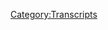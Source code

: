 {{DEFAULTSORT:
    #_TRANSCRIPT_0091:October 11, 2017
}}{{Transcript
    | title         = [[91: October 11, 2017]]
    | caption       = [https://knowledgefight.libsyn.com/knowledge-fight-october-11-2017 Listen to this episode on Libsyn]
    | episodeNumber = [[91: October 11, 2017|91]]
    | length        = 01:21:00
}}

{{MessageBox
    | header     = Warning: Bot Generated Content
    | text       = This transcript was automatically generated by transcription software and likely contains many mistakes and misattributions. Please check the audio for definitive quotes, attribution, and context.
    | image      = N3yvass4myg91.webp
    | imagewidth = 50px
    | id         = warning
}}

{{TranscriptBlock
    | name      = Unknown Speaker
    | timestamp = 00:00:00.000
    | text      = Andy in Kansas, you're on the air, thanks for holding.
}}

{{TranscriptBlock
    | name      = Unknown Speaker
    | timestamp = 00:00:04.200
    | text      = Hello Alex, I'm a first time caller, I'm a huge fan, I love your work.
}}

{{TranscriptBlock
    | name      = Unknown Speaker
    | timestamp = 00:00:07.500
    | text      = I love you.
}}

{{TranscriptBlock
    | name      = Unknown Speaker
    | timestamp = 00:00:08.000
    | text      = Hey everybody, welcome back to Knowledge Fight, I'm Dan.
}}

{{TranscriptBlock
    | name      = Unknown Speaker
    | timestamp = 00:00:10.199
    | text      = I'm Jordan!
}}

{{TranscriptBlock
    | name      = Unknown Speaker
    | timestamp = 00:00:10.900
    | text      = We are a couple dudes who like to sit around, drink novelty beverages, and talk a little bit about Alex Jones.
}}

{{TranscriptBlock
    | name      = Unknown Speaker
    | timestamp = 00:00:15.300
    | text      = Dan, is there a twist today?
}}

{{TranscriptBlock
    | name      = Unknown Speaker
    | timestamp = 00:00:17.800
    | text      = There's a couple twists.
}}

{{TranscriptBlock
    | name      = Unknown Speaker
    | timestamp = 00:00:18.899
    | text      = Is there a big twist?
}}

{{TranscriptBlock
    | name      = Unknown Speaker
    | timestamp = 00:00:20.199
    | text      = There's a couple twists.
}}

{{TranscriptBlock
    | name      = Unknown Speaker
    | timestamp = 00:00:21.100
    | text      = Is there a solid twist?
}}

{{TranscriptBlock
    | name      = Unknown Speaker
    | timestamp = 00:00:22.199
    | text      = One of the twists is I know a lot about Alex Jones and his cohorts, and-
}}

{{TranscriptBlock
    | name      = Unknown Speaker
    | timestamp = 00:00:26.399
    | text      = All I know is what you have told me, and I've forgotten most of that shit.
}}

{{TranscriptBlock
    | name      = Unknown Speaker
    | timestamp = 00:00:30.500
    | text      = Today we are drinking Arizona prescription energy, that is our sponsor for the day.
}}

{{TranscriptBlock
    | name      = Unknown Speaker
    | timestamp = 00:00:34.500
    | text      = That's what we need.
}}

{{TranscriptBlock
    | name      = Unknown Speaker
    | timestamp = 00:00:35.299
    | text      = Um, so, hey Jordan, today we're going to be going over the October 11th episode.
}}

{{TranscriptBlock
    | name      = Unknown Speaker
    | timestamp = 00:00:41.399
    | text      = That would be great if we just did a complete pivot and we were like,
}}

{{TranscriptBlock
    | name      = Unknown Speaker
    | timestamp = 00:00:44.000
    | text      = Fucking fooled you bitches!
}}

{{TranscriptBlock
    | name      = Unknown Speaker
    | timestamp = 00:00:46.000
    | text      = Oh, we fooled anybody, we haven't said-
}}

{{TranscriptBlock
    | name      = Unknown Speaker
    | timestamp = 00:00:47.799
    | text      = Oh, you guys-
}}

{{TranscriptBlock
    | name      = Unknown Speaker
    | timestamp = 00:00:48.500
    | text      = I totally did.
}}

{{TranscriptBlock
    | name      = Unknown Speaker
    | timestamp = 00:00:49.500
    | text      = You just put it out on Twitter.
}}

{{TranscriptBlock
    | name      = Unknown Speaker
    | timestamp = 00:00:50.600
    | text      = Absolutely.
}}

{{TranscriptBlock
    | name      = Unknown Speaker
    | timestamp = 00:00:51.500
    | text      = Before that, we could have plausibly denied that there was anything going on.
}}

{{TranscriptBlock
    | name      = Unknown Speaker
    | timestamp = 00:00:55.200
    | text      = We absolutely could not have.
}}

{{TranscriptBlock
    | name      = Unknown Speaker
    | timestamp = 00:00:56.700
    | text      = Uh, I could have. I could have been like, Fuck y'all.
}}

{{TranscriptBlock
    | name      = Unknown Speaker
    | timestamp = 00:00:58.899
    | text      = Uh, okay, fair enough.
}}

{{TranscriptBlock
    | name      = Unknown Speaker
    | timestamp = 00:01:00.299
    | text      = I don't give a shit.
}}

{{TranscriptBlock
    | name      = Unknown Speaker
    | timestamp = 00:01:01.200
    | text      = Um, but we are going to go over the October 11th episode in some fashion or another.
}}

{{TranscriptBlock
    | name      = Unknown Speaker
    | timestamp = 00:01:06.900
    | text      = Uh-huh.
}}

{{TranscriptBlock
    | name      = Unknown Speaker
    | timestamp = 00:01:07.400
    | text      = But there's something special going on that you have cooked up.
}}

{{TranscriptBlock
    | name      = Unknown Speaker
    | timestamp = 00:01:11.700
    | text      = Uh, yeah, I called him earlier today and-
}}

{{TranscriptBlock
    | name      = Unknown Speaker
    | timestamp = 00:01:14.500
    | text      = Who's him? We haven't said anything.
}}

{{TranscriptBlock
    | name      = Unknown Speaker
    | timestamp = 00:01:16.500
    | text      = Oh, guys, we're going to call Larry Nichols.
}}

{{TranscriptBlock
    | name      = Unknown Speaker
    | timestamp = 00:01:19.299
    | text      = He has agreed to talk to us for at most an hour.
}}

{{TranscriptBlock
    | name      = Unknown Speaker
    | timestamp = 00:01:23.299
    | text      = Yeah.
}}

{{TranscriptBlock
    | name      = Unknown Speaker
    | timestamp = 00:01:23.700
    | text      = Which, I don't know if we'll be able to keep from screaming at his face, uh, that long.
}}

{{TranscriptBlock
    | name      = Unknown Speaker
    | timestamp = 00:01:28.900
    | text      = Over the phone, but yes.
}}

{{TranscriptBlock
    | name      = Unknown Speaker
    | timestamp = 00:01:30.200
    | text      = But yeah, so I talked to him earlier today, uh, we had a very congenial conversation wherein
}}

{{TranscriptBlock
    | name      = Unknown Speaker
    | timestamp = 00:01:35.900
    | text      = he tried to explain to me how the impeachment process works, as though I was fucking twelve
}}

{{TranscriptBlock
    | name      = Unknown Speaker
    | timestamp = 00:01:39.700
    | text      = and in a civics class.
}}

{{TranscriptBlock
    | name      = Unknown Speaker
    | timestamp = 00:01:40.700
    | text      = It's complicated!
}}

{{TranscriptBlock
    | name      = Unknown Speaker
    | timestamp = 00:01:41.200
    | text      = It's not!
}}

{{TranscriptBlock
    | name      = Unknown Speaker
    | timestamp = 00:01:42.000
    | text      = Alright.
}}

{{TranscriptBlock
    | name      = Unknown Speaker
    | timestamp = 00:01:42.700
    | text      = The House votes, and then if they are like, Yeah, let's do that, the Senate votes.
}}

{{TranscriptBlock
    | name      = Unknown Speaker
    | timestamp = 00:01:47.900
    | text      = It's very simple.
}}

{{TranscriptBlock
    | name      = Unknown Speaker
    | timestamp = 00:01:48.900
    | text      = Right, but it's complicated.
}}

{{TranscriptBlock
    | name      = Unknown Speaker
    | timestamp = 00:01:50.700
    | text      = It's not even really going to be a trial if it does happen.
}}

{{TranscriptBlock
    | name      = Unknown Speaker
    | timestamp = 00:01:53.700
    | text      = They're going to be like, Hey, you saw him be president.
}}

{{TranscriptBlock
    | name      = Unknown Speaker
    | timestamp = 00:01:56.200
    | text      = He's not going to be president.
}}

{{TranscriptBlock
    | name      = Unknown Speaker
    | timestamp = 00:01:58.500
    | text      = No, no, no.
}}

{{TranscriptBlock
    | name      = Unknown Speaker
    | timestamp = 00:01:59.299
    | text      = And it won't happen because the Republicans are fucking cowards.
}}

{{TranscriptBlock
    | name      = Unknown Speaker
    | timestamp = 00:02:02.700
    | text      = Which even he fucking knows because his threats are so goddamn empty and full of bullshit.
}}

{{TranscriptBlock
    | name      = Unknown Speaker
    | timestamp = 00:02:08.099
    | text      = Well, we go back to the Saul Alinsky tactics that we talked about yesterday.
}}

{{TranscriptBlock
    | name      = Unknown Speaker
    | timestamp = 00:02:11.400
    | text      = One of them, the threat is we're always worse than the actual follow-through.
}}

{{TranscriptBlock
    | name      = Unknown Speaker
    | timestamp = 00:02:15.000
    | text      = Absolutely.
}}

{{TranscriptBlock
    | name      = Unknown Speaker
    | timestamp = 00:02:15.699
    | text      = He knows that because he's a Saulinski-ite, as we've, haha.
}}

{{TranscriptBlock
    | name      = Unknown Speaker
    | timestamp = 00:02:19.500
    | text      = Damn you, Dan!
}}

{{TranscriptBlock
    | name      = Unknown Speaker
    | timestamp = 00:02:20.599
    | text      = So, Larry Nichols, like you said, he agreed to talk to us for an hour.
}}

{{TranscriptBlock
    | name      = Unknown Speaker
    | timestamp = 00:02:25.400
    | text      = There's no way it's going to go that long.
}}

{{TranscriptBlock
    | name      = Unknown Speaker
    | timestamp = 00:02:27.300
    | text      = No.
}}

{{TranscriptBlock
    | name      = Unknown Speaker
    | timestamp = 00:02:28.199
    | text      = He also said, I think your offer was half an hour.
}}

{{TranscriptBlock
    | name      = Unknown Speaker
    | timestamp = 00:02:31.400
    | text      = I also predict he's going to hang up with us pretty quick.
}}

{{TranscriptBlock
    | name      = Unknown Speaker
    | timestamp = 00:02:34.500
    | text      = My prediction is he is going to try and worm his way out of literally everything.
}}

{{TranscriptBlock
    | name      = Unknown Speaker
    | timestamp = 00:02:40.800
    | text      = Well, like he will fight with us for an hour just to avoid admitting a goddamn thing.
}}

{{TranscriptBlock
    | name      = Unknown Speaker
    | timestamp = 00:02:45.599
    | text      = And here is Larry Nichols right now, guys.
}}

{{TranscriptBlock
    | name      = Unknown Speaker
    | timestamp = 00:02:47.599
    | text      = And then we will get to the episode proper.
}}

{{TranscriptBlock
    | name      = Unknown Speaker
    | timestamp = 00:02:49.599
    | text      = Absolutely.
}}

{{TranscriptBlock
    | name      = Unknown Speaker
    | timestamp = 00:02:50.599
    | text      = Let's do this.
}}

{{TranscriptBlock
    | name      = Unknown Speaker
    | timestamp = 00:02:52.599
    | text      = Larry, how are you today?
}}

{{TranscriptBlock
    | name      = Unknown Speaker
    | timestamp = 00:02:54.599
    | text      = Hey, buddy. How are you?
}}

{{TranscriptBlock
    | name      = Unknown Speaker
    | timestamp = 00:02:56.599
    | text      = Oh, I'm doing just great.
}}

{{TranscriptBlock
    | name      = Unknown Speaker
    | timestamp = 00:02:57.599
    | text      = Just to let you know, we are live on the air right now.
}}

{{TranscriptBlock
    | name      = Unknown Speaker
    | timestamp = 00:03:00.599
    | text      = We are recording this.
}}

{{TranscriptBlock
    | name      = Unknown Speaker
    | timestamp = 00:03:02.599
    | text      = No, I had him out early. I'm sorry.
}}

{{TranscriptBlock
    | name      = Unknown Speaker
    | timestamp = 00:03:04.599
    | text      = I didn't know whether you were going to call me or I was to call you.
}}

{{TranscriptBlock
    | name      = Unknown Speaker
    | timestamp = 00:03:07.599
    | text      = You are right on time, my friend.
}}

{{TranscriptBlock
    | name      = Unknown Speaker
    | timestamp = 00:03:09.599
    | text      = No, I'm not.
}}

{{TranscriptBlock
    | name      = Unknown Speaker
    | timestamp = 00:03:11.599
    | text      = So, real quick, before we even get into this,
}}

{{TranscriptBlock
    | name      = Unknown Speaker
    | timestamp = 00:03:15.599
    | text      = there's one thing that I do want to kind of get up front,
}}

{{TranscriptBlock
    | name      = Unknown Speaker
    | timestamp = 00:03:21.599
    | text      = which is that we're going to be asking you a bunch of questions
}}

{{TranscriptBlock
    | name      = Unknown Speaker
    | timestamp = 00:03:24.599
    | text      = about your past with the Clintons and a lot of the claims that you've made.
}}

{{TranscriptBlock
    | name      = Unknown Speaker
    | timestamp = 00:03:28.599
    | text      = And you've said a lot of things that are untrue.
}}

{{TranscriptBlock
    | name      = Unknown Speaker
    | timestamp = 00:03:35.599
    | text      = So, what we'd like to do is just have a conversation where you feel comfortable
}}

{{TranscriptBlock
    | name      = Unknown Speaker
    | timestamp = 00:03:40.599
    | text      = telling us what really happened in all of those things.
}}

{{TranscriptBlock
    | name      = Unknown Speaker
    | timestamp = 00:03:44.599
    | text      = Is that okay with you?
}}

{{TranscriptBlock
    | name      = Unknown Speaker
    | timestamp = 00:03:46.599
    | text      = Yeah.
}}

{{TranscriptBlock
    | name      = Unknown Speaker
    | timestamp = 00:03:47.599
    | text      = Excellent.
}}

{{TranscriptBlock
    | name      = Unknown Speaker
    | timestamp = 00:03:48.599
    | text      = All righty.
}}

{{TranscriptBlock
    | name      = Unknown Speaker
    | timestamp = 00:03:49.599
    | text      = Real quick, then, let's start at the beginning.
}}

{{TranscriptBlock
    | name      = Unknown Speaker
    | timestamp = 00:03:51.599
    | text      = What work did you do for Bill Clinton?
}}

{{TranscriptBlock
    | name      = Unknown Speaker
    | timestamp = 00:03:55.599
    | text      = I started out helping, actually working for Jack and Rich Stevens.
}}

{{TranscriptBlock
    | name      = Unknown Speaker
    | timestamp = 00:04:01.599
    | text      = And they were, Jordan and that day in Arkansas, they were the kingmakers.
}}

{{TranscriptBlock
    | name      = Unknown Speaker
    | timestamp = 00:04:07.599
    | text      = They were ultra, ultra rich on the Arkansas, Louisiana gas.
}}

{{TranscriptBlock
    | name      = Unknown Speaker
    | timestamp = 00:04:14.599
    | text      = They had the largest brokerage firm outside of Wall Street,
}}

{{TranscriptBlock
    | name      = Unknown Speaker
    | timestamp = 00:04:18.600
    | text      = anywhere in the world, right in Little Rock.
}}

{{TranscriptBlock
    | name      = Unknown Speaker
    | timestamp = 00:04:21.600
    | text      = And if you were going to do anything in politics,
}}

{{TranscriptBlock
    | name      = Unknown Speaker
    | timestamp = 00:04:24.600
    | text      = you had to go through them from dog catcher to governor.
}}

{{TranscriptBlock
    | name      = Unknown Speaker
    | timestamp = 00:04:27.600
    | text      = Gotcha.
}}

{{TranscriptBlock
    | name      = Unknown Speaker
    | timestamp = 00:04:29.600
    | text      = And they hired me to meet this young guy that they wanted to make
}}

{{TranscriptBlock
    | name      = Unknown Speaker
    | timestamp = 00:04:34.600
    | text      = the youngest governor in the history of the country.
}}

{{TranscriptBlock
    | name      = Unknown Speaker
    | timestamp = 00:04:37.600
    | text      = And that was, of course, Bill Clinton.
}}

{{TranscriptBlock
    | name      = Unknown Speaker
    | timestamp = 00:04:40.600
    | text      = I was thinking Doogie Howser, but that's fine.
}}

{{TranscriptBlock
    | name      = Unknown Speaker
    | timestamp = 00:04:43.600
    | text      = I went to him just about, but not quite.
}}

{{TranscriptBlock
    | name      = Unknown Speaker
    | timestamp = 00:04:50.600
    | text      = Yeah.
}}

{{TranscriptBlock
    | name      = Unknown Speaker
    | timestamp = 00:04:51.600
    | text      = So, you started working for Bill.
}}

{{TranscriptBlock
    | name      = Unknown Speaker
    | timestamp = 00:04:53.600
    | text      = What year was that?
}}

{{TranscriptBlock
    | name      = Unknown Speaker
    | timestamp = 00:04:54.600
    | text      = Oh, wow, that would have been 76 maybe.
}}

{{TranscriptBlock
    | name      = Unknown Speaker
    | timestamp = 00:04:58.600
    | text      = 76.
}}

{{TranscriptBlock
    | name      = Unknown Speaker
    | timestamp = 00:04:59.600
    | text      = Don't get me to lying about dates, but that's not as close.
}}

{{TranscriptBlock
    | name      = Unknown Speaker
    | timestamp = 00:05:02.600
    | text      = It was his first run for governor.
}}

{{TranscriptBlock
    | name      = Unknown Speaker
    | timestamp = 00:05:05.600
    | text      = Okay.
}}

{{TranscriptBlock
    | name      = Unknown Speaker
    | timestamp = 00:05:06.600
    | text      = Larry, I understand that before that, I'm Dan.
}}

{{TranscriptBlock
    | name      = Unknown Speaker
    | timestamp = 00:05:09.600
    | text      = I'm the co-host of the show.
}}

{{TranscriptBlock
    | name      = Unknown Speaker
    | timestamp = 00:05:10.600
    | text      = Hey, Dan.
}}

{{TranscriptBlock
    | name      = Unknown Speaker
    | timestamp = 00:05:11.600
    | text      = How you doing, buddy?
}}

{{TranscriptBlock
    | name      = Unknown Speaker
    | timestamp = 00:05:12.600
    | text      = Pretty good.
}}

{{TranscriptBlock
    | name      = Unknown Speaker
    | timestamp = 00:05:13.600
    | text      = Thanks for joining us.
}}

{{TranscriptBlock
    | name      = Unknown Speaker
    | timestamp = 00:05:14.600
    | text      = I understand that before that you were in marketing.
}}

{{TranscriptBlock
    | name      = Unknown Speaker
    | timestamp = 00:05:17.600
    | text      = Is that correct?
}}

{{TranscriptBlock
    | name      = Unknown Speaker
    | timestamp = 00:05:18.600
    | text      = Well, yeah.
}}

{{TranscriptBlock
    | name      = Unknown Speaker
    | timestamp = 00:05:19.600
    | text      = I had a commercial production company, which was called On Air Productions,
}}

{{TranscriptBlock
    | name      = Unknown Speaker
    | timestamp = 00:05:26.600
    | text      = and we did jingles for companies all over the country.
}}

{{TranscriptBlock
    | name      = Unknown Speaker
    | timestamp = 00:05:32.600
    | text      = Okay.
}}

{{TranscriptBlock
    | name      = Unknown Speaker
    | timestamp = 00:05:33.600
    | text      = And then how did that turn into your job for Bill with the Kingmaker?
}}

{{TranscriptBlock
    | name      = Unknown Speaker
    | timestamp = 00:05:38.600
    | text      = Well, it's kind of near just a world of weird.
}}

{{TranscriptBlock
    | name      = Unknown Speaker
    | timestamp = 00:05:43.600
    | text      = Because I developed a name for being able to do jingles
}}

{{TranscriptBlock
    | name      = Unknown Speaker
    | timestamp = 00:05:48.600
    | text      = and come up with ideas for customers and such,
}}

{{TranscriptBlock
    | name      = Unknown Speaker
    | timestamp = 00:05:51.600
    | text      = and I did a lot of work for the Stevens Company.
}}

{{TranscriptBlock
    | name      = Unknown Speaker
    | timestamp = 00:05:53.600
    | text      = They own several banks.
}}

{{TranscriptBlock
    | name      = Unknown Speaker
    | timestamp = 00:05:55.600
    | text      = In that time, the halls in Arkansas were, like, there couldn't be branch banks in other cities,
}}

{{TranscriptBlock
    | name      = Unknown Speaker
    | timestamp = 00:06:05.600
    | text      = so every town had their own bank.
}}

{{TranscriptBlock
    | name      = Unknown Speaker
    | timestamp = 00:06:09.600
    | text      = And, of course, the Stevens brothers just got on the bank in every town.
}}

{{TranscriptBlock
    | name      = Unknown Speaker
    | timestamp = 00:06:14.600
    | text      = So I would come in and take over little banks and handle their advertising,
}}

{{TranscriptBlock
    | name      = Unknown Speaker
    | timestamp = 00:06:20.600
    | text      = set them up, do all of that, and that got me involved in more than just radio.
}}

{{TranscriptBlock
    | name      = Unknown Speaker
    | timestamp = 00:06:24.600
    | text      = But I had to do newspaper, and then ended up having to get into TV and the major market, Little Rock.
}}

{{TranscriptBlock
    | name      = Unknown Speaker
    | timestamp = 00:06:32.600
    | text      = And so because of all of that, I ended up doing work for Parks and Tourism, Coca-Cola, Pepsi-Cola,
}}

{{TranscriptBlock
    | name      = Unknown Speaker
    | timestamp = 00:06:43.600
    | text      = and the Stevens had a lot of confidence in me.
}}

{{TranscriptBlock
    | name      = Unknown Speaker
    | timestamp = 00:06:47.600
    | text      = And so when they said, we got somebody for you to meet, they paid me $5,000 to meet Bill Clinton.
}}

{{TranscriptBlock
    | name      = Unknown Speaker
    | timestamp = 00:06:56.600
    | text      = I met him at a restaurant called John Barleycorn's in Little Rock.
}}

{{TranscriptBlock
    | name      = Unknown Speaker
    | timestamp = 00:07:01.600
    | text      = So, sorry, real quick, so they paid you five grand just to meet him?
}}

{{TranscriptBlock
    | name      = Unknown Speaker
    | timestamp = 00:07:05.600
    | text      = Mm-hmm.
}}

{{TranscriptBlock
    | name      = Unknown Speaker
    | timestamp = 00:07:06.600
    | text      = Well, to meet him and give them my assessment of what he was like, what I thought he'd be as a candidate.
}}

{{TranscriptBlock
    | name      = Unknown Speaker
    | timestamp = 00:07:14.600
    | text      = And what was that?
}}

{{TranscriptBlock
    | name      = Unknown Speaker
    | timestamp = 00:07:16.600
    | text      = Well, it was kind of tough to meet him.
}}

{{TranscriptBlock
    | name      = Unknown Speaker
    | timestamp = 00:07:19.600
    | text      = I met him there, and I'm going to report to you what I reported back to the students.
}}

{{TranscriptBlock
    | name      = Unknown Speaker
    | timestamp = 00:07:24.600
    | text      = Kind of hard to talk to the guy because every time I turned around, he was pinching a waitress in the butt.
}}

{{TranscriptBlock
    | name      = Unknown Speaker
    | timestamp = 00:07:29.600
    | text      = He never really talked about anything.
}}

{{TranscriptBlock
    | name      = Unknown Speaker
    | timestamp = 00:07:34.600
    | text      = He was chasing women all over the place.
}}

{{TranscriptBlock
    | name      = Unknown Speaker
    | timestamp = 00:07:37.600
    | text      = And, uh...
}}

{{TranscriptBlock
    | name      = Unknown Speaker
    | timestamp = 00:07:39.600
    | text      = It was the 70s.
}}

{{TranscriptBlock
    | name      = Unknown Speaker
    | timestamp = 00:07:40.600
    | text      = He talked, I'm sorry?
}}

{{TranscriptBlock
    | name      = Unknown Speaker
    | timestamp = 00:07:41.600
    | text      = It was the 70s.
}}

{{TranscriptBlock
    | name      = Unknown Speaker
    | timestamp = 00:07:43.600
    | text      = It was the 70s, and Buddy, he was running hot.
}}

{{TranscriptBlock
    | name      = Unknown Speaker
    | timestamp = 00:07:47.600
    | text      = And, uh, he told me in that first meeting that, uh, you know, he kind of liked to get out and get around.
}}

{{TranscriptBlock
    | name      = Unknown Speaker
    | timestamp = 00:07:58.600
    | text      = He really, you know, liked the perks of being governor.
}}

{{TranscriptBlock
    | name      = Unknown Speaker
    | timestamp = 00:08:02.600
    | text      = When he got to be governor, he liked the perks.
}}

{{TranscriptBlock
    | name      = Unknown Speaker
    | timestamp = 00:08:06.600
    | text      = So in the very first meeting you had with Bill Clinton, Bill told you that he liked to screw around, basically.
}}

{{TranscriptBlock
    | name      = Unknown Speaker
    | timestamp = 00:08:15.600
    | text      = He said he liked the perks, and he'd pinch the waitresses on the butt.
}}

{{TranscriptBlock
    | name      = Unknown Speaker
    | timestamp = 00:08:19.600
    | text      = They'd get mad and run off, and then he'd get up, and I'd turn around and couldn't find him.
}}

{{TranscriptBlock
    | name      = Unknown Speaker
    | timestamp = 00:08:24.600
    | text      = And then he'd be hugging and grabbing some waitress by the boobs.
}}

{{TranscriptBlock
    | name      = Unknown Speaker
    | timestamp = 00:08:28.600
    | text      = I mean, it was just a nightmare.
}}

{{TranscriptBlock
    | name      = Unknown Speaker
    | timestamp = 00:08:31.600
    | text      = So why did you start working for him then, if that was that?
}}

{{TranscriptBlock
    | name      = Unknown Speaker
    | timestamp = 00:08:34.600
    | text      = Well, money.
}}

{{TranscriptBlock
    | name      = Unknown Speaker
    | timestamp = 00:08:36.600
    | text      = Money?
}}

{{TranscriptBlock
    | name      = Unknown Speaker
    | timestamp = 00:08:37.600
    | text      = Yeah.
}}

{{TranscriptBlock
    | name      = Unknown Speaker
    | timestamp = 00:08:38.600
    | text      = I went to the Stevens, and they said, what do you think?
}}

{{TranscriptBlock
    | name      = Unknown Speaker
    | timestamp = 00:08:41.600
    | text      = I said, well, I've got a little check in.
}}

{{TranscriptBlock
    | name      = Unknown Speaker
    | timestamp = 00:08:45.600
    | text      = I met him, and, uh, I've got to be honest with you guys, this guy's a pathological liar.
}}

{{TranscriptBlock
    | name      = Unknown Speaker
    | timestamp = 00:08:53.600
    | text      = I said in the hour or so that we met, I don't think he told me the truth about a damn thing.
}}

{{TranscriptBlock
    | name      = Unknown Speaker
    | timestamp = 00:08:59.600
    | text      = He's a helpless womanizer. I mean, this guy's obsessed.
}}

{{TranscriptBlock
    | name      = Unknown Speaker
    | timestamp = 00:09:04.600
    | text      = And, uh, in case y'all don't know, which I was telling then, in case y'all don't know, this guy's into marijuana and probably cocaine.
}}

{{TranscriptBlock
    | name      = Unknown Speaker
    | timestamp = 00:09:13.600
    | text      = I've spent my life doing marijuana.
}}

{{TranscriptBlock
    | name      = Unknown Speaker
    | timestamp = 00:09:16.600
    | text      = Yeah, so are we. We're cool with that.
}}

{{TranscriptBlock
    | name      = Unknown Speaker
    | timestamp = 00:09:18.600
    | text      = Hey, but then you couldn't be. Not in the deep south.
}}

{{TranscriptBlock
    | name      = Unknown Speaker
    | timestamp = 00:09:22.600
    | text      = Not in the mid-70s, in the deep south. That was not cool.
}}

{{TranscriptBlock
    | name      = Unknown Speaker
    | timestamp = 00:09:26.600
    | text      = I could see how that would be a problem with, like, the political world and stuff.
}}

{{TranscriptBlock
    | name      = Unknown Speaker
    | timestamp = 00:09:30.600
    | text      = But, um, Larry, this was during the. Sorry.
}}

{{TranscriptBlock
    | name      = Unknown Speaker
    | timestamp = 00:09:34.600
    | text      = So, you think you can handle the case or something like that?
}}

{{TranscriptBlock
    | name      = Unknown Speaker
    | timestamp = 00:09:39.600
    | text      = And I said I did not say I couldn't get him elected. I just told you what he was.
}}

{{TranscriptBlock
    | name      = Unknown Speaker
    | timestamp = 00:09:45.600
    | text      = So did you function as his campaign manager then?
}}

{{TranscriptBlock
    | name      = Unknown Speaker
    | timestamp = 00:09:48.600
    | text      = We called it handler.
}}

{{TranscriptBlock
    | name      = Unknown Speaker
    | timestamp = 00:09:50.600
    | text      = And this was during the first time he was governor of Arkansas.
}}

{{TranscriptBlock
    | name      = Unknown Speaker
    | timestamp = 00:09:53.600
    | text      = First time, yes sir.
}}

{{TranscriptBlock
    | name      = Unknown Speaker
    | timestamp = 00:09:54.600
    | text      = So then he did not become governor contiguously. He lost the second time and then became governor again in 83?
}}

{{TranscriptBlock
    | name      = Unknown Speaker
    | timestamp = 00:10:05.600
    | text      = Well, we actually did. We got him elected. And then Bill got too big for his britches.
}}

{{TranscriptBlock
    | name      = Unknown Speaker
    | timestamp = 00:10:14.600
    | text      = In 81?
}}

{{TranscriptBlock
    | name      = Unknown Speaker
    | timestamp = 00:10:15.600
    | text      = Yes, or whatever year that was, his first term. During his first term, he just went wild.
}}

{{TranscriptBlock
    | name      = Unknown Speaker
    | timestamp = 00:10:24.600
    | text      = He went crazy and then he made the ultimate mistake dealing with the boat people from Vietnam.
}}

{{TranscriptBlock
    | name      = Unknown Speaker
    | timestamp = 00:10:30.600
    | text      = And he went against the Stevens's.
}}

{{TranscriptBlock
    | name      = Unknown Speaker
    | timestamp = 00:10:34.600
    | text      = And when he did, Mr. Jack and Mr. Wick called me in and they said, you know, excuse my language,
}}

{{TranscriptBlock
    | name      = Unknown Speaker
    | timestamp = 00:10:40.600
    | text      = they said, son of a bitch, don't listen to him. Stop breaking.
}}

{{TranscriptBlock
    | name      = Unknown Speaker
    | timestamp = 00:10:45.600
    | text      = And we're going to run somebody against him. And I said, well, who's that?
}}

{{TranscriptBlock
    | name      = Unknown Speaker
    | timestamp = 00:10:50.600
    | text      = And they said, Frank White. Now, Frank White was a Republican.
}}

{{TranscriptBlock
    | name      = Unknown Speaker
    | timestamp = 00:10:54.600
    | text      = And in that day in Arkansas, he was the whole Republican party.
}}

{{TranscriptBlock
    | name      = Unknown Speaker
    | timestamp = 00:10:59.600
    | text      = There were no Republicans in Arkansas. And he was a buffoon.
}}

{{TranscriptBlock
    | name      = Unknown Speaker
    | timestamp = 00:11:04.600
    | text      = A complete blithering idiot.
}}

{{TranscriptBlock
    | name      = Unknown Speaker
    | timestamp = 00:11:06.600
    | text      = Who are the boat people from Vietnam?
}}

{{TranscriptBlock
    | name      = Unknown Speaker
    | timestamp = 00:11:09.600
    | text      = That was when there were all these Vietnamese that had escaped Vietnam when we pulled out.
}}

{{TranscriptBlock
    | name      = Unknown Speaker
    | timestamp = 00:11:22.600
    | text      = And they were trying to find places for them.
}}

{{TranscriptBlock
    | name      = Unknown Speaker
    | timestamp = 00:11:26.600
    | text      = We had a place called Fort Cathy in Fort Smith, Arkansas, which was an old World War II base or Army post.
}}

{{TranscriptBlock
    | name      = Unknown Speaker
    | timestamp = 00:11:36.600
    | text      = And so Bill had to bring an idea that he could put them there.
}}

{{TranscriptBlock
    | name      = Unknown Speaker
    | timestamp = 00:11:40.600
    | text      = Mr. Stevens and Jack and Wick, they didn't want them in this state by any means.
}}

{{TranscriptBlock
    | name      = Unknown Speaker
    | timestamp = 00:11:47.600
    | text      = And Bill said to hell with it. And he put them in.
}}

{{TranscriptBlock
    | name      = Unknown Speaker
    | timestamp = 00:11:50.600
    | text      = And so I went to work for Frank White and we beat Bill.
}}

{{TranscriptBlock
    | name      = Unknown Speaker
    | timestamp = 00:11:55.600
    | text      = OK, so you went to work for Bill, then you went to work for Frank White and then you went back to work for Bill?
}}

{{TranscriptBlock
    | name      = Unknown Speaker
    | timestamp = 00:12:04.600
    | text      = Yes.
}}

{{TranscriptBlock
    | name      = Unknown Speaker
    | timestamp = 00:12:06.600
    | text      = Why did you do that?
}}

{{TranscriptBlock
    | name      = Unknown Speaker
    | timestamp = 00:12:07.600
    | text      = Well, remember, you say I worked for Bill. Actually, I worked for the Stevens brothers.
}}

{{TranscriptBlock
    | name      = Unknown Speaker
    | timestamp = 00:12:13.600
    | text      = OK.
}}

{{TranscriptBlock
    | name      = Unknown Speaker
    | timestamp = 00:12:14.600
    | text      = The Stevens brothers told me who and what to do. So they said, beat him. Here's our candidate.
}}

{{TranscriptBlock
    | name      = Unknown Speaker
    | timestamp = 00:12:20.600
    | text      = So we ran in, beat Bill. During that two years, Bill made up.
}}

{{TranscriptBlock
    | name      = Unknown Speaker
    | timestamp = 00:12:26.600
    | text      = And that's when Bill changed.
}}

{{TranscriptBlock
    | name      = Unknown Speaker
    | timestamp = 00:12:29.600
    | text      = That's when Bill Clinton changed. It was during that period of time, remember?
}}

{{TranscriptBlock
    | name      = Unknown Speaker
    | timestamp = 00:12:35.600
    | text      = Well, let me say this. When we first took him on, his whole first turn, Hillary would not take his name.
}}

{{TranscriptBlock
    | name      = Unknown Speaker
    | timestamp = 00:12:44.600
    | text      = They were married because she would not let anybody call her Hillary Clinton.
}}

{{TranscriptBlock
    | name      = Unknown Speaker
    | timestamp = 00:12:48.600
    | text      = She would not take his name. That was a problem back then.
}}

{{TranscriptBlock
    | name      = Unknown Speaker
    | timestamp = 00:12:54.600
    | text      = So when he came back to the Stevens, got on his hands and knees, apologized, they took him back.
}}

{{TranscriptBlock
    | name      = Unknown Speaker
    | timestamp = 00:13:03.600
    | text      = Everything changed. He became a company man then.
}}

{{TranscriptBlock
    | name      = Unknown Speaker
    | timestamp = 00:13:08.600
    | text      = Then he sort of straightened up and flew right. Hillary went by the name of Hillary Clinton, although she hated it.
}}

{{TranscriptBlock
    | name      = Unknown Speaker
    | timestamp = 00:13:18.600
    | text      = And we got him elected again.
}}

{{TranscriptBlock
    | name      = Unknown Speaker
    | timestamp = 00:13:20.600
    | text      = So Bill sold out basically in 82.
}}

{{TranscriptBlock
    | name      = Unknown Speaker
    | timestamp = 00:13:22.600
    | text      = Okay.
}}

{{TranscriptBlock
    | name      = Unknown Speaker
    | timestamp = 00:13:24.600
    | text      = Okay, so then you stopped working for Bill in 1988. Why did that happen?
}}

{{TranscriptBlock
    | name      = Unknown Speaker
    | timestamp = 00:13:31.600
    | text      = When you were working in the marketing department of the Arkansas Finance Development Authority.
}}

{{TranscriptBlock
    | name      = Unknown Speaker
    | timestamp = 00:13:36.600
    | text      = Right. Well, I got there and I got involved with the Nicaraguan Resistance to Congress.
}}

{{TranscriptBlock
    | name      = Unknown Speaker
    | timestamp = 00:13:45.600
    | text      = And I was running around down there doing stupid stuff and finally it got so bad down there that I was getting old,
}}

{{TranscriptBlock
    | name      = Unknown Speaker
    | timestamp = 00:13:56.600
    | text      = couldn't run, jump, leaked tall villains in a single bound.
}}

{{TranscriptBlock
    | name      = Unknown Speaker
    | timestamp = 00:14:00.600
    | text      = So when I got back from one of the adventures, my family instructed me I was getting too old for that racket and I needed to get a straight job.
}}

{{TranscriptBlock
    | name      = Unknown Speaker
    | timestamp = 00:14:13.600
    | text      = What racket?
}}

{{TranscriptBlock
    | name      = Unknown Speaker
    | timestamp = 00:14:17.600
    | text      = Working with the Contras and kind of in the jungle and doing crazy stuff.
}}

{{TranscriptBlock
    | name      = Unknown Speaker
    | timestamp = 00:14:23.600
    | text      = So did you actually go to Vietnam doing crazy stuff in the jungle?
}}

{{TranscriptBlock
    | name      = Unknown Speaker
    | timestamp = 00:14:28.600
    | text      = Not Vietnam. This was in Nicaragua.
}}

{{TranscriptBlock
    | name      = Unknown Speaker
    | timestamp = 00:14:30.600
    | text      = Sorry, Nicaragua. Sorry.
}}

{{TranscriptBlock
    | name      = Unknown Speaker
    | timestamp = 00:14:32.600
    | text      = Yes, I did.
}}

{{TranscriptBlock
    | name      = Unknown Speaker
    | timestamp = 00:14:33.600
    | text      = Okay.
}}

{{TranscriptBlock
    | name      = Unknown Speaker
    | timestamp = 00:14:34.600
    | text      = Sure did.
}}

{{TranscriptBlock
    | name      = Unknown Speaker
    | timestamp = 00:14:35.600
    | text      = Could you tell us a little bit of that crazy stuff?
}}

{{TranscriptBlock
    | name      = Unknown Speaker
    | timestamp = 00:14:38.600
    | text      = Well, basically from getting there until you leave crazy.
}}

{{TranscriptBlock
    | name      = Unknown Speaker
    | timestamp = 00:14:45.600
    | text      = I would get on a plane in either New Orleans, well usually New Orleans or Florida, Miami,
}}

{{TranscriptBlock
    | name      = Unknown Speaker
    | timestamp = 00:14:53.600
    | text      = and in Miami I'd be with a group called Southern Air.
}}

{{TranscriptBlock
    | name      = Unknown Speaker
    | timestamp = 00:14:56.600
    | text      = They would take me in and I would jump out of the plane and then if you went out in New Orleans, you went out flying tigers.
}}

{{TranscriptBlock
    | name      = Unknown Speaker
    | timestamp = 00:15:06.600
    | text      = And we would go in and we would deliver hard and soft rice.
}}

{{TranscriptBlock
    | name      = Unknown Speaker
    | timestamp = 00:15:11.600
    | text      = Now, those are the code words for hard rice was weapons, ammunition, et cetera.
}}

{{TranscriptBlock
    | name      = Unknown Speaker
    | timestamp = 00:15:18.600
    | text      = The soft rice was humanitarian.
}}

{{TranscriptBlock
    | name      = Unknown Speaker
    | timestamp = 00:15:22.600
    | text      = And how I got involved, if you remember, I ran Contra.
}}

{{TranscriptBlock
    | name      = Unknown Speaker
    | timestamp = 00:15:26.600
    | text      = When Oliver North and Poindexter got KO'd in the Iran country hearings, then Reagan put me on the ground in Nicaragua replacing North
}}

{{TranscriptBlock
    | name      = Unknown Speaker
    | timestamp = 00:15:40.600
    | text      = and he put General Jackson up replacing Poindexter going around the country raising independent private monies.
}}

{{TranscriptBlock
    | name      = Unknown Speaker
    | timestamp = 00:15:48.600
    | text      = So how did Reagan put you down in Nicaragua?
}}

{{TranscriptBlock
    | name      = Unknown Speaker
    | timestamp = 00:15:51.600
    | text      = You didn't stop working for Bill until 1988.
}}

{{TranscriptBlock
    | name      = Unknown Speaker
    | timestamp = 00:15:55.600
    | text      = No, I was still with Bill.
}}

{{TranscriptBlock
    | name      = Unknown Speaker
    | timestamp = 00:15:58.600
    | text      = Right.
}}

{{TranscriptBlock
    | name      = Unknown Speaker
    | timestamp = 00:15:59.600
    | text      = Look, you're just a teeny-wise, what I call teeny-wise.
}}

{{TranscriptBlock
    | name      = Unknown Speaker
    | timestamp = 00:16:05.600
    | text      = And part of what I did with my jingle company, you had to have a business where you could be gone for a few weeks if necessary at a time.
}}

{{TranscriptBlock
    | name      = Unknown Speaker
    | timestamp = 00:16:17.600
    | text      = And nobody knew any wiser.
}}

{{TranscriptBlock
    | name      = Unknown Speaker
    | timestamp = 00:16:20.600
    | text      = So my jingle business was perfect.
}}

{{TranscriptBlock
    | name      = Unknown Speaker
    | timestamp = 00:16:23.600
    | text      = I was going to Dallas or New York or whatever.
}}

{{TranscriptBlock
    | name      = Unknown Speaker
    | timestamp = 00:16:27.600
    | text      = And in fact, I would bust down to Nicaragua and help Enrique and the boys figure out what to do.
}}

{{TranscriptBlock
    | name      = Unknown Speaker
    | timestamp = 00:16:35.600
    | text      = And then I would make sure that the hard rice or soft rice went to where it was supposed to go.
}}

{{TranscriptBlock
    | name      = Unknown Speaker
    | timestamp = 00:16:44.600
    | text      = Okay, so if I understand this correctly, you had a jingle business and then directly from there you were recruited into extrajudicial Nicaraguan operations?
}}

{{TranscriptBlock
    | name      = Unknown Speaker
    | timestamp = 00:16:58.600
    | text      = Yes, pretty much.
}}

{{TranscriptBlock
    | name      = Unknown Speaker
    | timestamp = 00:17:00.600
    | text      = That's wild.
}}

{{TranscriptBlock
    | name      = Unknown Speaker
    | timestamp = 00:17:01.600
    | text      = How in God's name did that happen?
}}

{{TranscriptBlock
    | name      = Unknown Speaker
    | timestamp = 00:17:05.599
    | text      = Did the Stevens brothers have something to do with that?
}}

{{TranscriptBlock
    | name      = Unknown Speaker
    | timestamp = 00:17:09.599
    | text      = Very much.
}}

{{TranscriptBlock
    | name      = Unknown Speaker
    | timestamp = 00:17:11.599
    | text      = Stevens brothers, they had oil and gas properties in Nicaragua.
}}

{{TranscriptBlock
    | name      = Unknown Speaker
    | timestamp = 00:17:17.599
    | text      = They were very heavily invested in Nicaragua.
}}

{{TranscriptBlock
    | name      = Unknown Speaker
    | timestamp = 00:17:20.599
    | text      = And they needed one of their guys to take care and make sure of their investments in properties.
}}

{{TranscriptBlock
    | name      = Unknown Speaker
    | timestamp = 00:17:27.599
    | text      = And of course, you've got to understand, Mr. Whit Stevens was a big to-do prop of the group with the Democratic National Party and committee.
}}

{{TranscriptBlock
    | name      = Unknown Speaker
    | timestamp = 00:17:40.599
    | text      = Jack Stevens was the big guy with the top of the people in the Republican national community.
}}

{{TranscriptBlock
    | name      = Unknown Speaker
    | timestamp = 00:17:49.599
    | text      = Okay, so here's the problem I have with that.
}}

{{TranscriptBlock
    | name      = Unknown Speaker
    | timestamp = 00:17:53.599
    | text      = Their interests make sense or whatever. That's fine.
}}

{{TranscriptBlock
    | name      = Unknown Speaker
    | timestamp = 00:17:57.599
    | text      = But the idea that they would have you taking care of all of their interests based on a slight bit of advertising work seems very strange.
}}

{{TranscriptBlock
    | name      = Unknown Speaker
    | timestamp = 00:18:06.599
    | text      = Yeah, that's like if Obama had the guys from the Sonic commercials go run Iran for a while.
}}

{{TranscriptBlock
    | name      = Unknown Speaker
    | timestamp = 00:18:16.599
    | text      = It just seems very wild.
}}

{{TranscriptBlock
    | name      = Unknown Speaker
    | timestamp = 00:18:20.599
    | text      = It had to have been there. Actually, it was awfully wild. It was just a job.
}}

{{TranscriptBlock
    | name      = Unknown Speaker
    | timestamp = 00:18:28.599
    | text      = It was just a job. All right.
}}

{{TranscriptBlock
    | name      = Unknown Speaker
    | timestamp = 00:18:31.599
    | text      = All right. Well, so because of that...
}}

{{TranscriptBlock
    | name      = Unknown Speaker
    | timestamp = 00:18:36.599
    | text      = Working as a handler for Bill, I didn't stay with him 24-7.
}}

{{TranscriptBlock
    | name      = Unknown Speaker
    | timestamp = 00:18:42.599
    | text      = Once he got elected, I would be called in.
}}

{{TranscriptBlock
    | name      = Unknown Speaker
    | timestamp = 00:18:47.599
    | text      = They needed a decision made and they wanted me to go and get him convinced to do this, that, or the other, or to stop him from doing this, that, or the other.
}}

{{TranscriptBlock
    | name      = Unknown Speaker
    | timestamp = 00:18:57.599
    | text      = That's the way it started. The way it ended up was I ended up fixing it up with women and covering up for the women he was with and trying to keep his running around in cocaine and everything else to make sure that didn't hit the press.
}}

{{TranscriptBlock
    | name      = Unknown Speaker
    | timestamp = 00:19:15.599
    | text      = All right. That sounds a little bit far-fetched.
}}

{{TranscriptBlock
    | name      = Unknown Speaker
    | timestamp = 00:19:19.599
    | text      = Man, I don't know why.
}}

{{TranscriptBlock
    | name      = Unknown Speaker
    | timestamp = 00:19:21.599
    | text      = I mean, okay. All right. I mean, that's bananas.
}}

{{TranscriptBlock
    | name      = Unknown Speaker
    | timestamp = 00:19:30.599
    | text      = If true, that is one of the most implausible realities I think I can imagine.
}}

{{TranscriptBlock
    | name      = Unknown Speaker
    | timestamp = 00:19:38.599
    | text      = Damn, you got limited imagination.
}}

{{TranscriptBlock
    | name      = Unknown Speaker
    | timestamp = 00:19:40.599
    | text      = Fair enough. Fair enough.
}}

{{TranscriptBlock
    | name      = Unknown Speaker
    | timestamp = 00:19:42.599
    | text      = So the public version and all the information that sort of is verifiable through sourced reports were that you worked there at the Arkansas Financial Development Authority and that you made a bunch of long-distance calls to Nicaragua and that's why Bill asked you to resign.
}}

{{TranscriptBlock
    | name      = Unknown Speaker
    | timestamp = 00:20:02.599
    | text      = So that part is, that's true.
}}

{{TranscriptBlock
    | name      = Unknown Speaker
    | timestamp = 00:20:12.599
    | text      = How is it that all of this reporting corroborates one side of the story and only you is supporting your side?
}}

{{TranscriptBlock
    | name      = Unknown Speaker
    | timestamp = 00:20:22.599
    | text      = You know, if you look at the media today, do you see the bias, say, for Fox News?
}}

{{TranscriptBlock
    | name      = Unknown Speaker
    | timestamp = 00:20:34.599
    | text      = Fox News, there is nothing good the Democrats do. Nothing.
}}

{{TranscriptBlock
    | name      = Unknown Speaker
    | timestamp = 00:20:41.599
    | text      = But now if you watch ABC, NBC, CBHC in the end, MSNBC, there's nothing good the Republicans do.
}}

{{TranscriptBlock
    | name      = Unknown Speaker
    | timestamp = 00:20:49.599
    | text      = You've got to take everything. Yeah, of course. We're all adults. You've got to take everything with a grain of salt, certainly.
}}

{{TranscriptBlock
    | name      = Unknown Speaker
    | timestamp = 00:20:56.599
    | text      = But in Arkansas, remember, that's the only world I had to deal with, Arkansas and Nicaragua.
}}

{{TranscriptBlock
    | name      = Unknown Speaker
    | timestamp = 00:21:04.599
    | text      = Well, yeah, but the Stevens, I'm talking about as far as Bill is concerned, the Stevens brothers controlled everything in Arkansas.
}}

{{TranscriptBlock
    | name      = Unknown Speaker
    | timestamp = 00:21:15.599
    | text      = So if the Arkansas Democrat were about to break a story where they caught Bill Clinton screwing the farmer's daughter,
}}

{{TranscriptBlock
    | name      = Unknown Speaker
    | timestamp = 00:21:25.599
    | text      = the Stevens would send me in and I would say to the Democrat, I don't think you ought to do that,
}}

{{TranscriptBlock
    | name      = Unknown Speaker
    | timestamp = 00:21:32.599
    | text      = because if you do, we're going to pull five car dealers and six banks advertising and you're going to be in trouble.
}}

{{TranscriptBlock
    | name      = Unknown Speaker
    | timestamp = 00:21:43.599
    | text      = And so the owners of the paper, even though the journalists might get upset, the owners could cost just about anything.
}}

{{TranscriptBlock
    | name      = Unknown Speaker
    | timestamp = 00:21:51.599
    | text      = And that's what we did for years. They just controlled the media.
}}

{{TranscriptBlock
    | name      = Unknown Speaker
    | timestamp = 00:21:55.599
    | text      = What you see today in Washington was in a smaller way, Arkansas. Arkansas was its own little third great country back then.
}}

{{TranscriptBlock
    | name      = Unknown Speaker
    | timestamp = 00:22:03.599
    | text      = OK, so then let me ask you this question. In 2013, you went on a radio show and claimed you killed people for the Clintons.
}}

{{TranscriptBlock
    | name      = Unknown Speaker
    | timestamp = 00:22:14.599
    | text      = Was that you were drugged up? So, yeah, I don't hear me on this because I've tried to straighten this out a minute times. I had gone and had eye surgery. I had just come in. They had used a drug on me called Verset.
}}

{{TranscriptBlock
    | name      = Unknown Speaker
    | timestamp = 00:22:33.599
    | text      = And when I got home, the phone rang. My wife left, she went back to work. I sat down, the phone rang, a lady came on and what was his name?
}}

{{TranscriptBlock
    | name      = Unknown Speaker
    | timestamp = 00:22:44.599
    | text      = Pete St. Tilly. I had done his show a couple of times. She said, Pete wants you on the air. And I said, I don't think I should.
}}

{{TranscriptBlock
    | name      = Unknown Speaker
    | timestamp = 00:22:51.599
    | text      = And I told her I had just had surgery and pretty drugged up. Next thing I know, here's Pete, we're talking.
}}

{{TranscriptBlock
    | name      = Unknown Speaker
    | timestamp = 00:22:57.599
    | text      = I think we're off the air. He didn't do what you did. Say, you know, you're alive. But it wouldn't have mattered.
}}

{{TranscriptBlock
    | name      = Unknown Speaker
    | timestamp = 00:23:05.599
    | text      = What I was trying to explain to Pete was we had a program called Kill Em When They're Young.
}}

{{TranscriptBlock
    | name      = Unknown Speaker
    | timestamp = 00:23:13.599
    | text      = Kill Em When They're Young. That was a play we used, which meant if somebody, for example, if Bill screwed the farmer's daughter and the farmer was fixing to start blabbing,
}}

{{TranscriptBlock
    | name      = Unknown Speaker
    | timestamp = 00:23:26.599
    | text      = we would go in, I would go in, or Morris or the guy or somebody would go in and we'd explain to the guy.
}}

{{TranscriptBlock
    | name      = Unknown Speaker
    | timestamp = 00:23:33.599
    | text      = And if he looked like he was really fixing to talk, we would destroy him. You know, we'd find out about him, who he was screwing.
}}

{{TranscriptBlock
    | name      = Unknown Speaker
    | timestamp = 00:23:45.599
    | text      = So the killing was metaphorical.
}}

{{TranscriptBlock
    | name      = Unknown Speaker
    | timestamp = 00:23:47.599
    | text      = His farm payments, whatever we could find out. And if we didn't find anything, we made it up.
}}

{{TranscriptBlock
    | name      = Unknown Speaker
    | timestamp = 00:23:53.599
    | text      = Interesting. Interesting. Interesting.
}}

{{TranscriptBlock
    | name      = Unknown Speaker
    | timestamp = 00:23:56.599
    | text      = If you're admitting to saying that you made stuff up then, I mean, that kind of makes it hard to believe what you're saying now, right? Do you see the...
}}

{{TranscriptBlock
    | name      = Unknown Speaker
    | timestamp = 00:24:06.599
    | text      = Jordan, let me tell you something, and then this is what's going to kill you. I really don't care what you believe.
}}

{{TranscriptBlock
    | name      = Unknown Speaker
    | timestamp = 00:24:12.599
    | text      = That's fair.
}}

{{TranscriptBlock
    | name      = Unknown Speaker
    | timestamp = 00:24:13.599
    | text      = I truly believe that, yes.
}}

{{TranscriptBlock
    | name      = Unknown Speaker
    | timestamp = 00:24:17.599
    | text      = I barely, I barely care what I believe.
}}

{{TranscriptBlock
    | name      = Unknown Speaker
    | timestamp = 00:24:19.599
    | text      = I don't come on this program claiming to be anything other than the sorriest scum of the earth you have ever known.
}}

{{TranscriptBlock
    | name      = Unknown Speaker
    | timestamp = 00:24:31.599
    | text      = That's fair.
}}

{{TranscriptBlock
    | name      = Unknown Speaker
    | timestamp = 00:24:32.599
    | text      = There's nothing I haven't done.
}}

{{TranscriptBlock
    | name      = Unknown Speaker
    | timestamp = 00:24:33.599
    | text      = Larry, we're not trying to come down on you. We're not, we're not...
}}

{{TranscriptBlock
    | name      = Unknown Speaker
    | timestamp = 00:24:36.599
    | text      = Listen, hear me out. I did. I have.
}}

{{TranscriptBlock
    | name      = Unknown Speaker
    | timestamp = 00:24:40.599
    | text      = So, there's nothing, you know, that's one of the things that the national media had trouble with when I was fighting Bill.
}}

{{TranscriptBlock
    | name      = Unknown Speaker
    | timestamp = 00:24:49.599
    | text      = When he was president, they'd come in and they'd come in and they'd heard something and I'd say to the media,
}}

{{TranscriptBlock
    | name      = Unknown Speaker
    | timestamp = 00:24:54.599
    | text      = hell, you think that's bad? You should have come to me. I'll tell you stuff I've done that's a lot worse.
}}

{{TranscriptBlock
    | name      = Unknown Speaker
    | timestamp = 00:24:58.599
    | text      = Okay, well then, in that case, so if you admit to having made up stuff whenever there wasn't any information,
}}

{{TranscriptBlock
    | name      = Unknown Speaker
    | timestamp = 00:25:07.599
    | text      = would you say that when you said that Barack Obama is a secret Muslim, you made that up to smear his name?
}}

{{TranscriptBlock
    | name      = Unknown Speaker
    | timestamp = 00:25:16.599
    | text      = No. I said that's what I did. That's what I did, guys.
}}

{{TranscriptBlock
    | name      = Unknown Speaker
    | timestamp = 00:25:23.599
    | text      = Okay, so when did you stop doing that?
}}

{{TranscriptBlock
    | name      = Unknown Speaker
    | timestamp = 00:25:27.599
    | text      = January the 16th, 1989.
}}

{{TranscriptBlock
    | name      = Unknown Speaker
    | timestamp = 00:25:31.599
    | text      = When your family told you that you were getting too old?
}}

{{TranscriptBlock
    | name      = Unknown Speaker
    | timestamp = 00:25:34.599
    | text      = No, this is after I had, you didn't ask me the trick question, what happened between Bill Clinton and I?
}}

{{TranscriptBlock
    | name      = Unknown Speaker
    | timestamp = 00:25:42.599
    | text      = When I was in Nicaragua, Adolfo Calero, who was the head of the directory, you can check it out,
}}

{{TranscriptBlock
    | name      = Unknown Speaker
    | timestamp = 00:25:48.599
    | text      = he kept hearing this, drugs for guns. They didn't have drugs for guns.
}}

{{TranscriptBlock
    | name      = Unknown Speaker
    | timestamp = 00:25:55.599
    | text      = If we'd have had drugs, cocaine, we would have given it to the war wounded. We had nothing.
}}

{{TranscriptBlock
    | name      = Unknown Speaker
    | timestamp = 00:26:01.599
    | text      = He asked me if I could come back to the stage and find out what on earth, where was this coming from.
}}

{{TranscriptBlock
    | name      = Unknown Speaker
    | timestamp = 00:26:08.599
    | text      = I came back, I was working at the Arkansas Development Finance Authority, I was marketing director.
}}

{{TranscriptBlock
    | name      = Unknown Speaker
    | timestamp = 00:26:14.599
    | text      = Then the tight man I was with Bill that had two sets of books, which was not uncommon,
}}

{{TranscriptBlock
    | name      = Unknown Speaker
    | timestamp = 00:26:21.599
    | text      = it was a quasi-state agency. When it needed the cover and protection of being a state agency, it was a state agency.
}}

{{TranscriptBlock
    | name      = Unknown Speaker
    | timestamp = 00:26:29.599
    | text      = When it came time to shield money and hide money and give Bill's buddies loans, it was a private corporation.
}}

{{TranscriptBlock
    | name      = Unknown Speaker
    | timestamp = 00:26:38.599
    | text      = When I was going through the books, I kept noticing that last year Bill Clinton's best friend,
}}

{{TranscriptBlock
    | name      = Unknown Speaker
    | timestamp = 00:26:45.599
    | text      = the guy that every day got one or two o'clock, he'd go over to his office, and last year had a huge candy dish
}}

{{TranscriptBlock
    | name      = Unknown Speaker
    | timestamp = 00:26:53.599
    | text      = full of this white powder. It was cocaine, had it on his desk for everybody to see.
}}

{{TranscriptBlock
    | name      = Unknown Speaker
    | timestamp = 00:26:59.599
    | text      = That sounds crazy.
}}

{{TranscriptBlock
    | name      = Unknown Speaker
    | timestamp = 00:27:01.599
    | text      = Well, it's also, I mean, Larry, all this stuff is great, and I don't doubt, I mean, I might.
}}

{{TranscriptBlock
    | name      = Unknown Speaker
    | timestamp = 00:27:07.599
    | text      = Well, what I'm trying to tell you is when I started looking in, what I found was that there was this damn airstrip
}}

{{TranscriptBlock
    | name      = Unknown Speaker
    | timestamp = 00:27:16.599
    | text      = in Mena, Arkansas, and it was bringing in $100 million a month of cocaine.
}}

{{TranscriptBlock
    | name      = Unknown Speaker
    | timestamp = 00:27:27.599
    | text      = From where I'm sitting, Larry, it just seems very convenient that you're bringing that into all this
}}

{{TranscriptBlock
    | name      = Unknown Speaker
    | timestamp = 00:27:33.599
    | text      = when you admit that you were involved in Nicaragua. You know, it seems like you're maybe-
}}

{{TranscriptBlock
    | name      = Unknown Speaker
    | timestamp = 00:27:39.599
    | text      = Well, once again, bud, I can't help you. I'll just tell you what I tell you. Can you believe it or don't? Hey,
}}

{{TranscriptBlock
    | name      = Unknown Speaker
    | timestamp = 00:27:46.599
    | text      = no skin on my back either way. I'll tell you this, I did find it. It was in the books at the agency I worked.
}}

{{TranscriptBlock
    | name      = Unknown Speaker
    | timestamp = 00:27:54.599
    | text      = Dan Lassiter was hiding and laundering the money through straw sales through his bond, bonding agency,
}}

{{TranscriptBlock
    | name      = Unknown Speaker
    | timestamp = 00:28:03.599
    | text      = getting bonds from Aetna, and that was how they were running the money.
}}

{{TranscriptBlock
    | name      = Unknown Speaker
    | timestamp = 00:28:09.599
    | text      = Right. Now, here's my question to you real quick before you keep going any further.
}}

{{TranscriptBlock
    | name      = Unknown Speaker
    | timestamp = 00:28:15.599
    | text      = Now, when you are describing this story, this is happening at the same time that you are convicted of fraud,
}}

{{TranscriptBlock
    | name      = Unknown Speaker
    | timestamp = 00:28:23.599
    | text      = and you had to declare bankruptcy.
}}

{{TranscriptBlock
    | name      = Unknown Speaker
    | timestamp = 00:28:25.599
    | text      = Where did you get fraud out of that one?
}}

{{TranscriptBlock
    | name      = Unknown Speaker
    | timestamp = 00:28:27.599
    | text      = It was theft by deception. They were facing charges all around Arkansas and-
}}

{{TranscriptBlock
    | name      = Unknown Speaker
    | timestamp = 00:28:34.599
    | text      = Now, that was when I came out against Bill and they started doing the Clinton roast to me.
}}

{{TranscriptBlock
    | name      = Unknown Speaker
    | timestamp = 00:28:40.599
    | text      = That was before that. This was in the lead up to when you were a-
}}

{{TranscriptBlock
    | name      = Unknown Speaker
    | timestamp = 00:28:44.599
    | text      = You're talking about another Larry Nichols. That was not me.
}}

{{TranscriptBlock
    | name      = Unknown Speaker
    | timestamp = 00:28:47.599
    | text      = Oh, we're talking about you, buddy.
}}

{{TranscriptBlock
    | name      = Unknown Speaker
    | timestamp = 00:28:49.599
    | text      = Be that as it may-
}}

{{TranscriptBlock
    | name      = Unknown Speaker
    | timestamp = 00:29:00.599
    | text      = So now you're describing Bill Clinton as some sort of all-knowing power that can just black people at will.
}}

{{TranscriptBlock
    | name      = Unknown Speaker
    | timestamp = 00:29:08.599
    | text      = Don't you see how this kind of massive conspiracy just doesn't hold up?
}}

{{TranscriptBlock
    | name      = Unknown Speaker
    | timestamp = 00:29:14.599
    | text      = Well, especially because you're also saying that it's these banking brothers-
}}

{{TranscriptBlock
    | name      = Unknown Speaker
    | timestamp = 00:29:18.599
    | text      = Because you don't understand the world we lived in then.
}}

{{TranscriptBlock
    | name      = Unknown Speaker
    | timestamp = 00:29:24.599
    | text      = Jordan, then, you don't have to believe any of this. That's fine with me. That's fine. I lived it.
}}

{{TranscriptBlock
    | name      = Unknown Speaker
    | timestamp = 00:29:33.599
    | text      = Okay. Well then-
}}

{{TranscriptBlock
    | name      = Unknown Speaker
    | timestamp = 00:29:34.599
    | text      = Let me tell you about the stuff I lived hot nuts.
}}

{{TranscriptBlock
    | name      = Unknown Speaker
    | timestamp = 00:29:37.599
    | text      = Okay. All right. Well then, let's switch gears then.
}}

{{TranscriptBlock
    | name      = Unknown Speaker
    | timestamp = 00:29:41.599
    | text      = So, just recently, in 2015, you told Alex Jones that Obama wanted to be the last president because if you're the last president, you become king.
}}

{{TranscriptBlock
    | name      = Unknown Speaker
    | timestamp = 00:29:55.599
    | text      = That's right. Under the FEMA provisional government system, yes.
}}

{{TranscriptBlock
    | name      = Unknown Speaker
    | timestamp = 00:29:59.599
    | text      = Why do you think that's true?
}}

{{TranscriptBlock
    | name      = Unknown Speaker
    | timestamp = 00:30:02.599
    | text      = Because I spent two years working with General Tommy Franks. We worked on the FEMA provisional committee.
}}

{{TranscriptBlock
    | name      = Unknown Speaker
    | timestamp = 00:30:12.599
    | text      = And the FEMA provisional government is what everybody in Washington, I don't know who you know with anybody,
}}

{{TranscriptBlock
    | name      = Unknown Speaker
    | timestamp = 00:30:21.599
    | text      = but anybody that's been around Washington for the past 25, 30 years knows that for years and years and years,
}}

{{TranscriptBlock
    | name      = Unknown Speaker
    | timestamp = 00:30:32.599
    | text      = the whole thing comes down to if this country goes into a state of disarray,
}}

{{TranscriptBlock
    | name      = Unknown Speaker
    | timestamp = 00:30:41.599
    | text      = then all of a sudden there are two things that can happen that trigger with the president only for putting us into FEMA provisional government.
}}

{{TranscriptBlock
    | name      = Unknown Speaker
    | timestamp = 00:30:53.599
    | text      = One, of course, is some kind of attack or national disaster.
}}

{{TranscriptBlock
    | name      = Unknown Speaker
    | timestamp = 00:31:01.599
    | text      = The other is if five major cities have five major riots at one time, the president can push a button and declare FEMA provisional government.
}}

{{TranscriptBlock
    | name      = Unknown Speaker
    | timestamp = 00:31:18.599
    | text      = That's demonstrably untrue.
}}

{{TranscriptBlock
    | name      = Unknown Speaker
    | timestamp = 00:31:21.599
    | text      = See you here again, Jordan. I just killed him. Where do you live?
}}

{{TranscriptBlock
    | name      = Unknown Speaker
    | timestamp = 00:31:26.599
    | text      = I mean, I don't know. I don't know who's watching. Yeah, I live in Chicago.
}}

{{TranscriptBlock
    | name      = Unknown Speaker
    | timestamp = 00:31:32.599
    | text      = How many years have you spent in Washington?
}}

{{TranscriptBlock
    | name      = Unknown Speaker
    | timestamp = 00:31:34.599
    | text      = I have spent no years in Washington.
}}

{{TranscriptBlock
    | name      = Unknown Speaker
    | timestamp = 00:31:36.599
    | text      = Oh, wait a minute. Then how many years have you spent with governors and United States congressmen? How many years have you done that?
}}

{{TranscriptBlock
    | name      = Unknown Speaker
    | timestamp = 00:31:46.599
    | text      = I have done none of that either.
}}

{{TranscriptBlock
    | name      = Unknown Speaker
    | timestamp = 00:31:50.599
    | text      = I've read a lot of these FEMA documents. I've read a lot of those.
}}

{{TranscriptBlock
    | name      = Unknown Speaker
    | timestamp = 00:31:55.599
    | text      = All of those FEMA documents, though, are public information.
}}

{{TranscriptBlock
    | name      = Unknown Speaker
    | timestamp = 00:31:59.599
    | text      = So you're saying that there's a secret set of FEMA documents that we don't know about?
}}

{{TranscriptBlock
    | name      = Unknown Speaker
    | timestamp = 00:32:03.599
    | text      = I'm saying that the FEMA provisional government triggering plan is as real as the chair you're sitting in.
}}

{{TranscriptBlock
    | name      = Unknown Speaker
    | timestamp = 00:32:14.599
    | text      = It's just that real, bud.
}}

{{TranscriptBlock
    | name      = Unknown Speaker
    | timestamp = 00:32:16.599
    | text      = Now, there's a lot of things. This just kills me. This one kills me, Jordan, man. And I love you guys. This is fun.
}}

{{TranscriptBlock
    | name      = Unknown Speaker
    | timestamp = 00:32:25.599
    | text      = What gets me is there are people that run around and they say they know this, that and the other.
}}

{{TranscriptBlock
    | name      = Unknown Speaker
    | timestamp = 00:32:31.599
    | text      = Washington is a city full of secrets.
}}

{{TranscriptBlock
    | name      = Unknown Speaker
    | timestamp = 00:32:36.599
    | text      = Our government is a government full of secrets. And if you, say in Chicago, can go on the internet or wherever it is you go,
}}

{{TranscriptBlock
    | name      = Unknown Speaker
    | timestamp = 00:32:49.599
    | text      = and you can just trip through and find out all of the secrets, then it really wouldn't be a secret, would it?
}}

{{TranscriptBlock
    | name      = Unknown Speaker
    | timestamp = 00:32:57.599
    | text      = Does that make sense to you?
}}

{{TranscriptBlock
    | name      = Unknown Speaker
    | timestamp = 00:32:59.599
    | text      = I think we're just basing this on things we've read, things that we understand.
}}

{{TranscriptBlock
    | name      = Unknown Speaker
    | timestamp = 00:33:04.599
    | text      = And the idea that the president becomes king and all the congresspeople become dukes, it's just very fanciful.
}}

{{TranscriptBlock
    | name      = Unknown Speaker
    | timestamp = 00:33:12.599
    | text      = That's not how the world works.
}}

{{TranscriptBlock
    | name      = Unknown Speaker
    | timestamp = 00:33:15.599
    | text      = Let me ask you this. How much does a congressman now make a year?
}}

{{TranscriptBlock
    | name      = Unknown Speaker
    | timestamp = 00:33:21.599
    | text      = Roughly $250,000.
}}

{{TranscriptBlock
    | name      = Unknown Speaker
    | timestamp = 00:33:24.599
    | text      = $250,000. Does it make sense to you that somebody would spend 20, 30 million to get that job?
}}

{{TranscriptBlock
    | name      = Unknown Speaker
    | timestamp = 00:33:33.599
    | text      = Well, yeah, all they want is tax cuts for the rich.
}}

{{TranscriptBlock
    | name      = Unknown Speaker
    | timestamp = 00:33:37.599
    | text      = They want the powers, what you're saying.
}}

{{TranscriptBlock
    | name      = Unknown Speaker
    | timestamp = 00:33:39.599
    | text      = Well, and sneaky money that's not in their salary.
}}

{{TranscriptBlock
    | name      = Unknown Speaker
    | timestamp = 00:33:43.599
    | text      = And then you consider all of the parachutes that they're taking on consulting and lobbying jobs later on.
}}

{{TranscriptBlock
    | name      = Unknown Speaker
    | timestamp = 00:33:48.599
    | text      = It's not becoming a duke.
}}

{{TranscriptBlock
    | name      = Unknown Speaker
    | timestamp = 00:33:50.599
    | text      = It's not some sort of feudal society that they're trying to build.
}}

{{TranscriptBlock
    | name      = Unknown Speaker
    | timestamp = 00:33:55.599
    | text      = But you see, all of that is muddied up into a whole world that I'm trying to tell people about.
}}

{{TranscriptBlock
    | name      = Unknown Speaker
    | timestamp = 00:34:04.599
    | text      = And I know, Justin, Dan, I know, buddy, when you stand flat-footed, you look at another normal human being,
}}

{{TranscriptBlock
    | name      = Unknown Speaker
    | timestamp = 00:34:13.599
    | text      = and you tell them about the FEMA provisional government system and plan.
}}

{{TranscriptBlock
    | name      = Unknown Speaker
    | timestamp = 00:34:18.599
    | text      = You don't think I haven't seen eyes roll back in the back of the head.
}}

{{TranscriptBlock
    | name      = Unknown Speaker
    | timestamp = 00:34:22.599
    | text      = I bet.
}}

{{TranscriptBlock
    | name      = Unknown Speaker
    | timestamp = 00:34:23.599
    | text      = You don't think, I don't think they know I'm a nut.
}}

{{TranscriptBlock
    | name      = Unknown Speaker
    | timestamp = 00:34:27.599
    | text      = That's a good point. I think everybody's pretty aware.
}}

{{TranscriptBlock
    | name      = Unknown Speaker
    | timestamp = 00:34:32.599
    | text      = Yeah. It's not easy, guys. It's not easy telling what has to be told.
}}

{{TranscriptBlock
    | name      = Unknown Speaker
    | timestamp = 00:34:39.599
    | text      = What I think has to be told. Now, I can be wrong.
}}

{{TranscriptBlock
    | name      = Unknown Speaker
    | timestamp = 00:34:42.599
    | text      = And I'll tell you this. It cost me and my family everything to do this.
}}

{{TranscriptBlock
    | name      = Unknown Speaker
    | timestamp = 00:34:50.599
    | text      = And when I was with Bill and the Stevens brothers, hey, buddy, it was a sad city.
}}

{{TranscriptBlock
    | name      = Unknown Speaker
    | timestamp = 00:34:55.599
    | text      = Sad city.
}}

{{TranscriptBlock
    | name      = Unknown Speaker
    | timestamp = 00:34:57.599
    | text      = Well, then if we're going to talk about the cost of things, would you say that right now part of your income,
}}

{{TranscriptBlock
    | name      = Unknown Speaker
    | timestamp = 00:35:06.599
    | text      = if not a lot of it, comes down to, you know, people believing what you're saying?
}}

{{TranscriptBlock
    | name      = Unknown Speaker
    | timestamp = 00:35:15.599
    | text      = It comes down to me telling people what I believe, what I know.
}}

{{TranscriptBlock
    | name      = Unknown Speaker
    | timestamp = 00:35:23.599
    | text      = That's it. That's it, man.
}}

{{TranscriptBlock
    | name      = Unknown Speaker
    | timestamp = 00:35:26.599
    | text      = Also, what do you got? You got people that buy ads for your program or you've got people that contribute to your program?
}}

{{TranscriptBlock
    | name      = Unknown Speaker
    | timestamp = 00:35:34.599
    | text      = No, we have jobs.
}}

{{TranscriptBlock
    | name      = Unknown Speaker
    | timestamp = 00:35:35.599
    | text      = They believe you, right?
}}

{{TranscriptBlock
    | name      = Unknown Speaker
    | timestamp = 00:35:37.599
    | text      = We have nine to five jobs and a couple of jack offs who think we're funny.
}}

{{TranscriptBlock
    | name      = Unknown Speaker
    | timestamp = 00:35:43.599
    | text      = That's what we got, Larry.
}}

{{TranscriptBlock
    | name      = Unknown Speaker
    | timestamp = 00:35:45.599
    | text      = That's all right. But there are people. What I'm saying is there are people that listen to you.
}}

{{TranscriptBlock
    | name      = Unknown Speaker
    | timestamp = 00:35:51.599
    | text      = The people that listen to you. And you may be right. You may not be, but they believe in you.
}}

{{TranscriptBlock
    | name      = Unknown Speaker
    | timestamp = 00:35:57.599
    | text      = All I can do, guys, all I can do, Jordan, is tell what I know.
}}

{{TranscriptBlock
    | name      = Unknown Speaker
    | timestamp = 00:36:02.599
    | text      = And when I tell it, you know what? I'm clean.
}}

{{TranscriptBlock
    | name      = Unknown Speaker
    | timestamp = 00:36:05.599
    | text      = Right.
}}

{{TranscriptBlock
    | name      = Unknown Speaker
    | timestamp = 00:36:07.599
    | text      = Well, then here's my question.
}}

{{TranscriptBlock
    | name      = Unknown Speaker
    | timestamp = 00:36:11.599
    | text      = If you are afraid of Obama trying to become the last president and then becoming king, essentially, are you not worried about Trump doing that?
}}

{{TranscriptBlock
    | name      = Unknown Speaker
    | timestamp = 00:36:25.599
    | text      = OK, so would you say that Trump is if Trump.
}}

{{TranscriptBlock
    | name      = Unknown Speaker
    | timestamp = 00:36:28.599
    | text      = So here's here's the thing I want to know.
}}

{{TranscriptBlock
    | name      = Unknown Speaker
    | timestamp = 00:36:31.599
    | text      = Knowing what we know about Trump and his actions currently, it seems far more likely that Trump is going to try and pull that off.
}}

{{TranscriptBlock
    | name      = Unknown Speaker
    | timestamp = 00:36:39.599
    | text      = It is. If it is real, then Obama ever would.
}}

{{TranscriptBlock
    | name      = Unknown Speaker
    | timestamp = 00:36:42.599
    | text      = Right, because he's not a secret.
}}

{{TranscriptBlock
    | name      = Unknown Speaker
    | timestamp = 00:36:44.599
    | text      = It is within his power to do it. Yes.
}}

{{TranscriptBlock
    | name      = Unknown Speaker
    | timestamp = 00:36:47.599
    | text      = And oh, this is fun.
}}

{{TranscriptBlock
    | name      = Unknown Speaker
    | timestamp = 00:36:49.599
    | text      = But then again, it's within his power as it was Obama, as it would have been in the Middle East.
}}

{{TranscriptBlock
    | name      = Unknown Speaker
    | timestamp = 00:36:55.599
    | text      = You know, if you push the button, it's within his power.
}}

{{TranscriptBlock
    | name      = Unknown Speaker
    | timestamp = 00:37:00.599
    | text      = If becoming king is part of the FEMA provisional powers, it stands to reason that FEMA, as it is right now after these hurricanes, we've seen that they don't do the best job necessarily.
}}

{{TranscriptBlock
    | name      = Unknown Speaker
    | timestamp = 00:37:13.599
    | text      = They are not necessarily the most effective organization that we have within our government.
}}

{{TranscriptBlock
    | name      = Unknown Speaker
    | timestamp = 00:37:18.599
    | text      = It seems like them installing a kingship might be difficult when they can't get supplies where they need to be.
}}

{{TranscriptBlock
    | name      = Unknown Speaker
    | timestamp = 00:37:27.599
    | text      = And then you'd need the support of the military.
}}

{{TranscriptBlock
    | name      = Unknown Speaker
    | timestamp = 00:37:30.599
    | text      = True. They would have to turn against the entire concept of democracy.
}}

{{TranscriptBlock
    | name      = Unknown Speaker
    | timestamp = 00:37:35.599
    | text      = There is a plan. It's called the FEMA provisional government plan.
}}

{{TranscriptBlock
    | name      = Unknown Speaker
    | timestamp = 00:37:41.599
    | text      = It's as real as when I told people that states have rainy day funds.
}}

{{TranscriptBlock
    | name      = Unknown Speaker
    | timestamp = 00:37:48.599
    | text      = So they tell you they're broke, right?
}}

{{TranscriptBlock
    | name      = Unknown Speaker
    | timestamp = 00:37:50.599
    | text      = States tell you they've got nothing.
}}

{{TranscriptBlock
    | name      = Unknown Speaker
    | timestamp = 00:37:53.599
    | text      = But there is a hidden account called a rainy day account and every state has them.
}}

{{TranscriptBlock
    | name      = Unknown Speaker
    | timestamp = 00:37:57.599
    | text      = I don't know about Illinois.
}}

{{TranscriptBlock
    | name      = Unknown Speaker
    | timestamp = 00:37:59.599
    | text      = We don't know too much about Washington, but we live in Chicago.
}}

{{TranscriptBlock
    | name      = Unknown Speaker
    | timestamp = 00:38:03.599
    | text      = So we know when people don't have any goddamn money.
}}

{{TranscriptBlock
    | name      = Unknown Speaker
    | timestamp = 00:38:07.599
    | text      = So believe me when I say if there really were a rainy day fund, we would have gone past it.
}}

{{TranscriptBlock
    | name      = Unknown Speaker
    | timestamp = 00:38:14.599
    | text      = When Mike Huckabee was governor, the preacher Mike Huckabee, I was telling people, guys, we're not broke.
}}

{{TranscriptBlock
    | name      = Unknown Speaker
    | timestamp = 00:38:23.599
    | text      = There's a rainy day fund that had like $11 million in it, which is not big, but you're not broke.
}}

{{TranscriptBlock
    | name      = Unknown Speaker
    | timestamp = 00:38:29.599
    | text      = I don't remember what it was. Something had to be done.
}}

{{TranscriptBlock
    | name      = Unknown Speaker
    | timestamp = 00:38:32.599
    | text      = He would literally tell the people of Arkansas that there was no such account.
}}

{{TranscriptBlock
    | name      = Unknown Speaker
    | timestamp = 00:38:36.599
    | text      = And it turned out four years later, after he was gone, it did come out that we do have a rainy day fund.
}}

{{TranscriptBlock
    | name      = Unknown Speaker
    | timestamp = 00:38:45.599
    | text      = But a rainy day fund is a long way away from having a FEMA provisional government.
}}

{{TranscriptBlock
    | name      = Unknown Speaker
    | timestamp = 00:38:51.599
    | text      = That's very, very different.
}}

{{TranscriptBlock
    | name      = Unknown Speaker
    | timestamp = 00:38:53.599
    | text      = Not really.
}}

{{TranscriptBlock
    | name      = Unknown Speaker
    | timestamp = 00:38:55.599
    | text      = Not really.
}}

{{TranscriptBlock
    | name      = Unknown Speaker
    | timestamp = 00:38:57.599
    | text      = I mean, being a governor is a long distance from being president.
}}

{{TranscriptBlock
    | name      = Unknown Speaker
    | timestamp = 00:39:02.599
    | text      = Apparently it's very close to being a Duke.
}}

{{TranscriptBlock
    | name      = Unknown Speaker
    | timestamp = 00:39:07.599
    | text      = I'm telling you, you know, Washington has secrets that the two of you, not at 1.9% of the people in this country, do not know.
}}

{{TranscriptBlock
    | name      = Unknown Speaker
    | timestamp = 00:39:20.599
    | text      = I'm sure of that. I believe that 100%.
}}

{{TranscriptBlock
    | name      = Unknown Speaker
    | timestamp = 00:39:23.599
    | text      = Now, whether you believe me on the FEMA provisional government plan that it does exist, to be quite honest, Jordan and Dan, I don't mean to be ugly towards you, but I don't give two hoots and it tinkers whether you believe me.
}}

{{TranscriptBlock
    | name      = Unknown Speaker
    | timestamp = 00:39:38.599
    | text      = Oh, yeah, no. You can curse if you'd like to. We say fuck all the time.
}}

{{TranscriptBlock
    | name      = Unknown Speaker
    | timestamp = 00:39:43.599
    | text      = Well, I'm just telling you, look.
}}

{{TranscriptBlock
    | name      = Unknown Speaker
    | timestamp = 00:39:46.599
    | text      = You think I give a shit about you?
}}

{{TranscriptBlock
    | name      = Unknown Speaker
    | timestamp = 00:39:48.599
    | text      = There we go. Now we're on board.
}}

{{TranscriptBlock
    | name      = Unknown Speaker
    | timestamp = 00:39:51.599
    | text      = So here's another question for you.
}}

{{TranscriptBlock
    | name      = Unknown Speaker
    | timestamp = 00:39:55.599
    | text      = All right.
}}

{{TranscriptBlock
    | name      = Unknown Speaker
    | timestamp = 00:39:57.599
    | text      = When you go on Alex's show, you willingly go along with the whole globalist idea.
}}

{{TranscriptBlock
    | name      = Unknown Speaker
    | timestamp = 00:40:05.599
    | text      = How much of that do you actually believe?
}}

{{TranscriptBlock
    | name      = Unknown Speaker
    | timestamp = 00:40:08.599
    | text      = When I go on with Alex, and Alex Jones has been very good to me over the years. When I go on Alex Jones, I talk specifically about the issue that I bring forward.
}}

{{TranscriptBlock
    | name      = Unknown Speaker
    | timestamp = 00:40:21.599
    | text      = I do not go on Alex if you watch and notice.
}}

{{TranscriptBlock
    | name      = Unknown Speaker
    | timestamp = 00:40:25.599
    | text      = Oh, we do.
}}

{{TranscriptBlock
    | name      = Unknown Speaker
    | timestamp = 00:40:28.599
    | text      = I don't go on Alex and talk about general subjects.
}}

{{TranscriptBlock
    | name      = Unknown Speaker
    | timestamp = 00:40:34.599
    | text      = For example, when he got involved with a story about pizza cake, you didn't see me talking about it. I don't know about it.
}}

{{TranscriptBlock
    | name      = Unknown Speaker
    | timestamp = 00:40:40.599
    | text      = That's good. You lucked out on that one.
}}

{{TranscriptBlock
    | name      = Unknown Speaker
    | timestamp = 00:40:42.599
    | text      = I don't go on.
}}

{{TranscriptBlock
    | name      = Unknown Speaker
    | timestamp = 00:40:44.599
    | text      = That means it's not true. It doesn't mean it is true. I don't talk about it.
}}

{{TranscriptBlock
    | name      = Unknown Speaker
    | timestamp = 00:40:48.599
    | text      = Well, what you did talk about one time was that you believed Hillary Clinton practiced black magic.
}}

{{TranscriptBlock
    | name      = Unknown Speaker
    | timestamp = 00:40:55.599
    | text      = No. See, that's where you guys just get a little bit close, but you still miss the cookie.
}}

{{TranscriptBlock
    | name      = Unknown Speaker
    | timestamp = 00:41:01.599
    | text      = What I said was that I made the arrangements out of the state budget, which later, by the way, was backed up publicly by Larry Patterson and Roger Perry, two of the state troopers on his security range.
}}

{{TranscriptBlock
    | name      = Unknown Speaker
    | timestamp = 00:41:16.599
    | text      = Is this that Trooper Gate stuff?
}}

{{TranscriptBlock
    | name      = Unknown Speaker
    | timestamp = 00:41:18.599
    | text      = I made the arrangements for Hillary to go to L.A. once every month, six weeks, whatever.
}}

{{TranscriptBlock
    | name      = Unknown Speaker
    | timestamp = 00:41:24.599
    | text      = I had to arrange the funds for her to go meet with Linda Bloodworth-Thomson, Harry Bloodworth-Thomson.
}}

{{TranscriptBlock
    | name      = Unknown Speaker
    | timestamp = 00:41:31.599
    | text      = From Designing Women.
}}

{{TranscriptBlock
    | name      = Unknown Speaker
    | timestamp = 00:41:32.599
    | text      = Designing Women.
}}

{{TranscriptBlock
    | name      = Unknown Speaker
    | timestamp = 00:41:35.599
    | text      = Love it. It's a great show.
}}

{{TranscriptBlock
    | name      = Unknown Speaker
    | timestamp = 00:41:37.599
    | text      = As we were told, Hillary would go to a witch's church.
}}

{{TranscriptBlock
    | name      = Unknown Speaker
    | timestamp = 00:41:42.599
    | text      = Larry, Larry, quick follow up.
}}

{{TranscriptBlock
    | name      = Unknown Speaker
    | timestamp = 00:41:44.599
    | text      = If you listen to Alex Jones' program closely, you will hear me say, I don't know what they do in a witch's church.
}}

{{TranscriptBlock
    | name      = Unknown Speaker
    | timestamp = 00:41:53.599
    | text      = Quick follow up.
}}

{{TranscriptBlock
    | name      = Unknown Speaker
    | timestamp = 00:41:54.599
    | text      = Linda Bloodworth-Thomas from Designing Women was there.
}}

{{TranscriptBlock
    | name      = Unknown Speaker
    | timestamp = 00:41:58.599
    | text      = Did Delta Burke ever go or Meshach Taylor?
}}

{{TranscriptBlock
    | name      = Unknown Speaker
    | timestamp = 00:42:03.599
    | text      = I'm curious. I liked that show when I was a kid.
}}

{{TranscriptBlock
    | name      = Unknown Speaker
    | timestamp = 00:42:08.599
    | text      = Yeah.
}}

{{TranscriptBlock
    | name      = Unknown Speaker
    | timestamp = 00:42:09.599
    | text      = I was just asking if Meshach Taylor ever went to the witch church with Hillary.
}}

{{TranscriptBlock
    | name      = Unknown Speaker
    | timestamp = 00:42:17.599
    | text      = You there?
}}

{{TranscriptBlock
    | name      = Unknown Speaker
    | timestamp = 00:42:18.599
    | text      = You still there?
}}

{{TranscriptBlock
    | name      = Unknown Speaker
    | timestamp = 00:42:20.599
    | text      = I'm sorry about that.
}}

{{TranscriptBlock
    | name      = Unknown Speaker
    | timestamp = 00:42:21.599
    | text      = We're having a little bit of an issue. It's just on my phone.
}}

{{TranscriptBlock
    | name      = Unknown Speaker
    | timestamp = 00:42:24.599
    | text      = So really, really quick, I mean, here's my last question to you.
}}

{{TranscriptBlock
    | name      = Unknown Speaker
    | timestamp = 00:42:30.599
    | text      = Wait a minute. Let me ask you one thing, Jordan, before you do that.
}}

{{TranscriptBlock
    | name      = Unknown Speaker
    | timestamp = 00:42:32.599
    | text      = Sure.
}}

{{TranscriptBlock
    | name      = Unknown Speaker
    | timestamp = 00:42:33.599
    | text      = Dan and Jordan, did you hear me mention Linda Bloodworth-Thomson's name and say she and Hillary went to a witch's church?
}}

{{TranscriptBlock
    | name      = Unknown Speaker
    | timestamp = 00:42:40.599
    | text      = Yes.
}}

{{TranscriptBlock
    | name      = Unknown Speaker
    | timestamp = 00:42:41.599
    | text      = Do you not think if I were Linda Bloodworth-Thomson and some idiot named Larry Nichols was making such a direct statement about me,
}}

{{TranscriptBlock
    | name      = Unknown Speaker
    | timestamp = 00:42:52.599
    | text      = don't you think they might want to sue me to get me to stop defaming them?
}}

{{TranscriptBlock
    | name      = Unknown Speaker
    | timestamp = 00:42:57.599
    | text      = No, because that would just cause more attention to come your way.
}}

{{TranscriptBlock
    | name      = Unknown Speaker
    | timestamp = 00:43:01.599
    | text      = That's not a good argument.
}}

{{TranscriptBlock
    | name      = Unknown Speaker
    | timestamp = 00:43:03.599
    | text      = Okay.
}}

{{TranscriptBlock
    | name      = Unknown Speaker
    | timestamp = 00:43:04.599
    | text      = I think that's probably, they might have better uses of their time.
}}

{{TranscriptBlock
    | name      = Unknown Speaker
    | timestamp = 00:43:08.599
    | text      = In the same way, Larry, like, you did threaten to blackmail Congress recently, and no one's going to sue you for that.
}}

{{TranscriptBlock
    | name      = Unknown Speaker
    | timestamp = 00:43:15.599
    | text      = So, I mean, Congress people have much better uses of their time than hunting down these sort of lawsuits that probably could be won based on it being very-
}}

{{TranscriptBlock
    | name      = Unknown Speaker
    | timestamp = 00:43:26.599
    | text      = Well, can I give you a better picture of why they won't sue me?
}}

{{TranscriptBlock
    | name      = Unknown Speaker
    | timestamp = 00:43:30.599
    | text      = Uh, sure.
}}

{{TranscriptBlock
    | name      = Unknown Speaker
    | timestamp = 00:43:31.599
    | text      = Because you're going to blackmail them?
}}

{{TranscriptBlock
    | name      = Unknown Speaker
    | timestamp = 00:43:33.599
    | text      = No, because of discovery.
}}

{{TranscriptBlock
    | name      = Unknown Speaker
    | timestamp = 00:43:35.599
    | text      = Oh, right. That would-
}}

{{TranscriptBlock
    | name      = Unknown Speaker
    | timestamp = 00:43:38.599
    | text      = Do you mean the information that you would otherwise use to blackmail them would then become public?
}}

{{TranscriptBlock
    | name      = Unknown Speaker
    | timestamp = 00:43:43.599
    | text      = Yes, it would.
}}

{{TranscriptBlock
    | name      = Unknown Speaker
    | timestamp = 00:43:44.599
    | text      = Okay.
}}

{{TranscriptBlock
    | name      = Unknown Speaker
    | timestamp = 00:43:45.599
    | text      = Larry, Larry, Larry, if that argument worked, no one would ever get charged with blackmail.
}}

{{TranscriptBlock
    | name      = Unknown Speaker
    | timestamp = 00:43:53.599
    | text      = Hey, I'll tell you what, Daniel, Daniel, you and Jordan, here's something you can do, and I'll make a commitment right now.
}}

{{TranscriptBlock
    | name      = Unknown Speaker
    | timestamp = 00:44:02.599
    | text      = Okay.
}}

{{TranscriptBlock
    | name      = Unknown Speaker
    | timestamp = 00:44:03.599
    | text      = When we get close, and when we come to the time that the Robert Mueller gets his grand jury to go to the House of Representatives-
}}

{{TranscriptBlock
    | name      = Unknown Speaker
    | timestamp = 00:44:16.599
    | text      = You did also threaten to blackmail him.
}}

{{TranscriptBlock
    | name      = Unknown Speaker
    | timestamp = 00:44:19.599
    | text      = And ask for an impeachment when they try that.
}}

{{TranscriptBlock
    | name      = Unknown Speaker
    | timestamp = 00:44:25.599
    | text      = If I don't bring out the stub on a couple of Republican House members-
}}

{{TranscriptBlock
    | name      = Unknown Speaker
    | timestamp = 00:44:32.599
    | text      = Like they're witches?
}}

{{TranscriptBlock
    | name      = Unknown Speaker
    | timestamp = 00:44:33.599
    | text      = Yeah, like maybe whatever's on their file. Whatever I've got on.
}}

{{TranscriptBlock
    | name      = Unknown Speaker
    | timestamp = 00:44:38.599
    | text      = All right.
}}

{{TranscriptBlock
    | name      = Unknown Speaker
    | timestamp = 00:44:39.599
    | text      = And I don't destroy them. I mean, destroy them bad, buddy. Bad.
}}

{{TranscriptBlock
    | name      = Unknown Speaker
    | timestamp = 00:44:46.599
    | text      = Man, I will come on this program, and y'all can have the time of your life, just, you know, laughing at me.
}}

{{TranscriptBlock
    | name      = Unknown Speaker
    | timestamp = 00:44:52.599
    | text      = I think we have a misunderstanding of what our goals are, and I think-
}}

{{TranscriptBlock
    | name      = Unknown Speaker
    | timestamp = 00:44:58.599
    | text      = But be that as it may, Larry, thank you for talking to us. I think we gotta get a move on with stuff, but we really appreciate your time. It does mean a lot.
}}

{{TranscriptBlock
    | name      = Unknown Speaker
    | timestamp = 00:45:07.599
    | text      = Well, thank you guys, and I'm sorry I don't sound all that great, but anytime.
}}

{{TranscriptBlock
    | name      = Unknown Speaker
    | timestamp = 00:45:15.599
    | text      = You're just fine. All righty, you have a good night.
}}

{{TranscriptBlock
    | name      = Unknown Speaker
    | timestamp = 00:45:18.599
    | text      = You too, boy.
}}

{{TranscriptBlock
    | name      = Unknown Speaker
    | timestamp = 00:45:19.599
    | text      = All right, so guys, we are now post-call.
}}

{{TranscriptBlock
    | name      = Unknown Speaker
    | timestamp = 00:45:25.599
    | text      = Fucking fuck that dude!
}}

{{TranscriptBlock
    | name      = Unknown Speaker
    | timestamp = 00:45:27.599
    | text      = Well, here's-
}}

{{TranscriptBlock
    | name      = Unknown Speaker
    | timestamp = 00:45:28.599
    | text      = And he really believes all of that bullshit!
}}

{{TranscriptBlock
    | name      = Unknown Speaker
    | timestamp = 00:45:30.599
    | text      = Yeah, and the issue-
}}

{{TranscriptBlock
    | name      = Unknown Speaker
    | timestamp = 00:45:32.599
    | text      = Fuck me!
}}

{{TranscriptBlock
    | name      = Unknown Speaker
    | timestamp = 00:45:33.599
    | text      = And the issue becomes, too, like, so much stuff is completely undisprovable, and that whole idea of you had to be there in the wild 70s in Arkansas.
}}

{{TranscriptBlock
    | name      = Unknown Speaker
    | timestamp = 00:45:43.599
    | text      = Oh yeah, you don't know what it was like. In the 70s, people were blackmailing people all over the fucking place.
}}

{{TranscriptBlock
    | name      = Unknown Speaker
    | timestamp = 00:45:48.599
    | text      = And you couldn't do cocaine in the South.
}}

{{TranscriptBlock
    | name      = Unknown Speaker
    | timestamp = 00:45:50.599
    | text      = Look, there's all that sort of stuff, and it's like, all right, fine, that's the narrative that you want to tell. I obviously wasn't in the 70s in Arkansas.
}}

{{TranscriptBlock
    | name      = Unknown Speaker
    | timestamp = 00:45:58.599
    | text      = Right.
}}

{{TranscriptBlock
    | name      = Unknown Speaker
    | timestamp = 00:45:59.599
    | text      = But it's very difficult to get around the idea that, like, you were a functionary low-level ad man, and then you got put in charge of drug-running and gun-running operations in Nicaragua, and the youngest president ever's handler.
}}

{{TranscriptBlock
    | name      = Unknown Speaker
    | timestamp = 00:46:14.599
    | text      = Like, it's just all, like, and his rebuttal to that is just, well...
}}

{{TranscriptBlock
    | name      = Unknown Speaker
    | timestamp = 00:46:19.599
    | text      = Okay, so, do you know what's crazy?
}}

{{TranscriptBlock
    | name      = Unknown Speaker
    | timestamp = 00:46:22.599
    | text      = The guy who wrote Bada Bap Bap Baa?
}}

{{TranscriptBlock
    | name      = Unknown Speaker
    | timestamp = 00:46:25.599
    | text      = I'm loving it.
}}

{{TranscriptBlock
    | name      = Unknown Speaker
    | timestamp = 00:46:26.599
    | text      = He is in charge of North Korean spy operations right now.
}}

{{TranscriptBlock
    | name      = Unknown Speaker
    | timestamp = 00:46:30.599
    | text      = Yeah, he's deep covered.
}}

{{TranscriptBlock
    | name      = Unknown Speaker
    | timestamp = 00:46:31.599
    | text      = Fucking-
}}

{{TranscriptBlock
    | name      = Unknown Speaker
    | timestamp = 00:46:32.599
    | text      = Well, but here's the thing. I think, and I want to say this to the chat room. Please don't ever ask us to call him again.
}}

{{TranscriptBlock
    | name      = Unknown Speaker
    | timestamp = 00:46:38.599
    | text      = That was fucking bullshit. I'm pissed off.
}}

{{TranscriptBlock
    | name      = Unknown Speaker
    | timestamp = 00:46:41.599
    | text      = It's really difficult for me to handle, too, because the way our phone and mic system is working, that, you know, it's just, it's difficult for me to get involved, and Larry just loves to fucking talk.
}}

{{TranscriptBlock
    | name      = Unknown Speaker
    | timestamp = 00:46:53.599
    | text      = Yeah, I know.
}}

{{TranscriptBlock
    | name      = Unknown Speaker
    | timestamp = 00:46:54.599
    | text      = That I couldn't really get anything in, and there's, like, follow-ups and rebuttals I would have liked to make, and it's just, it's incredibly difficult.
}}

{{TranscriptBlock
    | name      = Unknown Speaker
    | timestamp = 00:47:02.599
    | text      = There's no way his timeline works out in terms of-
}}

{{TranscriptBlock
    | name      = Unknown Speaker
    | timestamp = 00:47:04.599
    | text      = Not at all.
}}

{{TranscriptBlock
    | name      = Unknown Speaker
    | timestamp = 00:47:05.599
    | text      = In terms of stuff that I know he was doing after he got fired from the Clinton's campaign, there's literally no way any of that stuff matches up.
}}

{{TranscriptBlock
    | name      = Unknown Speaker
    | timestamp = 00:47:13.599
    | text      = He started working with a guy named Larry Case and trying to sell stories about these women to tabloid papers.
}}

{{TranscriptBlock
    | name      = Unknown Speaker
    | timestamp = 00:47:19.599
    | text      = Right.
}}

{{TranscriptBlock
    | name      = Unknown Speaker
    | timestamp = 00:47:20.599
    | text      = Larry Case recorded all of his conversations and gave them to the press after he and Larry Nichols had a huge falling out.
}}

{{TranscriptBlock
    | name      = Unknown Speaker
    | timestamp = 00:47:27.599
    | text      = I will put a link up later to a Salon article about this, and it's fascinating.
}}

{{TranscriptBlock
    | name      = Unknown Speaker
    | timestamp = 00:47:32.599
    | text      = Like, it, you're never going to get what you want out of a phone call like that.
}}

{{TranscriptBlock
    | name      = Unknown Speaker
    | timestamp = 00:47:36.599
    | text      = Well, and not least of which, my biggest issue there is-
}}

{{TranscriptBlock
    | name      = Unknown Speaker
    | timestamp = 00:47:40.599
    | text      = Well, I mean, we just let, we just let him ramble, and that might not be the best thing ever, but I got a little bit of a cold.
}}

{{TranscriptBlock
    | name      = Unknown Speaker
    | timestamp = 00:47:45.599
    | text      = I was, I was really hoping that if we, like, I was hoping that sooner or later he would drop the facade, because-
}}

{{TranscriptBlock
    | name      = Unknown Speaker
    | timestamp = 00:47:55.599
    | text      = Why?
}}

{{TranscriptBlock
    | name      = Unknown Speaker
    | timestamp = 00:47:56.599
    | text      = Because he can't fucking keep doing that.
}}

{{TranscriptBlock
    | name      = Unknown Speaker
    | timestamp = 00:47:59.599
    | text      = We know it's not true.
}}

{{TranscriptBlock
    | name      = Unknown Speaker
    | timestamp = 00:48:01.599
    | text      = He genuinely believes that, though, so I guess, I guess of course there's no point in, in doing that shit.
}}

{{TranscriptBlock
    | name      = Unknown Speaker
    | timestamp = 00:48:07.599
    | text      = Well, if you have-
}}

{{TranscriptBlock
    | name      = Unknown Speaker
    | timestamp = 00:48:08.599
    | text      = He's a slimy piece of shit who clearly killed people in Nicaragua, or whatever the fuck he wants to believe.
}}

{{TranscriptBlock
    | name      = Unknown Speaker
    | timestamp = 00:48:14.599
    | text      = Well, but also if you have, if you have, like, 30 years of follow-up, or 30 years of building in, you know, this narrative, then it's going to be very difficult for you to give it up at any point.
}}

{{TranscriptBlock
    | name      = Unknown Speaker
    | timestamp = 00:48:27.599
    | text      = I think, I think that you just live inside that now, and I don't want to say, I mean, I don't, I don't want to say that he, you know, he's crazy, or anything like that.
}}

{{TranscriptBlock
    | name      = Unknown Speaker
    | timestamp = 00:48:35.599
    | text      = That's not my interest, but just, I don't-
}}

{{TranscriptBlock
    | name      = Unknown Speaker
    | timestamp = 00:48:38.599
    | text      = I do, he's crazy.
}}

{{TranscriptBlock
    | name      = Unknown Speaker
    | timestamp = 00:48:39.599
    | text      = All right, I don't, I obviously don't believe most of that, and now your name is Justin, apparently, in the chat room.
}}

{{TranscriptBlock
    | name      = Unknown Speaker
    | timestamp = 00:48:45.599
    | text      = Fair enough.
}}

{{TranscriptBlock
    | name      = Unknown Speaker
    | timestamp = 00:48:46.599
    | text      = So now, after that's out of the way-
}}

{{TranscriptBlock
    | name      = Unknown Speaker
    | timestamp = 00:48:47.599
    | text      = All right, listen, Justin.
}}

{{TranscriptBlock
    | name      = Unknown Speaker
    | timestamp = 00:48:49.599
    | text      = Yeah, so now that's out of the way, let's get to the episode.
}}

{{TranscriptBlock
    | name      = Unknown Speaker
    | timestamp = 00:48:54.599
    | text      = I wish that we have a thoroughly unsatisfying interview with that piece of shit.
}}

{{TranscriptBlock
    | name      = Unknown Speaker
    | timestamp = 00:48:58.599
    | text      = Yeah, it's a, it's a little blue ballsy, but I'm glad we did it, and I wish we would have pushed a little bit harder, but, you know, it is what it is.
}}

{{TranscriptBlock
    | name      = Unknown Speaker
    | timestamp = 00:49:05.599
    | text      = That's why I told you you should have.
}}

{{TranscriptBlock
    | name      = Unknown Speaker
    | timestamp = 00:49:07.599
    | text      = It's always going to be different, or difficult, when you're, you know, having a conversation with someone who is, you know, pretty well-versed in marketing and propaganda.
}}

{{TranscriptBlock
    | name      = Unknown Speaker
    | timestamp = 00:49:16.599
    | text      = Absolutely.
}}

{{TranscriptBlock
    | name      = Unknown Speaker
    | timestamp = 00:49:17.599
    | text      = Has a lot of experience in it, and, you know-
}}

{{TranscriptBlock
    | name      = Unknown Speaker
    | timestamp = 00:49:19.599
    | text      = Did you see the way he kept trying to butter us up the same way that he fucking always- Listen, I love you guys, and you can believe what you want to believe.
}}

{{TranscriptBlock
    | name      = Unknown Speaker
    | timestamp = 00:49:27.599
    | text      = And the appeal to ignorance is always not very, like, it's a, it's a, it's a roadblock, because it's like, how long have you been in Washington?
}}

{{TranscriptBlock
    | name      = Unknown Speaker
    | timestamp = 00:49:33.599
    | text      = Like, I don't believe you've been there much.
}}

{{TranscriptBlock
    | name      = Unknown Speaker
    | timestamp = 00:49:35.599
    | text      = Yeah.
}}

{{TranscriptBlock
    | name      = Unknown Speaker
    | timestamp = 00:49:36.599
    | text      = But at the same time, you know, it is what it is.
}}

{{TranscriptBlock
    | name      = Unknown Speaker
    | timestamp = 00:49:38.599
    | text      = The idea that you go from a fucking jingle business to a huge player in Nicaragua is fucking bananas.
}}

{{TranscriptBlock
    | name      = Unknown Speaker
    | timestamp = 00:49:46.599
    | text      = Yeah, the only way I buy that is with quite a bit more detail that's been left out.
}}

{{TranscriptBlock
    | name      = Unknown Speaker
    | timestamp = 00:49:51.599
    | text      = Yeah, no kidding.
}}

{{TranscriptBlock
    | name      = Unknown Speaker
    | timestamp = 00:49:52.599
    | text      = Which I don't-
}}

{{TranscriptBlock
    | name      = Unknown Speaker
    | timestamp = 00:49:53.599
    | text      = We delivered hard rice and soft rice, which is, like, my guess is that is something that he heard or read one time in a mystery novel, and he was like, no, it's in my narrative.
}}

{{TranscriptBlock
    | name      = Unknown Speaker
    | timestamp = 00:50:05.599
    | text      = Hanging out with a VFW haul.
}}

{{TranscriptBlock
    | name      = Unknown Speaker
    | timestamp = 00:50:08.599
    | text      = Yeah, exactly.
}}

{{TranscriptBlock
    | name      = Unknown Speaker
    | timestamp = 00:50:09.599
    | text      = All right, so here's the first clip from today's show. We don't have a whole lot. We didn't, we're not going too deep into the episode, but I just pulled some stuff.
}}

{{TranscriptBlock
    | name      = Unknown Speaker
    | timestamp = 00:50:16.599
    | text      = It was a boring show. Alex is just on a whole big, hey, I've been totally right about Las Vegas.
}}

{{TranscriptBlock
    | name      = Unknown Speaker
    | timestamp = 00:50:23.599
    | text      = Everything. Yeah, yeah, yeah.
}}

{{TranscriptBlock
    | name      = Unknown Speaker
    | timestamp = 00:50:24.599
    | text      = Everything. He's just claiming responsibility for being right about everything.
}}

{{TranscriptBlock
    | name      = Unknown Speaker
    | timestamp = 00:50:28.599
    | text      = Because it turns out that the Mandalay Bay, the hotel, they are saying that the timeline that the police are suggesting now is not maybe accurate.
}}

{{TranscriptBlock
    | name      = Unknown Speaker
    | timestamp = 00:50:38.599
    | text      = Uh-huh.
}}

{{TranscriptBlock
    | name      = Unknown Speaker
    | timestamp = 00:50:39.599
    | text      = So Mandalay Bay's spokespeople come out and they say, this timeline that says that the guy shot a security guard at the hotel six minutes before he opened fire might not be accurate.
}}

{{TranscriptBlock
    | name      = Unknown Speaker
    | timestamp = 00:50:50.599
    | text      = Right.
}}

{{TranscriptBlock
    | name      = Unknown Speaker
    | timestamp = 00:50:51.599
    | text      = And the reason that they might be saying that is because, since the shooting, they've lost billions in stock.
}}

{{TranscriptBlock
    | name      = Unknown Speaker
    | timestamp = 00:50:56.599
    | text      = Right.
}}

{{TranscriptBlock
    | name      = Unknown Speaker
    | timestamp = 00:50:57.599
    | text      = Their company is really imploding. And one of the reasons is because it seems unsafe.
}}

{{TranscriptBlock
    | name      = Unknown Speaker
    | timestamp = 00:51:02.599
    | text      = And the idea that the shot a security guard in six minutes elapsed and then he starts shooting everybody, that only feeds into that collapse spiral that the business is going into.
}}

{{TranscriptBlock
    | name      = Unknown Speaker
    | timestamp = 00:51:12.599
    | text      = Uh-huh.
}}

{{TranscriptBlock
    | name      = Unknown Speaker
    | timestamp = 00:51:13.599
    | text      = It's in their best interest to say that they don't agree with the narrative, even if they have no evidence that that's the case.
}}

{{TranscriptBlock
    | name      = Unknown Speaker
    | timestamp = 00:51:19.599
    | text      = Right.
}}

{{TranscriptBlock
    | name      = Unknown Speaker
    | timestamp = 00:51:20.599
    | text      = That's their best PR move. Alex is just fucking babadoo boop boop.
}}

{{TranscriptBlock
    | name      = Unknown Speaker
    | timestamp = 00:51:23.599
    | text      = Right.
}}

{{TranscriptBlock
    | name      = Unknown Speaker
    | timestamp = 00:51:24.599
    | text      = Anyway, here's a clip where we're going to start about Harvey Weinstein and how he's into scat.
}}

{{TranscriptBlock
    | name      = Unknown Speaker
    | timestamp = 00:51:28.599
    | text      = I mean, I said earlier in the week that Weinstein guaranteed like to humiliate women.
}}

{{TranscriptBlock
    | name      = Unknown Speaker
    | timestamp = 00:51:35.599
    | text      = Now, that's what they're all like in Hollywood.
}}

{{TranscriptBlock
    | name      = Unknown Speaker
    | timestamp = 00:51:37.599
    | text      = It's not a crystal ball.
}}

{{TranscriptBlock
    | name      = Unknown Speaker
    | timestamp = 00:51:40.599
    | text      = It's like once you realize these types, I used to read a lot of historical books when I was a teenager and I read some criminology books, not just Pulp Fiction, but some serious ones about how the police obsessed it on profile.
}}

{{TranscriptBlock
    | name      = Unknown Speaker
    | timestamp = 00:51:54.599
    | text      = Sounds like it's a lot of Pulp Fiction.
}}

{{TranscriptBlock
    | name      = Unknown Speaker
    | timestamp = 00:51:55.599
    | text      = And I used to think, oh, people are more diverse than that. There's no way.
}}

{{TranscriptBlock
    | name      = Unknown Speaker
    | timestamp = 00:51:58.599
    | text      = Because nice people are diverse in their winged things they do.
}}

{{TranscriptBlock
    | name      = Unknown Speaker
    | timestamp = 00:52:02.599
    | text      = Not criminals, psychopaths and others.
}}

{{TranscriptBlock
    | name      = Unknown Speaker
    | timestamp = 00:52:04.599
    | text      = There's like maybe 15 different types.
}}

{{TranscriptBlock
    | name      = Unknown Speaker
    | timestamp = 00:52:07.599
    | text      = And man, you just learned the groups, the types, and it's like how a wild hog acts, how a white tail deer acts, how a puma acts, how a moose acts, you know, how a squirrel acts, how a buzzard acts, how a fox acts.
}}

{{TranscriptBlock
    | name      = Unknown Speaker
    | timestamp = 00:52:21.599
    | text      = And you just eat what you want to have, how a Hollywood executive pedophile devil worshiper acts.
}}

{{TranscriptBlock
    | name      = Unknown Speaker
    | timestamp = 00:52:30.599
    | text      = You see, they want to humiliate children and innocents.
}}

{{TranscriptBlock
    | name      = Unknown Speaker
    | timestamp = 00:52:33.599
    | text      = Well, young, beautiful women, it's not about putting them on a pedestal.
}}

{{TranscriptBlock
    | name      = Unknown Speaker
    | timestamp = 00:52:39.599
    | text      = It's about, you know, using the bathroom on the floor and making them eat it.
}}

{{TranscriptBlock
    | name      = Unknown Speaker
    | timestamp = 00:52:45.599
    | text      = Oh, you want that star rule?
}}

{{TranscriptBlock
    | name      = Unknown Speaker
    | timestamp = 00:52:47.599
    | text      = You want 20 million?
}}

{{TranscriptBlock
    | name      = Unknown Speaker
    | timestamp = 00:52:48.599
    | text      = Call me God.
}}

{{TranscriptBlock
    | name      = Unknown Speaker
    | timestamp = 00:52:50.599
    | text      = Get on the ground.
}}

{{TranscriptBlock
    | name      = Unknown Speaker
    | timestamp = 00:52:53.599
    | text      = And call that God.
}}

{{TranscriptBlock
    | name      = Unknown Speaker
    | timestamp = 00:52:55.599
    | text      = I'm Harvey Weinstein.
}}

{{TranscriptBlock
    | name      = Unknown Speaker
    | timestamp = 00:52:57.599
    | text      = You're not just going to worship me.
}}

{{TranscriptBlock
    | name      = Unknown Speaker
    | timestamp = 00:52:59.599
    | text      = You're going to, you're going to worship what I do on the ground.
}}

{{TranscriptBlock
    | name      = Unknown Speaker
    | timestamp = 00:53:03.599
    | text      = You understand?
}}

{{TranscriptBlock
    | name      = Unknown Speaker
    | timestamp = 00:53:04.599
    | text      = Listen.
}}

{{TranscriptBlock
    | name      = Unknown Speaker
    | timestamp = 00:53:05.599
    | text      = Listen.
}}

{{TranscriptBlock
    | name      = Unknown Speaker
    | timestamp = 00:53:06.599
    | text      = You've done that before.
}}

{{TranscriptBlock
    | name      = Unknown Speaker
    | timestamp = 00:53:07.599
    | text      = You're going to go with us to a little cabin in the woods next weekend and see what we really do.
}}

{{TranscriptBlock
    | name      = Unknown Speaker
    | timestamp = 00:53:11.599
    | text      = Because now that you do this, you're going to see what we really do.
}}

{{TranscriptBlock
    | name      = Unknown Speaker
    | timestamp = 00:53:15.599
    | text      = You think it's just broads?
}}

{{TranscriptBlock
    | name      = Unknown Speaker
    | timestamp = 00:53:18.599
    | text      = Fake laugh.
}}

{{TranscriptBlock
    | name      = Unknown Speaker
    | timestamp = 00:53:19.599
    | text      = Yeah, I mean, he's really enjoying that too much.
}}

{{TranscriptBlock
    | name      = Unknown Speaker
    | timestamp = 00:53:23.599
    | text      = You know, playing that character.
}}

{{TranscriptBlock
    | name      = Unknown Speaker
    | timestamp = 00:53:24.599
    | text      = You're going to watch me shit.
}}

{{TranscriptBlock
    | name      = Unknown Speaker
    | timestamp = 00:53:26.599
    | text      = I mean, Harvey Weinstein did some awful, awful stuff.
}}

{{TranscriptBlock
    | name      = Unknown Speaker
    | timestamp = 00:53:30.599
    | text      = At least he didn't defend him this time.
}}

{{TranscriptBlock
    | name      = Unknown Speaker
    | timestamp = 00:53:32.599
    | text      = That's true.
}}

{{TranscriptBlock
    | name      = Unknown Speaker
    | timestamp = 00:53:33.599
    | text      = That's true.
}}

{{TranscriptBlock
    | name      = Unknown Speaker
    | timestamp = 00:53:34.599
    | text      = That's a nice twist.
}}

{{TranscriptBlock
    | name      = Unknown Speaker
    | timestamp = 00:53:35.599
    | text      = At least he's like, hey, it is bad whenever women are mistreated.
}}

{{TranscriptBlock
    | name      = Unknown Speaker
    | timestamp = 00:53:38.599
    | text      = Yeah, yeah.
}}

{{TranscriptBlock
    | name      = Unknown Speaker
    | timestamp = 00:53:39.599
    | text      = Except he's more like, it's only bad whenever Hollywood people mistreat women.
}}

{{TranscriptBlock
    | name      = Unknown Speaker
    | timestamp = 00:53:43.599
    | text      = Well, no, but even in that clip, he's still doing that thing that he's been doing,
}}

{{TranscriptBlock
    | name      = Unknown Speaker
    | timestamp = 00:53:47.599
    | text      = which is the, like, it's not about putting them on a pedestal.
}}

{{TranscriptBlock
    | name      = Unknown Speaker
    | timestamp = 00:53:50.599
    | text      = It's almost as if he believes, like, if you just make them come, everything will be fine.
}}

{{TranscriptBlock
    | name      = Unknown Speaker
    | timestamp = 00:53:54.599
    | text      = That sort of thing.
}}

{{TranscriptBlock
    | name      = Unknown Speaker
    | timestamp = 00:53:55.599
    | text      = It's almost that, like, version of misogyny that he's expressing.
}}

{{TranscriptBlock
    | name      = Unknown Speaker
    | timestamp = 00:53:58.599
    | text      = Yeah.
}}

{{TranscriptBlock
    | name      = Unknown Speaker
    | timestamp = 00:53:59.599
    | text      = And it's fucking wild.
}}

{{TranscriptBlock
    | name      = Unknown Speaker
    | timestamp = 00:54:00.599
    | text      = You could treat them that poorly so long as you're, like, worshipping them at the same time.
}}

{{TranscriptBlock
    | name      = Unknown Speaker
    | timestamp = 00:54:05.599
    | text      = Right, which is not creepy at all.
}}

{{TranscriptBlock
    | name      = Unknown Speaker
    | timestamp = 00:54:06.599
    | text      = No, no.
}}

{{TranscriptBlock
    | name      = Unknown Speaker
    | timestamp = 00:54:07.599
    | text      = So that clip, he's getting real creepy and talking about worshipping poop and what have you,
}}

{{TranscriptBlock
    | name      = Unknown Speaker
    | timestamp = 00:54:12.599
    | text      = which makes me real thrilled to learn what we learn in this next clip about Alex's audience.
}}

{{TranscriptBlock
    | name      = Unknown Speaker
    | timestamp = 00:54:18.599
    | text      = Like, my children, they go, if everyone hates Trump so much, why did he get elected?
}}

{{TranscriptBlock
    | name      = Unknown Speaker
    | timestamp = 00:54:23.599
    | text      = And I said to my oldest daughter yesterday, I said, 13-year-old sweetheart, I said,
}}

{{TranscriptBlock
    | name      = Unknown Speaker
    | timestamp = 00:54:28.599
    | text      = sweetheart, that's the old corporate media.
}}

{{TranscriptBlock
    | name      = Unknown Speaker
    | timestamp = 00:54:31.599
    | text      = I said, do you watch Jimmy Kimmel?
}}

{{TranscriptBlock
    | name      = Unknown Speaker
    | timestamp = 00:54:33.599
    | text      = No.
}}

{{TranscriptBlock
    | name      = Unknown Speaker
    | timestamp = 00:54:34.599
    | text      = Who's that?
}}

{{TranscriptBlock
    | name      = Unknown Speaker
    | timestamp = 00:54:35.599
    | text      = Do you watch CNN?
}}

{{TranscriptBlock
    | name      = Unknown Speaker
    | timestamp = 00:54:37.599
    | text      = No.
}}

{{TranscriptBlock
    | name      = Unknown Speaker
    | timestamp = 00:54:38.599
    | text      = I mean, do you watch any of that?
}}

{{TranscriptBlock
    | name      = Unknown Speaker
    | timestamp = 00:54:41.599
    | text      = She goes, no.
}}

{{TranscriptBlock
    | name      = Unknown Speaker
    | timestamp = 00:54:42.599
    | text      = I go, what do you watch?
}}

{{TranscriptBlock
    | name      = Unknown Speaker
    | timestamp = 00:54:44.599
    | text      = She goes, well, you.
}}

{{TranscriptBlock
    | name      = Unknown Speaker
    | timestamp = 00:54:46.599
    | text      = Oh, no.
}}

{{TranscriptBlock
    | name      = Unknown Speaker
    | timestamp = 00:54:47.599
    | text      = And I said, who do the people watch at your school?
}}

{{TranscriptBlock
    | name      = Unknown Speaker
    | timestamp = 00:54:49.599
    | text      = Well, you.
}}

{{TranscriptBlock
    | name      = Unknown Speaker
    | timestamp = 00:54:50.599
    | text      = No, you.
}}

{{TranscriptBlock
    | name      = Unknown Speaker
    | timestamp = 00:54:51.599
    | text      = I mean, I go to her school, and this isn't about me bragging, but, like, every grade,
}}

{{TranscriptBlock
    | name      = Unknown Speaker
    | timestamp = 00:54:57.599
    | text      = and then across the street, the high schoolers see me, and it's like, it's Alex Jones.
}}

{{TranscriptBlock
    | name      = Unknown Speaker
    | timestamp = 00:55:00.599
    | text      = And I don't want to do this on camera because Hollywood stages stuff where people run up
}}

{{TranscriptBlock
    | name      = Unknown Speaker
    | timestamp = 00:55:05.599
    | text      = with paparazzi.
}}

{{TranscriptBlock
    | name      = Unknown Speaker
    | timestamp = 00:55:06.599
    | text      = That started in the 20s.
}}

{{TranscriptBlock
    | name      = Unknown Speaker
    | timestamp = 00:55:07.599
    | text      = They had to change cameras and newspapers there to make it look like they were news
}}

{{TranscriptBlock
    | name      = Unknown Speaker
    | timestamp = 00:55:11.599
    | text      = to get other news to pile on.
}}

{{TranscriptBlock
    | name      = Unknown Speaker
    | timestamp = 00:55:13.599
    | text      = But I can literally go out and walk in front of a high school in Austin when it lets out,
}}

{{TranscriptBlock
    | name      = Unknown Speaker
    | timestamp = 00:55:18.599
    | text      = and I will be mobbed with people wanting photos and autographs and people, I was just listening
}}

{{TranscriptBlock
    | name      = Unknown Speaker
    | timestamp = 00:55:22.599
    | text      = to you.
}}

{{TranscriptBlock
    | name      = Unknown Speaker
    | timestamp = 00:55:23.599
    | text      = They're not watching Angelina Jolie or Morgan Freeman.
}}

{{TranscriptBlock
    | name      = Unknown Speaker
    | timestamp = 00:55:26.599
    | text      = And, again, I'm not even bragging.
}}

{{TranscriptBlock
    | name      = Unknown Speaker
    | timestamp = 00:55:28.599
    | text      = I'm more famous than Angelina Jolie and Morgan Freeman.
}}

{{TranscriptBlock
    | name      = Unknown Speaker
    | timestamp = 00:55:32.599
    | text      = Well, he also always says Morgan Freedman.
}}

{{TranscriptBlock
    | name      = Unknown Speaker
    | timestamp = 00:55:34.599
    | text      = So that might be another guy.
}}

{{TranscriptBlock
    | name      = Unknown Speaker
    | timestamp = 00:55:36.599
    | text      = I'm not entirely sure.
}}

{{TranscriptBlock
    | name      = Unknown Speaker
    | timestamp = 00:55:37.599
    | text      = That could be.
}}

{{TranscriptBlock
    | name      = Unknown Speaker
    | timestamp = 00:55:38.599
    | text      = It could be, yeah.
}}

{{TranscriptBlock
    | name      = Unknown Speaker
    | timestamp = 00:55:39.599
    | text      = If you're keeping score in that clip, he said, I'm not bragging twice, which probably means
}}

{{TranscriptBlock
    | name      = Unknown Speaker
    | timestamp = 00:55:43.599
    | text      = I feel self-conscious about how hard I'm bragging right now.
}}

{{TranscriptBlock
    | name      = Unknown Speaker
    | timestamp = 00:55:45.599
    | text      = Oh, yeah.
}}

{{TranscriptBlock
    | name      = Unknown Speaker
    | timestamp = 00:55:46.599
    | text      = Oh, yeah.
}}

{{TranscriptBlock
    | name      = Unknown Speaker
    | timestamp = 00:55:47.599
    | text      = And it's not true.
}}

{{TranscriptBlock
    | name      = Unknown Speaker
    | timestamp = 00:55:48.599
    | text      = I love the, like, look, I'm not going to get a camera and prove that kids mob me everywhere
}}

{{TranscriptBlock
    | name      = Unknown Speaker
    | timestamp = 00:55:53.599
    | text      = I go.
}}

{{TranscriptBlock
    | name      = Unknown Speaker
    | timestamp = 00:55:54.599
    | text      = And, dude, if you're going to be talking about, like, you know, Harvey Weinstein shitting
}}

{{TranscriptBlock
    | name      = Unknown Speaker
    | timestamp = 00:55:58.099
    | text      = on the floor and then making snuff films with ladies, you should not have 12-year-olds listening
}}

{{TranscriptBlock
    | name      = Unknown Speaker
    | timestamp = 00:56:02.599
    | text      = to that.
}}

{{TranscriptBlock
    | name      = Unknown Speaker
    | timestamp = 00:56:03.599
    | text      = That's awful.
}}

{{TranscriptBlock
    | name      = Unknown Speaker
    | timestamp = 00:56:04.599
    | text      = It's not us critiquing and breaking down what he talks about.
}}

{{TranscriptBlock
    | name      = Unknown Speaker
    | timestamp = 00:56:07.599
    | text      = I don't want 12-year-olds listening to this.
}}

{{TranscriptBlock
    | name      = Unknown Speaker
    | timestamp = 00:56:09.599
    | text      = I'd be horrified if I went to a school and everyone's like, Dan!
}}

{{TranscriptBlock
    | name      = Unknown Speaker
    | timestamp = 00:56:12.599
    | text      = No.
}}

{{TranscriptBlock
    | name      = Unknown Speaker
    | timestamp = 00:56:13.599
    | text      = No.
}}

{{TranscriptBlock
    | name      = Unknown Speaker
    | timestamp = 00:56:14.599
    | text      = No way.
}}

{{TranscriptBlock
    | name      = Unknown Speaker
    | timestamp = 00:56:15.599
    | text      = We got to teach them young.
}}

{{TranscriptBlock
    | name      = Unknown Speaker
    | timestamp = 00:56:16.599
    | text      = How else do we get them, wean them off the scat play?
}}

{{TranscriptBlock
    | name      = Unknown Speaker
    | timestamp = 00:56:20.599
    | text      = Right.
}}

{{TranscriptBlock
    | name      = Unknown Speaker
    | timestamp = 00:56:21.599
    | text      = They have the internet now.
}}

{{TranscriptBlock
    | name      = Unknown Speaker
    | timestamp = 00:56:22.599
    | text      = We got to explain that it's bad before it goes any further.
}}

{{TranscriptBlock
    | name      = Unknown Speaker
    | timestamp = 00:56:26.599
    | text      = Someone made a good point in the chat room.
}}

{{TranscriptBlock
    | name      = Unknown Speaker
    | timestamp = 00:56:28.599
    | text      = I believe it was our friend Nikki Gift that it's shocking that he can still talk to his
}}

{{TranscriptBlock
    | name      = Unknown Speaker
    | timestamp = 00:56:32.599
    | text      = kids at this point.
}}

{{TranscriptBlock
    | name      = Unknown Speaker
    | timestamp = 00:56:33.599
    | text      = Yeah.
}}

{{TranscriptBlock
    | name      = Unknown Speaker
    | timestamp = 00:56:34.599
    | text      = And the beginning of the clip explains some of the things he's got to go through.
}}

{{TranscriptBlock
    | name      = Unknown Speaker
    | timestamp = 00:56:37.099
    | text      = Well, they weren't allowed to use clips of the show in the trial.
}}

{{TranscriptBlock
    | name      = Unknown Speaker
    | timestamp = 00:56:40.099
    | text      = Right.
}}

{{TranscriptBlock
    | name      = Unknown Speaker
    | timestamp = 00:56:41.099
    | text      = If that were to occur.
}}

{{TranscriptBlock
    | name      = Unknown Speaker
    | timestamp = 00:56:42.099
    | text      = Oh boy.
}}

{{TranscriptBlock
    | name      = Unknown Speaker
    | timestamp = 00:56:43.099
    | text      = Oh boy.
}}

{{TranscriptBlock
    | name      = Unknown Speaker
    | timestamp = 00:56:44.099
    | text      = It's court ordered that I go to psychology meetings every two weeks with my daughters.
}}

{{TranscriptBlock
    | name      = Unknown Speaker
    | timestamp = 00:56:50.599
    | text      = I mean, I don't have to go, but they go.
}}

{{TranscriptBlock
    | name      = Unknown Speaker
    | timestamp = 00:56:53.599
    | text      = Don't fucking sell out your kids like that.
}}

{{TranscriptBlock
    | name      = Unknown Speaker
    | timestamp = 00:56:56.599
    | text      = Don't do that.
}}

{{TranscriptBlock
    | name      = Unknown Speaker
    | timestamp = 00:56:57.599
    | text      = I don't have to go.
}}

{{TranscriptBlock
    | name      = Unknown Speaker
    | timestamp = 00:56:59.599
    | text      = I'm perfect.
}}

{{TranscriptBlock
    | name      = Unknown Speaker
    | timestamp = 00:57:00.599
    | text      = I mean, there's nothing wrong with me.
}}

{{TranscriptBlock
    | name      = Unknown Speaker
    | timestamp = 00:57:03.599
    | text      = They definitely don't focus more on me and my rampant narcissism, the horrible things
}}

{{TranscriptBlock
    | name      = Unknown Speaker
    | timestamp = 00:57:09.599
    | text      = that I put everyone around me through.
}}

{{TranscriptBlock
    | name      = Unknown Speaker
    | timestamp = 00:57:11.599
    | text      = And, and it's, it's turned out okay.
}}

{{TranscriptBlock
    | name      = Unknown Speaker
    | timestamp = 00:57:13.599
    | text      = Overall, I had a contested divorce.
}}

{{TranscriptBlock
    | name      = Unknown Speaker
    | timestamp = 00:57:15.599
    | text      = That's part of the system and that's what happened.
}}

{{TranscriptBlock
    | name      = Unknown Speaker
    | timestamp = 00:57:17.599
    | text      = But I mean, here's an example.
}}

{{TranscriptBlock
    | name      = Unknown Speaker
    | timestamp = 00:57:19.599
    | text      = I walk into the psychology place yesterday at four o'clock psychology place.
}}

{{TranscriptBlock
    | name      = Unknown Speaker
    | timestamp = 00:57:22.599
    | text      = There's a family walking out of some of the other psychology offices.
}}

{{TranscriptBlock
    | name      = Unknown Speaker
    | timestamp = 00:57:26.599
    | text      = He shakes my hand.
}}

{{TranscriptBlock
    | name      = Unknown Speaker
    | timestamp = 00:57:27.599
    | text      = He's got a young daughter and a son.
}}

{{TranscriptBlock
    | name      = Unknown Speaker
    | timestamp = 00:57:29.599
    | text      = Hey, I love the show.
}}

{{TranscriptBlock
    | name      = Unknown Speaker
    | timestamp = 00:57:30.599
    | text      = Just listen to the other day.
}}

{{TranscriptBlock
    | name      = Unknown Speaker
    | timestamp = 00:57:31.599
    | text      = Love David Knight.
}}

{{TranscriptBlock
    | name      = Unknown Speaker
    | timestamp = 00:57:32.599
    | text      = Okay, thanks.
}}

{{TranscriptBlock
    | name      = Unknown Speaker
    | timestamp = 00:57:33.599
    | text      = Already not true.
}}

{{TranscriptBlock
    | name      = Unknown Speaker
    | timestamp = 00:57:34.599
    | text      = Is that why they're in the psychology place?
}}

{{TranscriptBlock
    | name      = Unknown Speaker
    | timestamp = 00:57:36.599
    | text      = They're like, Oh, whoa.
}}

{{TranscriptBlock
    | name      = Unknown Speaker
    | timestamp = 00:57:37.599
    | text      = Our dad loves Alex Jones.
}}

{{TranscriptBlock
    | name      = Unknown Speaker
    | timestamp = 00:57:39.599
    | text      = No, no, no.
}}

{{TranscriptBlock
    | name      = Unknown Speaker
    | timestamp = 00:57:40.599
    | text      = He loves, he loves David Knight, which is the dead ringer that this story is not true.
}}

{{TranscriptBlock
    | name      = Unknown Speaker
    | timestamp = 00:57:46.599
    | text      = No one brings that up in public.
}}

{{TranscriptBlock
    | name      = Unknown Speaker
    | timestamp = 00:57:48.599
    | text      = Appreciate it.
}}

{{TranscriptBlock
    | name      = Unknown Speaker
    | timestamp = 00:57:49.599
    | text      = I go sit down.
}}

{{TranscriptBlock
    | name      = Unknown Speaker
    | timestamp = 00:57:51.599
    | text      = My daughters are inside for an hour before they're about to come out.
}}

{{TranscriptBlock
    | name      = Unknown Speaker
    | timestamp = 00:57:55.599
    | text      = A 15 year old girl comes in, sits down.
}}

{{TranscriptBlock
    | name      = Unknown Speaker
    | timestamp = 00:57:59.599
    | text      = I don't say anything to her.
}}

{{TranscriptBlock
    | name      = Unknown Speaker
    | timestamp = 00:58:00.599
    | text      = She's unaccompanied.
}}

{{TranscriptBlock
    | name      = Unknown Speaker
    | timestamp = 00:58:01.599
    | text      = So they're waiting on my daughter's playing on the phone, sending texts, doing those researching.
}}

{{TranscriptBlock
    | name      = Unknown Speaker
    | timestamp = 00:58:06.599
    | text      = No.
}}

{{TranscriptBlock
    | name      = Unknown Speaker
    | timestamp = 00:58:07.599
    | text      = And then her mom walks in and she looks at me.
}}

{{TranscriptBlock
    | name      = Unknown Speaker
    | timestamp = 00:58:10.599
    | text      = She looks at her phone.
}}

{{TranscriptBlock
    | name      = Unknown Speaker
    | timestamp = 00:58:11.599
    | text      = She goes, I'm listening to own Troyer right now on this app.
}}

{{TranscriptBlock
    | name      = Unknown Speaker
    | timestamp = 00:58:15.599
    | text      = That is not true.
}}

{{TranscriptBlock
    | name      = Unknown Speaker
    | timestamp = 00:58:18.599
    | text      = That is the Nicaragua of lies right there.
}}

{{TranscriptBlock
    | name      = Unknown Speaker
    | timestamp = 00:58:20.599
    | text      = But I think what he's doing is he's trying to get subtle plugs out for the other shows
}}

{{TranscriptBlock
    | name      = Unknown Speaker
    | timestamp = 00:58:24.599
    | text      = that are on his network.
}}

{{TranscriptBlock
    | name      = Unknown Speaker
    | timestamp = 00:58:25.599
    | text      = Now it's David Knight as the morning show.
}}

{{TranscriptBlock
    | name      = Unknown Speaker
    | timestamp = 00:58:27.599
    | text      = Oh, and Troyer as the drive time.
}}

{{TranscriptBlock
    | name      = Unknown Speaker
    | timestamp = 00:58:29.599
    | text      = And so I think that's what he's doing.
}}

{{TranscriptBlock
    | name      = Unknown Speaker
    | timestamp = 00:58:30.599
    | text      = This is all, this is all a subtle pitch.
}}

{{TranscriptBlock
    | name      = Unknown Speaker
    | timestamp = 00:58:33.599
    | text      = That whole, I didn't talk to the 15 year old girl cause she was unaccompanied.
}}

{{TranscriptBlock
    | name      = Unknown Speaker
    | timestamp = 00:58:38.599
    | text      = I respect that.
}}

{{TranscriptBlock
    | name      = Unknown Speaker
    | timestamp = 00:58:39.599
    | text      = I'm a predator.
}}

{{TranscriptBlock
    | name      = Unknown Speaker
    | timestamp = 00:58:41.599
    | text      = No, I support that.
}}

{{TranscriptBlock
    | name      = Unknown Speaker
    | timestamp = 00:58:42.599
    | text      = I support that.
}}

{{TranscriptBlock
    | name      = Unknown Speaker
    | timestamp = 00:58:43.599
    | text      = Leave people alone in public.
}}

{{TranscriptBlock
    | name      = Unknown Speaker
    | timestamp = 00:58:45.599
    | text      = I know I'm fine with leaving her alone, but the unaccompanied part is where it's like,
}}

{{TranscriptBlock
    | name      = Unknown Speaker
    | timestamp = 00:58:50.599
    | text      = and if she had somebody there, I would have been like, it's time to play.
}}

{{TranscriptBlock
    | name      = Unknown Speaker
    | timestamp = 00:58:55.599
    | text      = It's less weird if you talk to someone in public, if they're not alone.
}}

{{TranscriptBlock
    | name      = Unknown Speaker
    | timestamp = 00:58:58.599
    | text      = You know, I think, I think that's definitely true.
}}

{{TranscriptBlock
    | name      = Unknown Speaker
    | timestamp = 00:59:01.599
    | text      = Absolutely.
}}

{{TranscriptBlock
    | name      = Unknown Speaker
    | timestamp = 00:59:02.599
    | text      = So I don't, I don't, it's, it's weird that that comes up in his very not true story.
}}

{{TranscriptBlock
    | name      = Unknown Speaker
    | timestamp = 00:59:06.599
    | text      = Exactly.
}}

{{TranscriptBlock
    | name      = Unknown Speaker
    | timestamp = 00:59:07.599
    | text      = But it is the, it's not, I don't think it's wrong.
}}

{{TranscriptBlock
    | name      = Unknown Speaker
    | timestamp = 00:59:09.599
    | text      = It's just strange part of your fantasy life, Alex.
}}

{{TranscriptBlock
    | name      = Unknown Speaker
    | timestamp = 00:59:13.599
    | text      = But it's some app I've never seen.
}}

{{TranscriptBlock
    | name      = Unknown Speaker
    | timestamp = 00:59:15.599
    | text      = It's like a blue info or square.
}}

{{TranscriptBlock
    | name      = Unknown Speaker
    | timestamp = 00:59:16.599
    | text      = She goes, it's incredible.
}}

{{TranscriptBlock
    | name      = Unknown Speaker
    | timestamp = 00:59:17.599
    | text      = And she said, you know, all my neighbors are listening now.
}}

{{TranscriptBlock
    | name      = Unknown Speaker
    | timestamp = 00:59:20.599
    | text      = It's amazing.
}}

{{TranscriptBlock
    | name      = Unknown Speaker
    | timestamp = 00:59:21.599
    | text      = Again, I'm not bragging folks.
}}

{{TranscriptBlock
    | name      = Unknown Speaker
    | timestamp = 00:59:23.599
    | text      = Third time.
}}

{{TranscriptBlock
    | name      = Unknown Speaker
    | timestamp = 00:59:24.599
    | text      = I'm just saying they know they're dead.
}}

{{TranscriptBlock
    | name      = Unknown Speaker
    | timestamp = 00:59:26.599
    | text      = And I'm not saying we're the future or we're cool or we've got red carpets.
}}

{{TranscriptBlock
    | name      = Unknown Speaker
    | timestamp = 00:59:30.599
    | text      = That's all stupid.
}}

{{TranscriptBlock
    | name      = Unknown Speaker
    | timestamp = 00:59:32.599
    | text      = The point is they are the past.
}}

{{TranscriptBlock
    | name      = Unknown Speaker
    | timestamp = 00:59:36.599
    | text      = They know they've collapsed.
}}

{{TranscriptBlock
    | name      = Unknown Speaker
    | timestamp = 00:59:37.599
    | text      = They know they're a joke.
}}

{{TranscriptBlock
    | name      = Unknown Speaker
    | timestamp = 00:59:39.599
    | text      = He's basically saying that he's the future while saying, Hey, listen, I'm not saying
}}

{{TranscriptBlock
    | name      = Unknown Speaker
    | timestamp = 00:59:44.599
    | text      = we're the future.
}}

{{TranscriptBlock
    | name      = Unknown Speaker
    | timestamp = 00:59:45.599
    | text      = I'm just saying everybody else is in the past.
}}

{{TranscriptBlock
    | name      = Unknown Speaker
    | timestamp = 00:59:48.599
    | text      = Yeah.
}}

{{TranscriptBlock
    | name      = Unknown Speaker
    | timestamp = 00:59:49.599
    | text      = Do you think he can go even further with this?
}}

{{TranscriptBlock
    | name      = Unknown Speaker
    | timestamp = 00:59:53.599
    | text      = Do you think?
}}

{{TranscriptBlock
    | name      = Unknown Speaker
    | timestamp = 00:59:54.599
    | text      = I believe the, I believe that he can.
}}

{{TranscriptBlock
    | name      = Unknown Speaker
    | timestamp = 00:59:55.599
    | text      = So you started with saying his kids listen to the show.
}}

{{TranscriptBlock
    | name      = Unknown Speaker
    | timestamp = 00:59:58.599
    | text      = Then he went to all the kids at their school, listen to the show.
}}

{{TranscriptBlock
    | name      = Unknown Speaker
    | timestamp = 01:00:01.599
    | text      = Everyone listens to the show.
}}

{{TranscriptBlock
    | name      = Unknown Speaker
    | timestamp = 01:00:02.599
    | text      = And now I'm at doctor's offices and people can't tell me how much they love Infowars
}}

{{TranscriptBlock
    | name      = Unknown Speaker
    | timestamp = 01:00:07.599
    | text      = enough.
}}

{{TranscriptBlock
    | name      = Unknown Speaker
    | timestamp = 01:00:08.599
    | text      = It just keeps going.
}}

{{TranscriptBlock
    | name      = Unknown Speaker
    | timestamp = 01:00:10.599
    | text      = And yeah, you can keep going.
}}

{{TranscriptBlock
    | name      = Unknown Speaker
    | timestamp = 01:00:12.599
    | text      = It turns out there's even more groups of people who listen to him.
}}

{{TranscriptBlock
    | name      = Unknown Speaker
    | timestamp = 01:00:15.599
    | text      = If you're Trump, give three more examples.
}}

{{TranscriptBlock
    | name      = Unknown Speaker
    | timestamp = 01:00:18.599
    | text      = These folks, you know, new media is bigger than mainstream media, but still what you
}}

{{TranscriptBlock
    | name      = Unknown Speaker
    | timestamp = 01:00:23.599
    | text      = read is the New York times.
}}

{{TranscriptBlock
    | name      = Unknown Speaker
    | timestamp = 01:00:25.599
    | text      = And so that still is what matters to you.
}}

{{TranscriptBlock
    | name      = Unknown Speaker
    | timestamp = 01:00:27.599
    | text      = But that's almost over folks.
}}

{{TranscriptBlock
    | name      = Unknown Speaker
    | timestamp = 01:00:29.599
    | text      = That generation is almost gone and they're great people.
}}

{{TranscriptBlock
    | name      = Unknown Speaker
    | timestamp = 01:00:32.599
    | text      = I'm not, I'm not glad to say it, but the statistics show what I just told you.
}}

{{TranscriptBlock
    | name      = Unknown Speaker
    | timestamp = 01:00:38.599
    | text      = It's not just that some of my children go to one particular school, so they watch it
}}

{{TranscriptBlock
    | name      = Unknown Speaker
    | timestamp = 01:00:43.599
    | text      = listen there.
}}

{{TranscriptBlock
    | name      = Unknown Speaker
    | timestamp = 01:00:44.599
    | text      = Eh, I also don't think...
}}

{{TranscriptBlock
    | name      = Unknown Speaker
    | timestamp = 01:00:46.599
    | text      = Is that like the school from fame, but for Infowars?
}}

{{TranscriptBlock
    | name      = Unknown Speaker
    | timestamp = 01:00:49.599
    | text      = Like they're all dancing down the street and then they're like, the world is falling apart
}}

{{TranscriptBlock
    | name      = Unknown Speaker
    | timestamp = 01:00:53.599
    | text      = and there are chimeras all over the place.
}}

{{TranscriptBlock
    | name      = Unknown Speaker
    | timestamp = 01:00:55.599
    | text      = No, I mean, that's, that'd be fun.
}}

{{TranscriptBlock
    | name      = Unknown Speaker
    | timestamp = 01:00:57.599
    | text      = I'd watch that show.
}}

{{TranscriptBlock
    | name      = Unknown Speaker
    | timestamp = 01:00:58.599
    | text      = That would be fun.
}}

{{TranscriptBlock
    | name      = Unknown Speaker
    | timestamp = 01:00:59.599
    | text      = I would watch that movie so fast.
}}

{{TranscriptBlock
    | name      = Unknown Speaker
    | timestamp = 01:01:00.599
    | text      = But I think what the reality is...
}}

{{TranscriptBlock
    | name      = Unknown Speaker
    | timestamp = 01:01:01.599
    | text      = Break into Electric Infowars.
}}

{{TranscriptBlock
    | name      = Unknown Speaker
    | timestamp = 01:01:03.599
    | text      = He's come up with a lie and that is that all the kids at my kid's school listen to the
}}

{{TranscriptBlock
    | name      = Unknown Speaker
    | timestamp = 01:01:07.599
    | text      = show and he's dumb.
}}

{{TranscriptBlock
    | name      = Unknown Speaker
    | timestamp = 01:01:09.599
    | text      = So the first rebuttal he could come up with is, oh, my kids go there, so they must watch
}}

{{TranscriptBlock
    | name      = Unknown Speaker
    | timestamp = 01:01:13.599
    | text      = it all at school, like in the classes and shit because my kids go there.
}}

{{TranscriptBlock
    | name      = Unknown Speaker
    | timestamp = 01:01:17.599
    | text      = So I must rebut that dumb rebuttal as opposed to being like, not a chance.
}}

{{TranscriptBlock
    | name      = Unknown Speaker
    | timestamp = 01:01:22.599
    | text      = I mean, there's just not a chance that's even...
}}

{{TranscriptBlock
    | name      = Unknown Speaker
    | timestamp = 01:01:24.599
    | text      = Also, if you were, if you were Alex Jones's kids, there is no way that you would want
}}

{{TranscriptBlock
    | name      = Unknown Speaker
    | timestamp = 01:01:29.599
    | text      = people at your school to know you were Alex Jones's kids.
}}

{{TranscriptBlock
    | name      = Unknown Speaker
    | timestamp = 01:01:32.599
    | text      = No way.
}}

{{TranscriptBlock
    | name      = Unknown Speaker
    | timestamp = 01:01:33.599
    | text      = So I would, look, it was bad enough being me in high school, let alone being Alex Jones's
}}

{{TranscriptBlock
    | name      = Unknown Speaker
    | timestamp = 01:01:39.599
    | text      = kid.
}}

{{TranscriptBlock
    | name      = Unknown Speaker
    | timestamp = 01:01:40.599
    | text      = My mom was the computer teacher at my elementary school and it was brutal.
}}

{{TranscriptBlock
    | name      = Unknown Speaker
    | timestamp = 01:01:43.599
    | text      = Mine was the music teacher at my elementary school.
}}

{{TranscriptBlock
    | name      = Unknown Speaker
    | timestamp = 01:01:45.599
    | text      = I can't imagine.
}}

{{TranscriptBlock
    | name      = Unknown Speaker
    | timestamp = 01:01:46.599
    | text      = Your dad is the guy who screams about all kinds of, I've been taking, eating shits.
}}

{{TranscriptBlock
    | name      = Unknown Speaker
    | timestamp = 01:01:52.599
    | text      = Yeah, bring your dad to school day must have been a fucking terrifying experience.
}}

{{TranscriptBlock
    | name      = Unknown Speaker
    | timestamp = 01:01:57.599
    | text      = Well, he's either a delight in person or it's a tragedy everywhere.
}}

{{TranscriptBlock
    | name      = Unknown Speaker
    | timestamp = 01:02:01.599
    | text      = I don't know what the reality is.
}}

{{TranscriptBlock
    | name      = Unknown Speaker
    | timestamp = 01:02:03.599
    | text      = But anyway, he's not done.
}}

{{TranscriptBlock
    | name      = Unknown Speaker
    | timestamp = 01:02:04.599
    | text      = There are more groups of people who listen.
}}

{{TranscriptBlock
    | name      = Unknown Speaker
    | timestamp = 01:02:07.599
    | text      = Young people when they see me at the mall or wherever, literally their mouths hang up
}}

{{TranscriptBlock
    | name      = Unknown Speaker
    | timestamp = 01:02:11.599
    | text      = and they go, it's the living me.
}}

{{TranscriptBlock
    | name      = Unknown Speaker
    | timestamp = 01:02:14.599
    | text      = Trendies, old people, black folks, Hispanics, executive class Hispanics, Hispanic guys,
}}

{{TranscriptBlock
    | name      = Unknown Speaker
    | timestamp = 01:02:23.599
    | text      = you know, five guys walking through at the mall.
}}

{{TranscriptBlock
    | name      = Unknown Speaker
    | timestamp = 01:02:26.599
    | text      = Alex Jones, we love you so much.
}}

{{TranscriptBlock
    | name      = Unknown Speaker
    | timestamp = 01:02:28.599
    | text      = It doesn't matter.
}}

{{TranscriptBlock
    | name      = Unknown Speaker
    | timestamp = 01:02:29.599
    | text      = They're all groups because they know this year's as close to reality as you're going
}}

{{TranscriptBlock
    | name      = Unknown Speaker
    | timestamp = 01:02:33.599
    | text      = to get.
}}

{{TranscriptBlock
    | name      = Unknown Speaker
    | timestamp = 01:02:34.599
    | text      = No.
}}

{{TranscriptBlock
    | name      = Unknown Speaker
    | timestamp = 01:02:35.599
    | text      = Okay.
}}

{{TranscriptBlock
    | name      = Unknown Speaker
    | timestamp = 01:02:36.599
    | text      = We got Hispanics.
}}

{{TranscriptBlock
    | name      = Unknown Speaker
    | timestamp = 01:02:37.599
    | text      = We got executive class Hispanics.
}}

{{TranscriptBlock
    | name      = Unknown Speaker
    | timestamp = 01:02:38.599
    | text      = We've even got business class Hispanics.
}}

{{TranscriptBlock
    | name      = Unknown Speaker
    | timestamp = 01:02:41.599
    | text      = We got first class.
}}

{{TranscriptBlock
    | name      = Unknown Speaker
    | timestamp = 01:02:43.599
    | text      = But let me tell you something, none of that priority boarding bullshit.
}}

{{TranscriptBlock
    | name      = Unknown Speaker
    | timestamp = 01:02:49.599
    | text      = They're trendies and globalists, my friend.
}}

{{TranscriptBlock
    | name      = Unknown Speaker
    | timestamp = 01:02:52.599
    | text      = He's got kids at the mall slack jawed at that they're seeing the living meme in person.
}}

{{TranscriptBlock
    | name      = Unknown Speaker
    | timestamp = 01:02:58.599
    | text      = He's really projecting pretty hard.
}}

{{TranscriptBlock
    | name      = Unknown Speaker
    | timestamp = 01:03:01.599
    | text      = Yeah.
}}

{{TranscriptBlock
    | name      = Unknown Speaker
    | timestamp = 01:03:02.599
    | text      = So, um, he talks quite a bit about, uh, Weinstein and what have you.
}}

{{TranscriptBlock
    | name      = Unknown Speaker
    | timestamp = 01:03:05.599
    | text      = Yeah.
}}

{{TranscriptBlock
    | name      = Unknown Speaker
    | timestamp = 01:03:06.599
    | text      = And then he drops this jam on us, which is a little bit too long for me to have been
}}

{{TranscriptBlock
    | name      = Unknown Speaker
    | timestamp = 01:03:10.599
    | text      = an out of context drop, but I wish it would have been because this is fucking, this is
}}

{{TranscriptBlock
    | name      = Unknown Speaker
    | timestamp = 01:03:15.599
    | text      = delightful.
}}

{{TranscriptBlock
    | name      = Unknown Speaker
    | timestamp = 01:03:16.599
    | text      = It's an act of domination, an act of control.
}}

{{TranscriptBlock
    | name      = Unknown Speaker
    | timestamp = 01:03:19.599
    | text      = Lyndon Mays Johnson, this is on record and Pulitzer prize winning books would hold cabinet
}}

{{TranscriptBlock
    | name      = Unknown Speaker
    | timestamp = 01:03:26.599
    | text      = meetings while he took extended, incredibly stench filled dumps and he did it to dominate
}}

{{TranscriptBlock
    | name      = Unknown Speaker
    | timestamp = 01:03:37.599
    | text      = people.
}}

{{TranscriptBlock
    | name      = Unknown Speaker
    | timestamp = 01:03:38.599
    | text      = That is true.
}}

{{TranscriptBlock
    | name      = Unknown Speaker
    | timestamp = 01:03:39.599
    | text      = Oh yeah.
}}

{{TranscriptBlock
    | name      = Unknown Speaker
    | timestamp = 01:03:40.599
    | text      = It's a hundred percent true.
}}

{{TranscriptBlock
    | name      = Unknown Speaker
    | timestamp = 01:03:41.599
    | text      = 100 percent true.
}}

{{TranscriptBlock
    | name      = Unknown Speaker
    | timestamp = 01:03:42.599
    | text      = Yeah, yeah.
}}

{{TranscriptBlock
    | name      = Unknown Speaker
    | timestamp = 01:03:43.599
    | text      = He nicknamed his dick jumbo.
}}

{{TranscriptBlock
    | name      = Unknown Speaker
    | timestamp = 01:03:44.599
    | text      = Full disclosure, I do a bit about Lyndon Mays Johnson.
}}

{{TranscriptBlock
    | name      = Unknown Speaker
    | timestamp = 01:03:47.599
    | text      = Yeah, L.B.J. sucks.
}}

{{TranscriptBlock
    | name      = Unknown Speaker
    | timestamp = 01:03:48.599
    | text      = Yeah.
}}

{{TranscriptBlock
    | name      = Unknown Speaker
    | timestamp = 01:03:49.599
    | text      = But also.
}}

{{TranscriptBlock
    | name      = Unknown Speaker
    | timestamp = 01:03:50.599
    | text      = Also he passed the, uh, civil rights, uh, act as well as Medicare and, uh, yeah.
}}

{{TranscriptBlock
    | name      = Unknown Speaker
    | timestamp = 01:03:54.599
    | text      = But it also, it also wasn't the same thing as what Weinstein did.
}}

{{TranscriptBlock
    | name      = Unknown Speaker
    | timestamp = 01:03:58.599
    | text      = No, there's, there's subtle differences to holding cabinet meetings while you're taking
}}

{{TranscriptBlock
    | name      = Unknown Speaker
    | timestamp = 01:04:03.599
    | text      = a shit and forcing women to do shit.
}}

{{TranscriptBlock
    | name      = Unknown Speaker
    | timestamp = 01:04:07.440
    | text      = Our presidents have been almost universally garbage.
}}

{{TranscriptBlock
    | name      = Unknown Speaker
    | timestamp = 01:04:10.599
    | text      = Yes, of course.
}}

{{TranscriptBlock
    | name      = Unknown Speaker
    | timestamp = 01:04:11.599
    | text      = So, I mean, well it takes, it takes an insane mind to draw oneself towards like thinking
}}

{{TranscriptBlock
    | name      = Unknown Speaker
    | timestamp = 01:04:17.000
    | text      = you deserve power.
}}

{{TranscriptBlock
    | name      = Unknown Speaker
    | timestamp = 01:04:18.900
    | text      = And so like the, the idea, I mean, everyone, much smarter people than me have said this,
}}

{{TranscriptBlock
    | name      = Unknown Speaker
    | timestamp = 01:04:23.960
    | text      = but like, yeah, it should be, uh, anybody who wants to be president should never be
}}

{{TranscriptBlock
    | name      = Unknown Speaker
    | timestamp = 01:04:28.599
    | text      = allowed to be president and anybody who wants to do the things that Larry Nichols does.
}}

{{TranscriptBlock
    | name      = Unknown Speaker
    | timestamp = 01:04:33.420
    | text      = It's indicative that there's something wrong with you.
}}

{{TranscriptBlock
    | name      = Unknown Speaker
    | timestamp = 01:04:35.559
    | text      = Um, so, uh, this, this, uh, there's a little bit more about Lyndon Baines Johnson and then
}}

{{TranscriptBlock
    | name      = Unknown Speaker
    | timestamp = 01:04:41.300
    | text      = we've got to get to a failed prediction that I made last night.
}}

{{TranscriptBlock
    | name      = Unknown Speaker
    | timestamp = 01:04:44.440
    | text      = Okay.
}}

{{TranscriptBlock
    | name      = Unknown Speaker
    | timestamp = 01:04:45.440
    | text      = And that's all Hollywood is and the NFL and Kaepernick and all these super unfulfilled
}}

{{TranscriptBlock
    | name      = Unknown Speaker
    | timestamp = 01:04:51.159
    | text      = LeBron James and Eminem all getting together.
}}

{{TranscriptBlock
    | name      = Unknown Speaker
    | timestamp = 01:04:53.639
    | text      = You know, the same headline everywhere, a fierce attack.
}}

{{TranscriptBlock
    | name      = Unknown Speaker
    | timestamp = 01:04:56.320
    | text      = I saw it and just headlines everywhere, a fierce attack by Eminem, just some pathetic
}}

{{TranscriptBlock
    | name      = Unknown Speaker
    | timestamp = 01:05:01.760
    | text      = corporate shill with LeBron James and the, so I texted you, I think this morning I predicted
}}

{{TranscriptBlock
    | name      = Unknown Speaker
    | timestamp = 01:05:08.599
    | text      = that half of the show would be about Eminem and how he's a race trader, but like veiled
}}

{{TranscriptBlock
    | name      = Unknown Speaker
    | timestamp = 01:05:13.480
    | text      = language.
}}

{{TranscriptBlock
    | name      = Unknown Speaker
    | timestamp = 01:05:14.480
    | text      = I was off, man.
}}

{{TranscriptBlock
    | name      = Unknown Speaker
    | timestamp = 01:05:15.480
    | text      = He barely talks about Eminem.
}}

{{TranscriptBlock
    | name      = Unknown Speaker
    | timestamp = 01:05:16.480
    | text      = Barely talks about Eminem.
}}

{{TranscriptBlock
    | name      = Unknown Speaker
    | timestamp = 01:05:17.480
    | text      = Yeah.
}}

{{TranscriptBlock
    | name      = Unknown Speaker
    | timestamp = 01:05:18.480
    | text      = And I feel like it's, well, he's worried that Eminem is going to challenge him to a freestyle
}}

{{TranscriptBlock
    | name      = Unknown Speaker
    | timestamp = 01:05:21.400
    | text      = rap battle and Alex, I'm not bragging.
}}

{{TranscriptBlock
    | name      = Unknown Speaker
    | timestamp = 01:05:25.440
    | text      = What about there's TVs bitch?
}}

{{TranscriptBlock
    | name      = Unknown Speaker
    | timestamp = 01:05:27.559
    | text      = Uh, the, the thing is like I wanted to, I was hoping he'd bring up Eminem cause I wanted
}}

{{TranscriptBlock
    | name      = Unknown Speaker
    | timestamp = 01:05:33.159
    | text      = to talk about him a little bit.
}}

{{TranscriptBlock
    | name      = Unknown Speaker
    | timestamp = 01:05:35.079
    | text      = Uh, first of all, I think Eminem is pretty great in many ways, especially in the context
}}

{{TranscriptBlock
    | name      = Unknown Speaker
    | timestamp = 01:05:40.239
    | text      = of D 12.
}}

{{TranscriptBlock
    | name      = Unknown Speaker
    | timestamp = 01:05:41.239
    | text      = I think D 12 is amazing.
}}

{{TranscriptBlock
    | name      = Unknown Speaker
    | timestamp = 01:05:42.239
    | text      = You would bring, but I knew you would bring up detour core rap is, uh, is great.
}}

{{TranscriptBlock
    | name      = Unknown Speaker
    | timestamp = 01:05:46.599
    | text      = That stuff in the grave diggers and stuff like that where they set out intentionally
}}

{{TranscriptBlock
    | name      = Unknown Speaker
    | timestamp = 01:05:49.920
    | text      = to freak out white people as a, uh, as a, as a part of the genre, future Wolfgang killed
}}

{{TranscriptBlock
    | name      = Unknown Speaker
    | timestamp = 01:05:55.539
    | text      = them all was a relative descendant of that.
}}

{{TranscriptBlock
    | name      = Unknown Speaker
    | timestamp = 01:05:59.179
    | text      = I didn't like that as much, but yeah, but be that as it may, I like, I like a lot of
}}

{{TranscriptBlock
    | name      = Unknown Speaker
    | timestamp = 01:06:02.559
    | text      = that stuff.
}}

{{TranscriptBlock
    | name      = Unknown Speaker
    | timestamp = 01:06:03.559
    | text      = I do respect a lot of Eminem's words and Earl sweatshirt is great though.
}}

{{TranscriptBlock
    | name      = Unknown Speaker
    | timestamp = 01:06:06.679
    | text      = I don't disagree, but be that as it may, that video that Eminem dropped, I gotta say he's
}}

{{TranscriptBlock
    | name      = Unknown Speaker
    | timestamp = 01:06:14.719
    | text      = not great.
}}

{{TranscriptBlock
    | name      = Unknown Speaker
    | timestamp = 01:06:17.760
    | text      = I appreciate the, the, the, the text, the, the context and the subject matter.
}}

{{TranscriptBlock
    | name      = Unknown Speaker
    | timestamp = 01:06:22.800
    | text      = I think that's great.
}}

{{TranscriptBlock
    | name      = Unknown Speaker
    | timestamp = 01:06:23.800
    | text      = I think he's saying something that, uh, it's great cause there should be more celebrities
}}

{{TranscriptBlock
    | name      = Unknown Speaker
    | timestamp = 01:06:27.599
    | text      = coming out and being like, fuck you like, if you support this, you cannot possibly support
}}

{{TranscriptBlock
    | name      = Unknown Speaker
    | timestamp = 01:06:34.019
    | text      = what I'm into.
}}

{{TranscriptBlock
    | name      = Unknown Speaker
    | timestamp = 01:06:35.019
    | text      = Yeah, exactly.
}}

{{TranscriptBlock
    | name      = Unknown Speaker
    | timestamp = 01:06:36.019
    | text      = That's great.
}}

{{TranscriptBlock
    | name      = Unknown Speaker
    | timestamp = 01:06:37.019
    | text      = But man, he was, he was weak on the bars.
}}

{{TranscriptBlock
    | name      = Unknown Speaker
    | timestamp = 01:06:38.679
    | text      = It was not good in the video of him, like him pacing around.
}}

{{TranscriptBlock
    | name      = Unknown Speaker
    | timestamp = 01:06:43.119
    | text      = It's very produced.
}}

{{TranscriptBlock
    | name      = Unknown Speaker
    | timestamp = 01:06:44.239
    | text      = And then everyone like, Oh, these dumbasses on Twitter posting like, Oh my God, that freestyle
}}

{{TranscriptBlock
    | name      = Unknown Speaker
    | timestamp = 01:06:48.519
    | text      = was sick.
}}

{{TranscriptBlock
    | name      = Unknown Speaker
    | timestamp = 01:06:49.519
    | text      = I'm like, you didn't freestyle that shit.
}}

{{TranscriptBlock
    | name      = Unknown Speaker
    | timestamp = 01:06:50.800
    | text      = I've heard Eminem freestyle like crazy before.
}}

{{TranscriptBlock
    | name      = Unknown Speaker
    | timestamp = 01:06:54.559
    | text      = He's very good at it.
}}

{{TranscriptBlock
    | name      = Unknown Speaker
    | timestamp = 01:06:56.000
    | text      = If he was doing it, if he was actually off the dome, as they say, it would have been
}}

{{TranscriptBlock
    | name      = Unknown Speaker
    | timestamp = 01:07:00.079
    | text      = so much better.
}}

{{TranscriptBlock
    | name      = Unknown Speaker
    | timestamp = 01:07:01.760
    | text      = It would have been amazing, but that was very, very rehearsed and rehearsed to make it seem
}}

{{TranscriptBlock
    | name      = Unknown Speaker
    | timestamp = 01:07:07.639
    | text      = extemporaneous and I thought it was whack.
}}

{{TranscriptBlock
    | name      = Unknown Speaker
    | timestamp = 01:07:10.260
    | text      = I didn't watch it just because I was like, I don't want to, I don't want to A, be a part
}}

{{TranscriptBlock
    | name      = Unknown Speaker
    | timestamp = 01:07:15.739
    | text      = of this and B, be the guy who's like, I didn't like it.
}}

{{TranscriptBlock
    | name      = Unknown Speaker
    | timestamp = 01:07:19.739
    | text      = Like I don't want any part of that.
}}

{{TranscriptBlock
    | name      = Unknown Speaker
    | timestamp = 01:07:21.199
    | text      = Get this.
}}

{{TranscriptBlock
    | name      = Unknown Speaker
    | timestamp = 01:07:22.199
    | text      = I was taken to shit last night and I needed something to watch.
}}

{{TranscriptBlock
    | name      = Unknown Speaker
    | timestamp = 01:07:24.599
    | text      = I'm like, Oh, this is all over Twitter.
}}

{{TranscriptBlock
    | name      = Unknown Speaker
    | timestamp = 01:07:25.679
    | text      = And the joint chiefs of staff were watching you.
}}

{{TranscriptBlock
    | name      = Unknown Speaker
    | timestamp = 01:07:28.119
    | text      = Absolutely.
}}

{{TranscriptBlock
    | name      = Unknown Speaker
    | timestamp = 01:07:29.119
    | text      = And I needed a power move.
}}

{{TranscriptBlock
    | name      = Unknown Speaker
    | timestamp = 01:07:30.119
    | text      = Yeah, exactly.
}}

{{TranscriptBlock
    | name      = Unknown Speaker
    | timestamp = 01:07:31.119
    | text      = But be that as it may, I still support, I still support him and all that, I support
}}

{{TranscriptBlock
    | name      = Unknown Speaker
    | timestamp = 01:07:34.840
    | text      = the message.
}}

{{TranscriptBlock
    | name      = Unknown Speaker
    | timestamp = 01:07:35.840
    | text      = I just think it was weak in terms of actual rapping.
}}

{{TranscriptBlock
    | name      = Unknown Speaker
    | timestamp = 01:07:38.079
    | text      = Yeah.
}}

{{TranscriptBlock
    | name      = Unknown Speaker
    | timestamp = 01:07:39.079
    | text      = I just need that to be clear.
}}

{{TranscriptBlock
    | name      = Unknown Speaker
    | timestamp = 01:07:40.079
    | text      = Anyway, back to the clip, dumb zombies is still think it's cool.
}}

{{TranscriptBlock
    | name      = Unknown Speaker
    | timestamp = 01:07:43.639
    | text      = Yeah.
}}

{{TranscriptBlock
    | name      = Unknown Speaker
    | timestamp = 01:07:44.639
    | text      = There's still a big component of schmucks.
}}

{{TranscriptBlock
    | name      = Unknown Speaker
    | timestamp = 01:07:46.840
    | text      = They go spend their money on that and think it's all cool.
}}

{{TranscriptBlock
    | name      = Unknown Speaker
    | timestamp = 01:07:51.639
    | text      = But it's not the young people anymore.
}}

{{TranscriptBlock
    | name      = Unknown Speaker
    | timestamp = 01:07:54.460
    | text      = They're like, dad, I don't want to go see a Harrison Ford movie.
}}

{{TranscriptBlock
    | name      = Unknown Speaker
    | timestamp = 01:07:59.920
    | text      = Your life.
}}

{{TranscriptBlock
    | name      = Unknown Speaker
    | timestamp = 01:08:00.920
    | text      = I don't want to see my dad's a poor guy.
}}

{{TranscriptBlock
    | name      = Unknown Speaker
    | timestamp = 01:08:02.280
    | text      = Nice guy.
}}

{{TranscriptBlock
    | name      = Unknown Speaker
    | timestamp = 01:08:03.280
    | text      = He was really excited about the new blade runner and I'm pretty sad.
}}

{{TranscriptBlock
    | name      = Unknown Speaker
    | timestamp = 01:08:05.360
    | text      = I wanted me and my son to go and I said, dad, I just, I'm going to work.
}}

{{TranscriptBlock
    | name      = Unknown Speaker
    | timestamp = 01:08:08.360
    | text      = I don't want to go.
}}

{{TranscriptBlock
    | name      = Unknown Speaker
    | timestamp = 01:08:09.360
    | text      = He went and picked my son up and my son said to his grandfather, he said, let's just go
}}

{{TranscriptBlock
    | name      = Unknown Speaker
    | timestamp = 01:08:14.800
    | text      = over to your house and swim in your pool with grandma and maybe play cards or something.
}}

{{TranscriptBlock
    | name      = Unknown Speaker
    | timestamp = 01:08:19.079
    | text      = I don't want to go see a Hollywood movie.
}}

{{TranscriptBlock
    | name      = Unknown Speaker
    | timestamp = 01:08:21.520
    | text      = Oh, you don't want to go see that two hour and 40 minutes sequel to a movie you didn't
}}

{{TranscriptBlock
    | name      = Unknown Speaker
    | timestamp = 01:08:26.199
    | text      = see.
}}

{{TranscriptBlock
    | name      = Unknown Speaker
    | timestamp = 01:08:27.199
    | text      = He didn't want to watch Hollywood.
}}

{{TranscriptBlock
    | name      = Unknown Speaker
    | timestamp = 01:08:30.119
    | text      = Um, you talk about three more things he doesn't want to, uh, Lyndon Baines Johnson shit.
}}

{{TranscriptBlock
    | name      = Unknown Speaker
    | timestamp = 01:08:37.600
    | text      = Um, I actually would like to see, uh, what you talked over there a little bit wasn't
}}

{{TranscriptBlock
    | name      = Unknown Speaker
    | timestamp = 01:08:41.119
    | text      = being like, I didn't have to tell my son that like, yeah, but he's a correspondent on info
}}

{{TranscriptBlock
    | name      = Unknown Speaker
    | timestamp = 01:08:45.720
    | text      = wars sometimes and you've raised him to be a Dick like you.
}}

{{TranscriptBlock
    | name      = Unknown Speaker
    | timestamp = 01:08:50.520
    | text      = Yeah.
}}

{{TranscriptBlock
    | name      = Unknown Speaker
    | timestamp = 01:08:51.520
    | text      = So you kind of did also, I don't know, maybe that blade runner movie is good.
}}

{{TranscriptBlock
    | name      = Unknown Speaker
    | timestamp = 01:08:53.720
    | text      = I don't know.
}}

{{TranscriptBlock
    | name      = Unknown Speaker
    | timestamp = 01:08:54.720
    | text      = I haven't seen it.
}}

{{TranscriptBlock
    | name      = Unknown Speaker
    | timestamp = 01:08:55.720
    | text      = I want to see it.
}}

{{TranscriptBlock
    | name      = Unknown Speaker
    | timestamp = 01:08:56.720
    | text      = Yeah.
}}

{{TranscriptBlock
    | name      = Unknown Speaker
    | timestamp = 01:08:57.720
    | text      = Who cares?
}}

{{TranscriptBlock
    | name      = Unknown Speaker
    | timestamp = 01:08:58.720
    | text      = I love blade runner.
}}

{{TranscriptBlock
    | name      = Unknown Speaker
    | timestamp = 01:08:59.720
    | text      = So, um, today on the show, Alex Jones does, he takes a lot of calls comparatively.
}}

{{TranscriptBlock
    | name      = Unknown Speaker
    | timestamp = 01:09:02.479
    | text      = It's still not many calls compared to his normal, uh, rigmarole.
}}

{{TranscriptBlock
    | name      = Unknown Speaker
    | timestamp = 01:09:06.640
    | text      = He, uh, he's taking quite a few calls.
}}

{{TranscriptBlock
    | name      = Unknown Speaker
    | timestamp = 01:09:09.079
    | text      = One of them is trying to lure him into talking shit on the Jews by saying that are the globalists
}}

{{TranscriptBlock
    | name      = Unknown Speaker
    | timestamp = 01:09:14.640
    | text      = actually the Kazarians and Alex sort of fumbles around with that question about like, well
}}

{{TranscriptBlock
    | name      = Unknown Speaker
    | timestamp = 01:09:20.600
    | text      = actually in, uh, primeval Georgia, but he does fine.
}}

{{TranscriptBlock
    | name      = Unknown Speaker
    | timestamp = 01:09:26.399
    | text      = But the best call, uh, is a guy who, uh, makes Alex remember that he a long time ago said
}}

{{TranscriptBlock
    | name      = Unknown Speaker
    | timestamp = 01:09:32.939
    | text      = he was going to make a music show.
}}

{{TranscriptBlock
    | name      = Unknown Speaker
    | timestamp = 01:09:35.600
    | text      = Yes.
}}

{{TranscriptBlock
    | name      = Unknown Speaker
    | timestamp = 01:09:36.600
    | text      = Wait, that was brought up again.
}}

{{TranscriptBlock
    | name      = Unknown Speaker
    | timestamp = 01:09:38.479
    | text      = Yeah.
}}

{{TranscriptBlock
    | name      = Unknown Speaker
    | timestamp = 01:09:39.479
    | text      = Because we know this from a MC Daffy duck who called in brutal.
}}

{{TranscriptBlock
    | name      = Unknown Speaker
    | timestamp = 01:09:44.079
    | text      = And so now this comes back up after this call, uh, produce, uh, music.
}}

{{TranscriptBlock
    | name      = Unknown Speaker
    | timestamp = 01:09:48.840
    | text      = Basically you can call it in fours or Patriot music.
}}

{{TranscriptBlock
    | name      = Unknown Speaker
    | timestamp = 01:09:51.399
    | text      = What, what does that mean?
}}

{{TranscriptBlock
    | name      = Unknown Speaker
    | timestamp = 01:09:53.000
    | text      = What's info wars music?
}}

{{TranscriptBlock
    | name      = Unknown Speaker
    | timestamp = 01:09:54.319
    | text      = I want some of those pants that nobody knows what size they're going to be Muslims in public
}}

{{TranscriptBlock
    | name      = Unknown Speaker
    | timestamp = 01:10:01.680
    | text      = freak me out and, uh, have been for about the last four years.
}}

{{TranscriptBlock
    | name      = Unknown Speaker
    | timestamp = 01:10:07.159
    | text      = I work with a friend of mine that's a Nashville staff writer here in Omaha.
}}

{{TranscriptBlock
    | name      = Unknown Speaker
    | timestamp = 01:10:11.720
    | text      = And that's basically the feedback that I've gotten from him is he doesn't want to touch
}}

{{TranscriptBlock
    | name      = Unknown Speaker
    | timestamp = 01:10:15.520
    | text      = it with a 10 foot pole because I would argue that it's possible that your music sucks and
}}

{{TranscriptBlock
    | name      = Unknown Speaker
    | timestamp = 01:10:19.920
    | text      = he's being polite.
}}

{{TranscriptBlock
    | name      = Unknown Speaker
    | timestamp = 01:10:20.920
    | text      = I'm just going to guess that's possible.
}}

{{TranscriptBlock
    | name      = Unknown Speaker
    | timestamp = 01:10:22.920
    | text      = All conservative art sucks.
}}

{{TranscriptBlock
    | name      = Unknown Speaker
    | timestamp = 01:10:24.979
    | text      = It's just part of being a conservative because you know, the potential.
}}

{{TranscriptBlock
    | name      = Unknown Speaker
    | timestamp = 01:10:31.159
    | text      = And now with them shutting down Facebook and your opportunity to be able to promote your
}}

{{TranscriptBlock
    | name      = Unknown Speaker
    | timestamp = 01:10:34.899
    | text      = music personally.
}}

{{TranscriptBlock
    | name      = Unknown Speaker
    | timestamp = 01:10:35.899
    | text      = Oh, absolutely.
}}

{{TranscriptBlock
    | name      = Unknown Speaker
    | timestamp = 01:10:36.899
    | text      = We got the whole evil mainstream media, Hollywood globalist cabal on our back brother, but here's
}}

{{TranscriptBlock
    | name      = Unknown Speaker
    | timestamp = 01:10:43.500
    | text      = the deal.
}}

{{TranscriptBlock
    | name      = Unknown Speaker
    | timestamp = 01:10:44.500
    | text      = Once we're awake and we know they're on our back, just like a buck and Bronco or bull,
}}

{{TranscriptBlock
    | name      = Unknown Speaker
    | timestamp = 01:10:49.800
    | text      = they're not going to stay on our back forever.
}}

{{TranscriptBlock
    | name      = Unknown Speaker
    | timestamp = 01:10:51.600
    | text      = Eight seconds.
}}

{{TranscriptBlock
    | name      = Unknown Speaker
    | timestamp = 01:10:52.600
    | text      = They can hold on for dear life, but they're never going to made a, uh, the full eight
}}

{{TranscriptBlock
    | name      = Unknown Speaker
    | timestamp = 01:10:55.960
    | text      = seconds they want.
}}

{{TranscriptBlock
    | name      = Unknown Speaker
    | timestamp = 01:10:56.960
    | text      = Uh, but, uh, send me some information at, uh, I'm more and more, Millie Weaver had this
}}

{{TranscriptBlock
    | name      = Unknown Speaker
    | timestamp = 01:11:03.039
    | text      = idea.
}}

{{TranscriptBlock
    | name      = Unknown Speaker
    | timestamp = 01:11:04.039
    | text      = I do have this idea here as you go as well.
}}

{{TranscriptBlock
    | name      = Unknown Speaker
    | timestamp = 01:11:05.039
    | text      = I mean, uh, you know, smart folks have the same ideas to have some music shows to highlight
}}

{{TranscriptBlock
    | name      = Unknown Speaker
    | timestamp = 01:11:12.199
    | text      = independent new music.
}}

{{TranscriptBlock
    | name      = Unknown Speaker
    | timestamp = 01:11:13.199
    | text      = The problem is you run into their producers and then other stuff and it's a minefield.
}}

{{TranscriptBlock
    | name      = Unknown Speaker
    | timestamp = 01:11:18.180
    | text      = This guy does not have a producer.
}}

{{TranscriptBlock
    | name      = Unknown Speaker
    | timestamp = 01:11:20.800
    | text      = So anything that's kind of Hollywood and I appreciate your call Kenny just gets a little
}}

{{TranscriptBlock
    | name      = Unknown Speaker
    | timestamp = 01:11:24.800
    | text      = weird.
}}

{{TranscriptBlock
    | name      = Unknown Speaker
    | timestamp = 01:11:25.800
    | text      = So that's why, you know, it's hard for us ever promote stuff or get involved, but I'm,
}}

{{TranscriptBlock
    | name      = Unknown Speaker
    | timestamp = 01:11:29.199
    | text      = I'm sure you're great.
}}

{{TranscriptBlock
    | name      = Unknown Speaker
    | timestamp = 01:11:30.199
    | text      = Uh, but then, you know, there's so much great Patriot music online and a lot of it gets
}}

{{TranscriptBlock
    | name      = Unknown Speaker
    | timestamp = 01:11:34.319
    | text      = millions of views, millions of lessons.
}}

{{TranscriptBlock
    | name      = Unknown Speaker
    | timestamp = 01:11:36.039
    | text      = It just doesn't get Hollywood recognition, but you don't need that if you're playing
}}

{{TranscriptBlock
    | name      = Unknown Speaker
    | timestamp = 01:11:40.000
    | text      = to a crowd of a hundred people about the truth, you know, and, uh, and you know, sell 5,000
}}

{{TranscriptBlock
    | name      = Unknown Speaker
    | timestamp = 01:11:45.039
    | text      = you know, songs or DVDs or CCDs, but it is about everybody supporting the media that
}}

{{TranscriptBlock
    | name      = Unknown Speaker
    | timestamp = 01:11:51.220
    | text      = they think is helping the world.
}}

{{TranscriptBlock
    | name      = Unknown Speaker
    | timestamp = 01:11:52.720
    | text      = It's like info wars, 50% off right now on our great brain pill.
}}

{{TranscriptBlock
    | name      = Unknown Speaker
    | timestamp = 01:12:03.119
    | text      = Yeah.
}}

{{TranscriptBlock
    | name      = Unknown Speaker
    | timestamp = 01:12:04.119
    | text      = So that's amazing.
}}

{{TranscriptBlock
    | name      = Unknown Speaker
    | timestamp = 01:12:05.119
    | text      = So I have two more clips that are him manipulating his audience pretty hard.
}}

{{TranscriptBlock
    | name      = Unknown Speaker
    | timestamp = 01:12:11.159
    | text      = And then I have one last clip.
}}

{{TranscriptBlock
    | name      = Unknown Speaker
    | timestamp = 01:12:12.640
    | text      = That's delightful.
}}

{{TranscriptBlock
    | name      = Unknown Speaker
    | timestamp = 01:12:13.640
    | text      = Okay.
}}

{{TranscriptBlock
    | name      = Unknown Speaker
    | timestamp = 01:12:14.640
    | text      = So in these next clips, it's really important that we've, we've watched through, um, Alex's
}}

{{TranscriptBlock
    | name      = Unknown Speaker
    | timestamp = 01:12:20.239
    | text      = journey in 2015, where he comes to identify with Trump or like Trump becomes like interlocked
}}

{{TranscriptBlock
    | name      = Unknown Speaker
    | timestamp = 01:12:26.180
    | text      = with his goals and his, um, sort of where he's going in life.
}}

{{TranscriptBlock
    | name      = Unknown Speaker
    | timestamp = 01:12:32.079
    | text      = And now you can see in 2017, he's really desperately trying to do that to his audience.
}}

{{TranscriptBlock
    | name      = Unknown Speaker
    | timestamp = 01:12:38.500
    | text      = And you can hear it in this clip.
}}

{{TranscriptBlock
    | name      = Unknown Speaker
    | timestamp = 01:12:40.739
    | text      = And remember when they say Donald Trump, they mean you, and I'm not trying to get you to
}}

{{TranscriptBlock
    | name      = Unknown Speaker
    | timestamp = 01:12:45.520
    | text      = identify yourself personally as Trump, the enemy, when they see NRA, they think gun owner.
}}

{{TranscriptBlock
    | name      = Unknown Speaker
    | timestamp = 01:12:51.720
    | text      = When they see Trump, they think average American, black, white, Hispanic, Asian, old, young
}}

{{TranscriptBlock
    | name      = Unknown Speaker
    | timestamp = 01:12:58.680
    | text      = wants freedom.
}}

{{TranscriptBlock
    | name      = Unknown Speaker
    | timestamp = 01:12:59.680
    | text      = No, no, no.
}}

{{TranscriptBlock
    | name      = Unknown Speaker
    | timestamp = 01:13:01.479
    | text      = That's that's manipulative nonsense.
}}

{{TranscriptBlock
    | name      = Unknown Speaker
    | timestamp = 01:13:03.359
    | text      = They think fake billionaire liar who is the sociopath who's trying to get us all killed.
}}

{{TranscriptBlock
    | name      = Unknown Speaker
    | timestamp = 01:13:08.239
    | text      = Right.
}}

{{TranscriptBlock
    | name      = Unknown Speaker
    | timestamp = 01:13:09.239
    | text      = And when you see NRA, you don't think gun owner.
}}

{{TranscriptBlock
    | name      = Unknown Speaker
    | timestamp = 01:13:11.119
    | text      = No, you think mass shootings.
}}

{{TranscriptBlock
    | name      = Unknown Speaker
    | timestamp = 01:13:12.560
    | text      = Well, and do you think a lobbying agency that is making those more likely?
}}

{{TranscriptBlock
    | name      = Unknown Speaker
    | timestamp = 01:13:17.640
    | text      = Absolutely.
}}

{{TranscriptBlock
    | name      = Unknown Speaker
    | timestamp = 01:13:18.640
    | text      = Well, what makes them more money than mass shootings?
}}

{{TranscriptBlock
    | name      = Unknown Speaker
    | timestamp = 01:13:21.800
    | text      = Yeah.
}}

{{TranscriptBlock
    | name      = Unknown Speaker
    | timestamp = 01:13:22.800
    | text      = Like that's the reality of it.
}}

{{TranscriptBlock
    | name      = Unknown Speaker
    | timestamp = 01:13:23.800
    | text      = Yeah.
}}

{{TranscriptBlock
    | name      = Unknown Speaker
    | timestamp = 01:13:24.800
    | text      = Of course the NRA wants mass shootings to continue to happen.
}}

{{TranscriptBlock
    | name      = Unknown Speaker
    | timestamp = 01:13:26.760
    | text      = They make a shit ton of money when they do.
}}

{{TranscriptBlock
    | name      = Unknown Speaker
    | timestamp = 01:13:28.439
    | text      = Yeah.
}}

{{TranscriptBlock
    | name      = Unknown Speaker
    | timestamp = 01:13:29.439
    | text      = And so in this, in this next clip, the identification, a means B, uh, gets even worse.
}}

{{TranscriptBlock
    | name      = Unknown Speaker
    | timestamp = 01:13:34.960
    | text      = The globalists have taken down most of the groups and now there's one bastion halfway
}}

{{TranscriptBlock
    | name      = Unknown Speaker
    | timestamp = 01:13:39.920
    | text      = left in the globalist mind, in Hollywood's mind, and that's the Midwest and they say
}}

{{TranscriptBlock
    | name      = Unknown Speaker
    | timestamp = 01:13:48.039
    | text      = it's white because they want to get people to fight with each other, but it's just, they
}}

{{TranscriptBlock
    | name      = Unknown Speaker
    | timestamp = 01:13:51.119
    | text      = mean Christian.
}}

{{TranscriptBlock
    | name      = Unknown Speaker
    | timestamp = 01:13:52.119
    | text      = Oh boy.
}}

{{TranscriptBlock
    | name      = Unknown Speaker
    | timestamp = 01:13:53.119
    | text      = So yeah.
}}

{{TranscriptBlock
    | name      = Unknown Speaker
    | timestamp = 01:13:54.119
    | text      = White means Christian.
}}

{{TranscriptBlock
    | name      = Unknown Speaker
    | timestamp = 01:13:55.119
    | text      = White Christians.
}}

{{TranscriptBlock
    | name      = Unknown Speaker
    | timestamp = 01:13:56.119
    | text      = Yeah.
}}

{{TranscriptBlock
    | name      = Unknown Speaker
    | timestamp = 01:13:57.119
    | text      = I think he's saying what he means or what things mean to him.
}}

{{TranscriptBlock
    | name      = Unknown Speaker
    | timestamp = 01:14:01.319
    | text      = Right.
}}

{{TranscriptBlock
    | name      = Unknown Speaker
    | timestamp = 01:14:02.319
    | text      = But you've got to look at it in the reverse.
}}

{{TranscriptBlock
    | name      = Unknown Speaker
    | timestamp = 01:14:03.600
    | text      = Christian means white to him.
}}

{{TranscriptBlock
    | name      = Unknown Speaker
    | timestamp = 01:14:04.760
    | text      = White means Christian.
}}

{{TranscriptBlock
    | name      = Unknown Speaker
    | timestamp = 01:14:05.760
    | text      = Middle America means white Christian.
}}

{{TranscriptBlock
    | name      = Unknown Speaker
    | timestamp = 01:14:07.640
    | text      = Normal Trump means white Christian.
}}

{{TranscriptBlock
    | name      = Unknown Speaker
    | timestamp = 01:14:09.680
    | text      = Yeah.
}}

{{TranscriptBlock
    | name      = Unknown Speaker
    | timestamp = 01:14:10.680
    | text      = But they can be black.
}}

{{TranscriptBlock
    | name      = Unknown Speaker
    | timestamp = 01:14:11.680
    | text      = White people.
}}

{{TranscriptBlock
    | name      = Unknown Speaker
    | timestamp = 01:14:12.680
    | text      = Oh dude, we have plenty of, but we have evidence that there is at least one black, white person.
}}

{{TranscriptBlock
    | name      = Unknown Speaker
    | timestamp = 01:14:18.039
    | text      = I completely fucked up.
}}

{{TranscriptBlock
    | name      = Unknown Speaker
    | timestamp = 01:14:20.000
    | text      = What?
}}

{{TranscriptBlock
    | name      = Unknown Speaker
    | timestamp = 01:14:21.000
    | text      = There was a clip I meant to pull and I didn't get it.
}}

{{TranscriptBlock
    | name      = Unknown Speaker
    | timestamp = 01:14:23.000
    | text      = It sucks.
}}

{{TranscriptBlock
    | name      = Unknown Speaker
    | timestamp = 01:14:24.000
    | text      = He, there was one caller, this lady called in and straight up she said, Hey, you know
}}

{{TranscriptBlock
    | name      = Unknown Speaker
    | timestamp = 01:14:28.960
    | text      = what?
}}

{{TranscriptBlock
    | name      = Unknown Speaker
    | timestamp = 01:14:29.960
    | text      = Obama, he had a chance to bring the country together.
}}

{{TranscriptBlock
    | name      = Unknown Speaker
    | timestamp = 01:14:32.920
    | text      = Why didn't they play up more than he was half white?
}}

{{TranscriptBlock
    | name      = Unknown Speaker
    | timestamp = 01:14:35.800
    | text      = I was like, oh no.
}}

{{TranscriptBlock
    | name      = Unknown Speaker
    | timestamp = 01:14:39.920
    | text      = Yeah.
}}

{{TranscriptBlock
    | name      = Unknown Speaker
    | timestamp = 01:14:40.920
    | text      = It was amazing.
}}

{{TranscriptBlock
    | name      = Unknown Speaker
    | timestamp = 01:14:41.920
    | text      = I was like, Ooh, lady, you are missing it.
}}

{{TranscriptBlock
    | name      = Unknown Speaker
    | timestamp = 01:14:45.039
    | text      = But fascinating.
}}

{{TranscriptBlock
    | name      = Unknown Speaker
    | timestamp = 01:14:46.680
    | text      = So wait, her idea is that by his being biracial, that's how he could have done it.
}}

{{TranscriptBlock
    | name      = Unknown Speaker
    | timestamp = 01:14:53.439
    | text      = If they, if they had played up, he is both black and white, like a Mac, Michael Jackson
}}

{{TranscriptBlock
    | name      = Unknown Speaker
    | timestamp = 01:14:58.279
    | text      = video.
}}

{{TranscriptBlock
    | name      = Unknown Speaker
    | timestamp = 01:14:59.279
    | text      = Or played it more up that he was half white.
}}

{{TranscriptBlock
    | name      = Unknown Speaker
    | timestamp = 01:15:00.520
    | text      = Yeah.
}}

{{TranscriptBlock
    | name      = Unknown Speaker
    | timestamp = 01:15:01.520
    | text      = Yeah.
}}

{{TranscriptBlock
    | name      = Unknown Speaker
    | timestamp = 01:15:02.520
    | text      = Don't call him half black.
}}

{{TranscriptBlock
    | name      = Unknown Speaker
    | timestamp = 01:15:03.520
    | text      = Let's call him half white.
}}

{{TranscriptBlock
    | name      = Unknown Speaker
    | timestamp = 01:15:04.520
    | text      = I'm one of you white people.
}}

{{TranscriptBlock
    | name      = Unknown Speaker
    | timestamp = 01:15:05.520
    | text      = Yeah.
}}

{{TranscriptBlock
    | name      = Unknown Speaker
    | timestamp = 01:15:06.520
    | text      = Trust me.
}}

{{TranscriptBlock
    | name      = Unknown Speaker
    | timestamp = 01:15:07.520
    | text      = I'm half white.
}}

{{TranscriptBlock
    | name      = Unknown Speaker
    | timestamp = 01:15:08.520
    | text      = Yeah.
}}

{{TranscriptBlock
    | name      = Unknown Speaker
    | timestamp = 01:15:09.520
    | text      = That's what you wanted him to do.
}}

{{TranscriptBlock
    | name      = Unknown Speaker
    | timestamp = 01:15:10.520
    | text      = There's definitely no historical precedent for a mixed race person to be judged as horribly
}}

{{TranscriptBlock
    | name      = Unknown Speaker
    | timestamp = 01:15:15.439
    | text      = as someone who is otherwise entirely black.
}}

{{TranscriptBlock
    | name      = Unknown Speaker
    | timestamp = 01:15:20.159
    | text      = Yeah.
}}

{{TranscriptBlock
    | name      = Unknown Speaker
    | timestamp = 01:15:21.159
    | text      = It's nonsense.
}}

{{TranscriptBlock
    | name      = Unknown Speaker
    | timestamp = 01:15:22.159
    | text      = And that's sort of indicative of the calls he gets.
}}

{{TranscriptBlock
    | name      = Unknown Speaker
    | timestamp = 01:15:23.760
    | text      = That's fucked up.
}}

{{TranscriptBlock
    | name      = Unknown Speaker
    | timestamp = 01:15:24.760
    | text      = Another person called in and was like, Hey, I first became exposed to you from the Rogan
}}

{{TranscriptBlock
    | name      = Unknown Speaker
    | timestamp = 01:15:28.140
    | text      = podcast and I just saw that you really do have sources.
}}

{{TranscriptBlock
    | name      = Unknown Speaker
    | timestamp = 01:15:32.239
    | text      = You're really smart.
}}

{{TranscriptBlock
    | name      = Unknown Speaker
    | timestamp = 01:15:33.239
    | text      = Oh, fuck you, Joe Rogan.
}}

{{TranscriptBlock
    | name      = Unknown Speaker
    | timestamp = 01:15:35.680
    | text      = Exactly.
}}

{{TranscriptBlock
    | name      = Unknown Speaker
    | timestamp = 01:15:36.680
    | text      = It makes.
}}

{{TranscriptBlock
    | name      = Unknown Speaker
    | timestamp = 01:15:37.680
    | text      = Jesus fucking Christ.
}}

{{TranscriptBlock
    | name      = Unknown Speaker
    | timestamp = 01:15:38.680
    | text      = Yep.
}}

{{TranscriptBlock
    | name      = Unknown Speaker
    | timestamp = 01:15:39.680
    | text      = Makes it very clear.
}}

{{TranscriptBlock
    | name      = Unknown Speaker
    | timestamp = 01:15:40.680
    | text      = Anyway, I'm exhausted.
}}

{{TranscriptBlock
    | name      = Unknown Speaker
    | timestamp = 01:15:41.680
    | text      = Let's get this last clip in here.
}}

{{TranscriptBlock
    | name      = Unknown Speaker
    | timestamp = 01:15:42.680
    | text      = That Larry Nichols interview fucking exhausted me.
}}

{{TranscriptBlock
    | name      = Unknown Speaker
    | timestamp = 01:15:44.920
    | text      = Yeah, I know.
}}

{{TranscriptBlock
    | name      = Unknown Speaker
    | timestamp = 01:15:45.920
    | text      = It made me very frustrated.
}}

{{TranscriptBlock
    | name      = Unknown Speaker
    | timestamp = 01:15:46.920
    | text      = I know.
}}

{{TranscriptBlock
    | name      = Unknown Speaker
    | timestamp = 01:15:47.920
    | text      = But, um, here we go.
}}

{{TranscriptBlock
    | name      = Unknown Speaker
    | timestamp = 01:15:48.920
    | text      = The last clip, Alex talks about something that, uh, I don't know.
}}

{{TranscriptBlock
    | name      = Unknown Speaker
    | timestamp = 01:15:52.199
    | text      = I don't know.
}}

{{TranscriptBlock
    | name      = Unknown Speaker
    | timestamp = 01:15:53.199
    | text      = I think I spent a lot of time in, in my youth.
}}

{{TranscriptBlock
    | name      = Unknown Speaker
    | timestamp = 01:15:55.199
    | text      = Uh, I think he's recontextualizing them in an interesting way.
}}

{{TranscriptBlock
    | name      = Unknown Speaker
    | timestamp = 01:15:58.800
    | text      = Do you mean Alex Jones' grandpa pool?
}}

{{TranscriptBlock
    | name      = Unknown Speaker
    | timestamp = 01:16:00.560
    | text      = No, no.
}}

{{TranscriptBlock
    | name      = Unknown Speaker
    | timestamp = 01:16:02.159
    | text      = Support the good little church is telling the truth.
}}

{{TranscriptBlock
    | name      = Unknown Speaker
    | timestamp = 01:16:04.239
    | text      = Not the big mega one that has, it looks so nice and makes you feel so good.
}}

{{TranscriptBlock
    | name      = Unknown Speaker
    | timestamp = 01:16:08.399
    | text      = There's all these neat people to me.
}}

{{TranscriptBlock
    | name      = Unknown Speaker
    | timestamp = 01:16:10.399
    | text      = I mean, all these big mega churches are a swinger clubs.
}}

{{TranscriptBlock
    | name      = Unknown Speaker
    | timestamp = 01:16:14.319
    | text      = You know that, right?
}}

{{TranscriptBlock
    | name      = Unknown Speaker
    | timestamp = 01:16:16.039
    | text      = You want to go pick a woman up just like that, go to a mega church, go swinging to where
}}

{{TranscriptBlock
    | name      = Unknown Speaker
    | timestamp = 01:16:21.319
    | text      = you go.
}}

{{TranscriptBlock
    | name      = Unknown Speaker
    | timestamp = 01:16:22.739
    | text      = I did not know that.
}}

{{TranscriptBlock
    | name      = Unknown Speaker
    | timestamp = 01:16:23.739
    | text      = Folks.
}}

{{TranscriptBlock
    | name      = Unknown Speaker
    | timestamp = 01:16:24.739
    | text      = I'm not saying that to be mean.
}}

{{TranscriptBlock
    | name      = Unknown Speaker
    | timestamp = 01:16:26.439
    | text      = Everybody that goes to them knows that I support their stupid
}}

{{TranscriptBlock
    | name      = Unknown Speaker
    | timestamp = 01:16:29.880
    | text      = I love that at the end, everyone knows that or they're stupid.
}}

{{TranscriptBlock
    | name      = Unknown Speaker
    | timestamp = 01:16:39.720
    | text      = You got it.
}}

{{TranscriptBlock
    | name      = Unknown Speaker
    | timestamp = 01:16:40.720
    | text      = I didn't know if I wanted to swing.
}}

{{TranscriptBlock
    | name      = Unknown Speaker
    | timestamp = 01:16:42.779
    | text      = I could just go to a mega church.
}}

{{TranscriptBlock
    | name      = Unknown Speaker
    | timestamp = 01:16:44.279
    | text      = I did not see that comment.
}}

{{TranscriptBlock
    | name      = Unknown Speaker
    | timestamp = 01:16:45.600
    | text      = I went to a mega church growing up and I will tell you it was not a swingers club.
}}

{{TranscriptBlock
    | name      = Unknown Speaker
    | timestamp = 01:16:50.199
    | text      = It was just nonstop fucking.
}}

{{TranscriptBlock
    | name      = Unknown Speaker
    | timestamp = 01:16:51.720
    | text      = No, I mean some of the kids were finger banging and stuff, but what kids aren't finger banging
}}

{{TranscriptBlock
    | name      = Unknown Speaker
    | timestamp = 01:16:56.039
    | text      = me.
}}

{{TranscriptBlock
    | name      = Unknown Speaker
    | timestamp = 01:16:57.039
    | text      = Hey, if you're not finger banging, you're stupid.
}}

{{TranscriptBlock
    | name      = Unknown Speaker
    | timestamp = 01:16:59.640
    | text      = I was stupid growing up.
}}

{{TranscriptBlock
    | name      = Unknown Speaker
    | timestamp = 01:17:02.439
    | text      = So anyway, that brings us to the end of this episode.
}}

{{TranscriptBlock
    | name      = Unknown Speaker
    | timestamp = 01:17:06.000
    | text      = I don't feel like I got what I wanted out of that interview, but I also went in expecting
}}

{{TranscriptBlock
    | name      = Unknown Speaker
    | timestamp = 01:17:10.680
    | text      = that would be the case.
}}

{{TranscriptBlock
    | name      = Unknown Speaker
    | timestamp = 01:17:11.680
    | text      = Yeah, I suppose all I was really hoping for was to get him to drop that bullshit for just
}}

{{TranscriptBlock
    | name      = Unknown Speaker
    | timestamp = 01:17:19.760
    | text      = a second, just one second of just him stopping and thinking for a moment.
}}

{{TranscriptBlock
    | name      = Unknown Speaker
    | timestamp = 01:17:25.720
    | text      = But he's so good at just fucking rolling with it.
}}

{{TranscriptBlock
    | name      = Unknown Speaker
    | timestamp = 01:17:29.180
    | text      = If you don't believe me, that's on you.
}}

{{TranscriptBlock
    | name      = Unknown Speaker
    | timestamp = 01:17:30.680
    | text      = If you don't believe me, that's on you.
}}

{{TranscriptBlock
    | name      = Unknown Speaker
    | timestamp = 01:17:32.079
    | text      = I don't need to follow up with anything.
}}

{{TranscriptBlock
    | name      = Unknown Speaker
    | timestamp = 01:17:34.239
    | text      = And the details are too thick, you know, there's just so many little points.
}}

{{TranscriptBlock
    | name      = Unknown Speaker
    | timestamp = 01:17:38.439
    | text      = There's a whole, there's a whole celestial sphere made up of these little names and little
}}

{{TranscriptBlock
    | name      = Unknown Speaker
    | timestamp = 01:17:44.720
    | text      = details that there's no piercing it.
}}

{{TranscriptBlock
    | name      = Unknown Speaker
    | timestamp = 01:17:48.399
    | text      = I did like finding out that he actually thinks he was the leader of a Nicaraguan drug running
}}

{{TranscriptBlock
    | name      = Unknown Speaker
    | timestamp = 01:17:54.619
    | text      = scam.
}}

{{TranscriptBlock
    | name      = Unknown Speaker
    | timestamp = 01:17:55.619
    | text      = That's fun.
}}

{{TranscriptBlock
    | name      = Unknown Speaker
    | timestamp = 01:17:56.619
    | text      = Or gun runners.
}}

{{TranscriptBlock
    | name      = Unknown Speaker
    | timestamp = 01:17:57.619
    | text      = Or that he refused to answer if Meshach Taylor was involved in the church.
}}

{{TranscriptBlock
    | name      = Unknown Speaker
    | timestamp = 01:18:00.920
    | text      = He did not want to do that.
}}

{{TranscriptBlock
    | name      = Unknown Speaker
    | timestamp = 01:18:02.399
    | text      = No.
}}

{{TranscriptBlock
    | name      = Unknown Speaker
    | timestamp = 01:18:03.399
    | text      = He loves Meshach.
}}

{{TranscriptBlock
    | name      = Unknown Speaker
    | timestamp = 01:18:04.399
    | text      = Maybe that's too hot.
}}

{{TranscriptBlock
    | name      = Unknown Speaker
    | timestamp = 01:18:05.399
    | text      = He loves Meshach.
}}

{{TranscriptBlock
    | name      = Unknown Speaker
    | timestamp = 01:18:06.399
    | text      = You can't, you can't come at Meshach.
}}

{{TranscriptBlock
    | name      = Unknown Speaker
    | timestamp = 01:18:07.399
    | text      = Yeah.
}}

{{TranscriptBlock
    | name      = Unknown Speaker
    | timestamp = 01:18:08.399
    | text      = So I thank you all for listening and joining along with us.
}}

{{TranscriptBlock
    | name      = Unknown Speaker
    | timestamp = 01:18:13.479
    | text      = Please stop telling us to call Larry Nichols.
}}

{{TranscriptBlock
    | name      = Unknown Speaker
    | timestamp = 01:18:15.000
    | text      = Yeah, you can see how-
}}

{{TranscriptBlock
    | name      = Unknown Speaker
    | timestamp = 01:18:16.000
    | text      = We will try and find other people's phone numbers.
}}

{{TranscriptBlock
    | name      = Unknown Speaker
    | timestamp = 01:18:17.840
    | text      = You can see how unsatisfying that was.
}}

{{TranscriptBlock
    | name      = Unknown Speaker
    | timestamp = 01:18:19.600
    | text      = It's fun to talk to him for about three minutes and him be like, I gotta go.
}}

{{TranscriptBlock
    | name      = Unknown Speaker
    | timestamp = 01:18:23.520
    | text      = Yeah, yeah.
}}

{{TranscriptBlock
    | name      = Unknown Speaker
    | timestamp = 01:18:24.520
    | text      = It's not fun to talk to him for 40.
}}

{{TranscriptBlock
    | name      = Unknown Speaker
    | timestamp = 01:18:26.079
    | text      = No.
}}

{{TranscriptBlock
    | name      = Unknown Speaker
    | timestamp = 01:18:27.079
    | text      = Yeah.
}}

{{TranscriptBlock
    | name      = Unknown Speaker
    | timestamp = 01:18:28.079
    | text      = We do thank you all.
}}

{{TranscriptBlock
    | name      = Unknown Speaker
    | timestamp = 01:18:29.079
    | text      = We appreciate it very much.
}}

{{TranscriptBlock
    | name      = Unknown Speaker
    | timestamp = 01:18:30.079
    | text      = You guys joining us along here on the Twitch.
}}

{{TranscriptBlock
    | name      = Unknown Speaker
    | timestamp = 01:18:32.039
    | text      = Also, everybody who's listening to this later, you can find us at knowledgefight.com.
}}

{{TranscriptBlock
    | name      = Unknown Speaker
    | timestamp = 01:18:37.199
    | text      = That is our website.
}}

{{TranscriptBlock
    | name      = Unknown Speaker
    | timestamp = 01:18:38.199
    | text      = You can go to Twitter.
}}

{{TranscriptBlock
    | name      = Unknown Speaker
    | timestamp = 01:18:39.199
    | text      = It's at knowledge underscore fight.
}}

{{TranscriptBlock
    | name      = Unknown Speaker
    | timestamp = 01:18:41.359
    | text      = Correct.
}}

{{TranscriptBlock
    | name      = Unknown Speaker
    | timestamp = 01:18:42.359
    | text      = And we have a Facebook page.
}}

{{TranscriptBlock
    | name      = Unknown Speaker
    | timestamp = 01:18:44.720
    | text      = What was the other thing that we do?
}}

{{TranscriptBlock
    | name      = Unknown Speaker
    | timestamp = 01:18:45.920
    | text      = Oh, we're on iTunes.
}}

{{TranscriptBlock
    | name      = Unknown Speaker
    | timestamp = 01:18:46.920
    | text      = We are.
}}

{{TranscriptBlock
    | name      = Unknown Speaker
    | timestamp = 01:18:47.920
    | text      = You can download it.
}}

{{TranscriptBlock
    | name      = Unknown Speaker
    | timestamp = 01:18:48.920
    | text      = You can subscribe to it.
}}

{{TranscriptBlock
    | name      = Unknown Speaker
    | timestamp = 01:18:50.000
    | text      = You can leave a review.
}}

{{TranscriptBlock
    | name      = Unknown Speaker
    | timestamp = 01:18:51.279
    | text      = Yeah.
}}

{{TranscriptBlock
    | name      = Unknown Speaker
    | timestamp = 01:18:52.279
    | text      = And generally Monday through Thursday at 8 p.m. central, we're here live on Twitch.
}}

{{TranscriptBlock
    | name      = Unknown Speaker
    | timestamp = 01:18:56.720
    | text      = But this Thursday, tomorrow, we will not be broadcasting because I am going to friend
}}

{{TranscriptBlock
    | name      = Unknown Speaker
    | timestamp = 01:19:02.079
    | text      = of the show Matt Riggs' wedding.
}}

{{TranscriptBlock
    | name      = Unknown Speaker
    | timestamp = 01:19:03.960
    | text      = Congratulations, Matt Riggs.
}}

{{TranscriptBlock
    | name      = Unknown Speaker
    | timestamp = 01:19:05.359
    | text      = Indeed.
}}

{{TranscriptBlock
    | name      = Unknown Speaker
    | timestamp = 01:19:06.359
    | text      = Congratulations.
}}

{{TranscriptBlock
    | name      = Unknown Speaker
    | timestamp = 01:19:07.359
    | text      = But we will be back next week with some fun.
}}

{{TranscriptBlock
    | name      = Unknown Speaker
    | timestamp = 01:19:10.239
    | text      = We'll try and find Paul Joseph Watson's phone number.
}}

{{TranscriptBlock
    | name      = Unknown Speaker
    | timestamp = 01:19:12.359
    | text      = Yeah.
}}

{{TranscriptBlock
    | name      = Unknown Speaker
    | timestamp = 01:19:13.359
    | text      = No, we won't.
}}

{{TranscriptBlock
    | name      = Unknown Speaker
    | timestamp = 01:19:14.359
    | text      = I don't want to talk to him.
}}

{{TranscriptBlock
    | name      = Unknown Speaker
    | timestamp = 01:19:15.359
    | text      = No, I don't ever want to talk to him.
}}

{{TranscriptBlock
    | name      = Unknown Speaker
    | timestamp = 01:19:16.359
    | text      = No.
}}

{{TranscriptBlock
    | name      = Unknown Speaker
    | timestamp = 01:19:17.359
    | text      = So you guys can stop.
}}

{{TranscriptBlock
    | name      = Unknown Speaker
    | timestamp = 01:19:18.359
    | text      = And I don't really want to talk to Alex either because it would just turn into him and me
}}

{{TranscriptBlock
    | name      = Unknown Speaker
    | timestamp = 01:19:20.300
    | text      = shouting at each other.
}}

{{TranscriptBlock
    | name      = Unknown Speaker
    | timestamp = 01:19:21.300
    | text      = Yeah.
}}

{{TranscriptBlock
    | name      = Unknown Speaker
    | timestamp = 01:19:22.300
    | text      = Mostly just bark at him.
}}

{{TranscriptBlock
    | name      = Unknown Speaker
    | timestamp = 01:19:23.300
    | text      = Yeah, yeah, yeah.
}}

{{TranscriptBlock
    | name      = Unknown Speaker
    | timestamp = 01:19:24.300
    | text      = So you guys can stop that chant.
}}

{{TranscriptBlock
    | name      = Unknown Speaker
    | timestamp = 01:19:25.300
    | text      = Yeah, either that or me saying, give three more examples.
}}

{{TranscriptBlock
    | name      = Unknown Speaker
    | timestamp = 01:19:27.960
    | text      = Right, right, right.
}}

{{TranscriptBlock
    | name      = Unknown Speaker
    | timestamp = 01:19:28.960
    | text      = I'd be like, Alex, Alex, Alex, I don't give two hoots of a rat's balls.
}}

{{TranscriptBlock
    | name      = Unknown Speaker
    | timestamp = 01:19:35.800
    | text      = Alex, Alex will be on this podcast by the time I'm a duck.
}}

{{TranscriptBlock
    | name      = Unknown Speaker
    | timestamp = 01:19:43.279
    | text      = So if it walks like a duck and that angel doesn't have wings.
}}

{{TranscriptBlock
    | name      = Unknown Speaker
    | timestamp = 01:19:47.039
    | text      = Yeah.
}}

{{TranscriptBlock
    | name      = Unknown Speaker
    | timestamp = 01:19:48.039
    | text      = So we'd like to thank Larry Nichols for, you know, taking time out of his day.
}}

{{TranscriptBlock
    | name      = Unknown Speaker
    | timestamp = 01:19:51.279
    | text      = We do appreciate that.
}}

{{TranscriptBlock
    | name      = Unknown Speaker
    | timestamp = 01:19:52.279
    | text      = Nah, fuck him.
}}

{{TranscriptBlock
    | name      = Unknown Speaker
    | timestamp = 01:19:53.279
    | text      = No, there's another guy who's got to fuck off.
}}

{{TranscriptBlock
    | name      = Unknown Speaker
    | timestamp = 01:19:55.399
    | text      = He says, toothless son of a bitch who won't give us a call and talk for 40 minutes.
}}

{{TranscriptBlock
    | name      = Unknown Speaker
    | timestamp = 01:20:00.399
    | text      = Oh shit, man.
}}

{{TranscriptBlock
    | name      = Unknown Speaker
    | timestamp = 01:20:01.800
    | text      = We got to talk to his bullshit ass.
}}

{{TranscriptBlock
    | name      = Unknown Speaker
    | timestamp = 01:20:03.560
    | text      = It's fucking fine.
}}

{{TranscriptBlock
    | name      = Unknown Speaker
    | timestamp = 01:20:04.640
    | text      = Fucking Rappaport's number.
}}

{{TranscriptBlock
    | name      = Unknown Speaker
    | timestamp = 01:20:05.640
    | text      = Absolutely.
}}

{{TranscriptBlock
    | name      = Unknown Speaker
    | timestamp = 01:20:06.640
    | text      = That can't be that hard.
}}

{{TranscriptBlock
    | name      = Unknown Speaker
    | timestamp = 01:20:07.640
    | text      = Howard.
}}

{{TranscriptBlock
    | name      = Unknown Speaker
    | timestamp = 01:20:08.640
    | text      = Hire.
}}

{{TranscriptBlock
    | name      = Unknown Speaker
    | timestamp = 01:20:09.640
    | text      = I got a little cold.
}}

{{TranscriptBlock
    | name      = Unknown Speaker
    | timestamp = 01:20:11.880
    | text      = It's actually written on the back of that picture.
}}

{{TranscriptBlock
    | name      = Unknown Speaker
    | timestamp = 01:20:13.760
    | text      = That's why he'll never hang it up.
}}

{{TranscriptBlock
    | name      = Unknown Speaker
    | timestamp = 01:20:15.199
    | text      = Yeah.
}}

{{TranscriptBlock
    | name      = Unknown Speaker
    | timestamp = 01:20:16.199
    | text      = Call Dan and Jordan.
}}

{{TranscriptBlock
    | name      = Unknown Speaker
    | timestamp = 01:20:18.479
    | text      = So you know, Joe Rappaport sucks.
}}

{{TranscriptBlock
    | name      = Unknown Speaker
    | timestamp = 01:20:22.380
    | text      = You know who I really think is at fault for, uh, for this whole thing right here.
}}

{{TranscriptBlock
    | name      = Unknown Speaker
    | timestamp = 01:20:26.920
    | text      = This whole interview with Larry Nichols, Larry Nichols, after I talked to him earlier in
}}

{{TranscriptBlock
    | name      = Unknown Speaker
    | timestamp = 01:20:31.039
    | text      = the day, he gave, he gave this guy a call and he was like, what do I say?
}}

{{TranscriptBlock
    | name      = Unknown Speaker
    | timestamp = 01:20:36.199
    | text      = Right.
}}

{{TranscriptBlock
    | name      = Unknown Speaker
    | timestamp = 01:20:37.199
    | text      = And this guy was like, you just lie your balls off directly to their fucking faces.
}}

{{TranscriptBlock
    | name      = Unknown Speaker
    | timestamp = 01:20:43.000
    | text      = Just keep on lying to him.
}}

{{TranscriptBlock
    | name      = Unknown Speaker
    | timestamp = 01:20:44.439
    | text      = So that means I have one thing to say.
}}

{{TranscriptBlock
    | name      = Unknown Speaker
    | timestamp = 01:20:47.079
    | text      = What's that?
}}

{{TranscriptBlock
    | name      = Unknown Speaker
    | timestamp = 01:20:48.079
    | text      = Go fuck yourself, John Rappaport.
}}

{{TranscriptBlock
    | name      = Unknown Speaker
    | timestamp = 01:20:50.079
    | text      = Cindy in Kansas, you're on the air, thanks for holding.
}}

{{TranscriptBlock
    | name      = Unknown Speaker
    | timestamp = 01:20:54.000
    | text      = Well Alex, I'm a first time caller, I'm a huge fan.
}}

{{TranscriptBlock
    | name      = Unknown Speaker
    | timestamp = 01:20:56.319
    | text      = I love your work.
}}

{{TranscriptBlock
    | name      = Unknown Speaker
    | timestamp = 01:20:57.319
    | text      = I love you.
}}

[[Category:Transcripts]]
